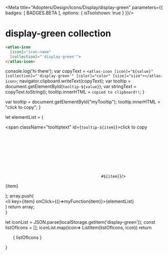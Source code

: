 
<Meta title="Adopters/Design/Icons/Display/display-green" parameters={{ badges: [ BADGES.BETA ], options: { isToolshown: true } }}/>

# display-green collection

```html
<atlas-icon 
  [icon]="icon-name"  
  [collection]="'display-green'">
</atlas-icon>

```

<style>
{`
/* NOTE: This css is generated by Nucleo */
ul {
  display: flex;
  flex-wrap: wrap;
  justify-content: center;
  padding-left: 0;
}

ul li {
  border-radius: .4em;
  transition: background-color .2s;
  user-select: none;
  overflow: hidden;
  text-align: center;
  padding: 2em 1em 1em;
}

ul li:hover {
  background: hsla(0, 0%, 0%, 0.05);
  cursor: pointer;
}

ul p {
  display: block;
  font-size: 0.75rem;
  color: hsla(0, 0%, 0%, 0.5);
  user-select: text;
  cursor: pointer;
  max-width: 6rem;
  padding: 8px 0 4px;
}

ul p::selection {
  background: hsl(230, 93%, 66%);
  color: #fff;
}

ul p::-moz-selection {
  background: hsl(230, 93%, 66%);
  color: #fff;
}

.svg-wrapper {
  font-size: 32px;
}

.svg-wrapper svg {
  display: block;
  margin: 0 auto 10px;
}

/* --------------------------------

Icons

-------------------------------- */

:root {
  --icon-color-primary: inherit;
  --icon-color-secondary: currentColor;
}

.icon {
  display: inline-block;
  color: var(--icon-color-primary); /* icon primary color */
  height: 1em;
  width: 1em;
  line-height: 1;
  flex-shrink: 0;
  max-width: initial;
}

.icon use {
  /* icon secondary color */
  fill: var(--icon-color-secondary);
  stroke: var(--icon-color-secondary);
}

.css-122ju8q {
    padding: 0;
}

.icon-name {
    font-size: 12px;
}

/* --------------------------------

Caps/Corners

-------------------------------- */

.icon use {
  --icon-stroke-linecap-butt: butt;
  stroke-miterlimit: 10;
  stroke-linecap: square;
  stroke-linejoin: miter;
}

.stroke-round use {
  --icon-stroke-linecap-butt: round;
  stroke-linecap: round;
  stroke-linejoin: round;
}

/* --------------------------------

Tooltip

-------------------------------- */

.tooltip {
  position: relative;
  display: inline-block;
}

.tooltip .tooltiptext {
  visibility: hidden;
  width: 100%;
  background-color: #f6f9fc;
  color: #242323;
  text-align: center;
  padding: 3px;
  position: absolute;
  z-index: 1;
  bottom: 84%;
  left: 50%;
  margin-left: -75px;
  opacity: 0;
  transition: opacity 0.3s;
  font-size: 11px;
  justify-content: center;
  display: flex;
  align-items: center;
}

.tooltip:hover .tooltiptext {
  visibility: visible;
  opacity: 1;
}
    
    `}
</style>


  console.log('hi there');
  var copyText = `<atlas-icon [icon]="${value}" [collection]="'display-green'" [color]="color" [size]="size"></atlas-icon>`;
  navigator.clipboard.writeText(copyText);
  var tooltip = document.getElementById(`tooltip-${value}`);
  var stringText = copyText.toString();
  tooltip.innerHTML = `copied to clipboard!!`;
}

  var tooltip = document.getElementById("myTooltip");
  tooltip.innerHTML = "click to copy";
}

  let elementList = (
      <div>
          <span className="tooltiptext" id={`tooltip-${item}`}>click to copy</span>
          <div className="svg-wrapper">
          <svg className="icon">
            <use href={`#${item}`}/>
          </svg>
          </div>
          <p  data-folder="">
          {item}
          </p> 
      </div>
  );
  array.push( <div className="tooltip" key={item}><li key={item} onClick={()=>myFunction(item)}>{elementList}</li></div>)
  return array;   
}

  let iconList = JSON.parse(localStorage.getItem('display-green'));
  const listOfIcons = [];
  iconList.map(icon=> ListItem(listOfIcons, icon))
  return <ul>{ listOfIcons }</ul>
}

<Base/>

<svg xmlns="http://www.w3.org/2000/svg">
  <defs>
    <symbol id="watch-2-green" fill="none" viewBox="0 0 32 32">
      <path fill="#00AC41" d="M25 18h-3v-4h3a1 1 0 0 1 1 1v2a1 1 0 0 1-1 1Z"/>
      <path fill="#00AC41" d="M22 25H8a2 2 0 0 1-2-2V9a2 2 0 0 1 2-2h14a2 2 0 0 1 2 2v14a2 2 0 0 1-2 2Z"/>
      <path fill="#fff" d="M22 23H8V9h14v14Z"/>
      <path fill="#009DE0" d="M20 2H10L8.57 7h12.86L20 2Z"/>
      <path fill="#006A39" d="M21.43 7H8.57L8 9h14l-.57-2Z"/>
      <path fill="#009DE0" d="M21.43 25H8.57L10 30h10l1.43-5Z"/>
      <path fill="#006A39" d="M22 23H8l.57 2h12.86l.57-2Z"/>
    </symbol>
    <symbol id="watch-1-green" fill="none" viewBox="0 0 32 32">
      <path fill="#009DE0" d="M21 2H11a2 2 0 0 0-2 2v4.86a10 10 0 0 1 14 0V4a2 2 0 0 0-2-2ZM9 23.14V28a2 2 0 0 0 2 2h10a2 2 0 0 0 2-2v-4.86a10 10 0 0 1-14 0Z"/>
      <path fill="#00AC41" d="M23 8.86V13H9V8.86a10 10 0 0 0 0 14.28V19h14v4.14a10 10 0 0 0 0-14.28Z"/>
      <path fill="#006A39" d="M16 6a10 10 0 0 0-7 2.86V13h14V8.86A10 10 0 0 0 16 6Zm7 13H9v4.14a10 10 0 0 0 14 0V19Z"/>
      <path fill="#fff" d="M16 24a8 8 0 1 0 0-16 8 8 0 0 0 0 16Z"/>
      <path fill="#00AC41" d="M18.5 20a1.5 1.5 0 1 0 0-3 1.5 1.5 0 0 0 0 3Z"/>
    </symbol>
    <symbol id="unlock-green" fill="none" viewBox="0 0 32 32">
      <path fill="#00AC41" d="M16 2a7 7 0 0 0-7 7v5h2V9a5 5 0 0 1 10 0v1h2V9a7 7 0 0 0-7-7Z"/>
      <path fill="#009DE0" d="M28 28H4V12h24v16Z"/>
      <path fill="#007411" d="M16 16a2 2 0 0 0-2 2 2 2 0 0 0 1 1.72V23a1 1 0 0 0 2 0v-3.28A2 2 0 0 0 18 18a2 2 0 0 0-2-2Zm-5-4H9v2h2v-2Z"/>
    </symbol>
    <symbol id="umbrella-green" fill="none" viewBox="0 0 32 32">
      <path fill="#009DE0" d="M15 4.05A12 12 0 0 0 4 16h11V4.05Zm2 0V16h11A12 12 0 0 0 17 4.05Z"/>
      <path fill="#00AC41" d="M16 2a1 1 0 0 0-1 1v24a1 1 0 0 1-2 0h-2a3 3 0 0 0 6 0V3a1 1 0 0 0-1-1Z"/>
      <path fill="#006A39" d="M16 4h-1v12h2V4.05h-1"/>
    </symbol>
    <symbol id="turbine-green" fill="none" viewBox="0 0 32 32">
      <path fill="#BED3E4" d="M16 8a8 8 0 1 0 0 16 8 8 0 0 0 0-16Zm0 14a6 6 0 1 1 0-12 6 6 0 0 1 0 12Z"/>
      <path fill="#BED3E4" d="M16 4a12 12 0 1 0 0 24 12 12 0 0 0 0-24Zm0 22a10 10 0 1 1 0-20 10 10 0 0 1 0 20Z"/>
      <path fill="#00AC41" d="M16 13a3 3 0 0 0-1 5.82V28c.33 0 .66.05 1 .05.34 0 .67 0 1-.05v-9.18A3 3 0 0 0 16 13Z"/>
      <path fill="#009DE0" d="m26 20.63-9-5.21V5a1 1 0 0 0-2 0v10.42l-9 5.21a1 1 0 0 0-.13 1.673A1 1 0 0 0 7 22.37l9-5.22 9 5.22a1 1 0 0 0 1.513-.744A1 1 0 0 0 26 20.63Z"/>
      <path fill="#009DE0" d="m5.61 22 .02.03-.03-.06.01.03Z"/>
      <path fill="#0061C5" d="m5.6 21.97.01.03.02.03-.03-.06Z"/>
      <path fill="#008E3A" d="M15 21.92v2c.664.08 1.336.08 2 0v-2a6.288 6.288 0 0 1-2 0ZM15 26v2c.33 0 .66.05 1 .05.34 0 .67 0 1-.05v-2c-.33 0-.66.05-1 .05-.34 0-.67 0-1-.05Z"/>
      <path fill="#0082C8" d="M16 8c-.334 0-.668.02-1 .06v2a6.29 6.29 0 0 1 2 0v-2A8.261 8.261 0 0 0 16 8Zm0-4a1 1 0 0 0-1 1v1h2V5a1 1 0 0 0-1-1Zm5.62 14.09a5.63 5.63 0 0 1-1 1.73l1.75 1a8.153 8.153 0 0 0 1-1.74l-1.76-1 .01.01Zm3.5 2.02a10.24 10.24 0 0 1-1 1.73l.91.53a1 1 0 0 0 1.36-.37 1 1 0 0 0-.39-1.37l-.91-.52h.03Zm-14.74-2.02-1.76 1a8.15 8.15 0 0 0 1 1.74l1.75-1a5.63 5.63 0 0 1-1-1.73l.01-.01Zm-3.5 2.02-.88.52a1 1 0 0 0-.13 1.673A1 1 0 0 0 7 22.37l.91-.53a10.24 10.24 0 0 1-1-1.73"/>
      <path fill="#006A39" d="M16 13a3 3 0 0 0-1 .17v2.25l-1.95 1.13a3 3 0 0 0 1 1.73L16 17.16l1.94 1.12a3 3 0 0 0 1-1.73L17 15.42v-2.25a3 3 0 0 0-1-.17Z"/>
    </symbol>
    <symbol id="truck-green" fill="none" viewBox="0 0 32 32">
      <path fill="#009DE0" d="M27 11h-6v8h-2v4h4.05A2.5 2.5 0 0 1 28 23h2v-6l-3-6Z"/>
      <path fill="#009DE0" d="M23 20h5v3h-5v-3Z"/>
      <path fill="#00AC41" d="M19 6H2v13h17V6Z"/>
      <path fill="#006A39" d="M19 19H2v4h4.05A2.5 2.5 0 0 1 11 23h8v-4Z"/>
      <path fill="#006A39" d="M6 19h6v4H6v-4Z"/>
      <path fill="#00AC41" d="M11 23H6.05a2.729 2.729 0 0 0 0 .5A2.5 2.5 0 1 0 11 23Z"/>
      <path fill="#00470F" d="M8.5 21a2.5 2.5 0 0 0-2.45 2H11a2.5 2.5 0 0 0-2.5-2Z"/>
      <path fill="#00AC41" d="M28 23h-4.9a2.5 2.5 0 1 0 4.9 0Z"/>
      <path fill="#006A39" d="M25.5 21a2.5 2.5 0 0 0-2.45 2H28a2.5 2.5 0 0 0-2.45-2"/>
    </symbol>
    <symbol id="trophy-green" fill="none" viewBox="0 0 32 32">
      <path fill="#009DE0" d="M24 6V4H8v2H4v6a5 5 0 0 0 5 5h.77a7.999 7.999 0 0 0 12.47 0H23a5 5 0 0 0 5-5V6h-4ZM6 12V8h2v4a7.89 7.89 0 0 0 .58 3A3 3 0 0 1 6 12Zm20 0a3 3 0 0 1-2.58 3 7.88 7.88 0 0 0 .58-3V8h2v4Z"/>
      <path fill="#00AC41" d="M21 26a2 2 0 0 0-2-2h-2v-6h-2v6h-2a2 2 0 0 0-2 2H8v2h16v-2h-3Z"/>
      <path fill="#007411" d="M15 18v1.93c.331.048.665.072 1 .07.335.002.669-.021 1-.07V18h-2Zm-4.01 8h10v2h-10v-2Z"/>
    </symbol>
    <symbol id="trash-green" fill="none" viewBox="0 0 32 32">
      <path fill="#00AC41" d="M20 8V6a4 4 0 1 0-8 0v2h2V6a2 2 0 1 1 4 0v2h2Z"/>
      <path fill="#009DE0" d="M22 30H10a2 2 0 0 1-2-2V6h16v22a2 2 0 0 1-2 2Z"/>
      <path fill="#00AC41" d="M12 6H6v4h2V6h4Zm14 0h-2v4h2V6Z"/>
      <path fill="#006A39" d="M24 6H8v4h16V6Z"/>
    </symbol>
    <symbol id="traffic-lights-green" fill="none" viewBox="0 0 32 32">
      <path fill="#009DE0" d="M10 2h12v26H10V2Zm2 26h8v2h-8v-2Z"/>
      <path fill="#009DE0" d="M6 4h6v6L6 4Zm0 8h6v6l-6-6Zm0 8h6v6l-6-6ZM26 4h-6v6l6-6Zm0 8h-6v6l6-6Zm0 8h-6v6l6-6Z"/>
      <path fill="#fff" d="M16 10a3 3 0 1 0 0-6 3 3 0 0 0 0 6Zm0 8a3 3 0 1 0 0-6 3 3 0 0 0 0 6Z"/>
      <path fill="#00AC41" d="M16 26a3 3 0 1 0 0-6 3 3 0 0 0 0 6Z"/>
      <path fill="#BED3E4" d="m24 6-2 2v2a2 2 0 0 0 2-2V6Z"/>
      <path fill="#0082C8" d="M22 4v4l2-2a2 2 0 0 0-2-2Z"/>
      <path fill="#BED3E4" d="m24 14-2 2v2a2 2 0 0 0 2-2v-2Z"/>
      <path fill="#0082C8" d="M22 12v4l2-2a2 2 0 0 0-2-2Z"/>
      <path fill="#BED3E4" d="m24 22-2 2v2a2 2 0 0 0 2-2v-2Z"/>
      <path fill="#0082C8" d="M22 20v4l2-2a2 2 0 0 0-2-2Z"/>
      <path fill="#BED3E4" d="M8 6v2a2 2 0 0 0 2 2V8L8 6Z"/>
      <path fill="#0082C8" d="M10 4a2 2 0 0 0-2 2l2 2V4Z"/>
      <path fill="#BED3E4" d="M8 14v2a2 2 0 0 0 2 2v-2l-2-2Z"/>
      <path fill="#0082C8" d="M10 12a2 2 0 0 0-2 2l2 2v-4Z"/>
      <path fill="#BED3E4" d="M8 22v2a2 2 0 0 0 2 2v-2l-2-2Z"/>
      <path fill="#0082C8" d="M10 20a2 2 0 0 0-2 2l2 2v-4Z"/>
    </symbol>
    <symbol id="music-note-green" fill="none" viewBox="0 0 32 32">
      <path fill="#009DE0" d="M9 28a5 5 0 1 0 0-10 5 5 0 0 0 0 10Zm14-2a5 5 0 1 0 0-10 5 5 0 0 0 0 10Z"/>
      <path fill="#00AC41" d="M25 4.53 11 7l3-.53v5l11-1.94L28 9l-3 .53v-5Z"/>
      <path fill="#009DE0" d="M11 23h3V11.47L11 12v11Zm14-2h3V9l-3 .53V21Z"/>
      <path fill="#009DE0" d="M11 7v5l3-.53v-5L11 7Z"/>
      <path fill="#006A39" d="M14 6.47 11 7v5l3-.53v-5Z"/>
      <path fill="#009DE0" d="M25 9.53 28 9V4l-3 .53v5Z"/>
      <path fill="#006A39" d="m28 4-3 .53v5L28 9V4Z"/>
    </symbol>
    <symbol id="tap-green" fill="none" viewBox="0 0 32 32">
      <path fill="#00AC41" d="M26 20h-4v-.42A2.59 2.59 0 0 0 19.42 17H16v-4h3.42A6.59 6.59 0 0 1 26 19.58V20Z"/>
      <path fill="#009DE0" d="M16.5 3h-2.78a2 2 0 0 0-3.44 0H7.5a1.5 1.5 0 0 0 0 3H11V4h2v2h3.5a1.5 1.5 0 0 0 0-3ZM16 26v2H8v-2a2.09 2.09 0 0 0-2 2.1V30h12v-1.9a2.09 2.09 0 0 0-2-2.1Zm-.1 0h.1V11.82a3.84 3.84 0 0 0-3-3.68V10h-2V8.14a3.84 3.84 0 0 0-3 3.68V26h7.9Z"/>
      <path fill="#009DE0" d="M16 28v-2H8v2h8Z"/>
      <path fill="#009DE0" d="M16 28v-2H8v2h8Z" />
      <path fill="#00AC41" d="M13 8.14V6h-2v2.14A4.09 4.09 0 0 1 12 8a4.09 4.09 0 0 1 1 .14Z"/>
      <path fill="#009DE0" d="M11 5.72V6h1a2 2 0 0 1-1-.28ZM12 6h1v-.28A2 2 0 0 1 12 6Z"/>
      <path fill="#009DE0" d="M13 4h-2v1.72a1.93 1.93 0 0 0 2 0V4Z"/>
      <path fill="#00AC41" d="M11 4v2h2V4h-2Z" />
      <path fill="#009DE0" d="M13 10V8.14A4.09 4.09 0 0 0 12 8a4.09 4.09 0 0 0-1 .14V10h2Z"/>
      <path fill="#00AC41" d="M13 10V8.14A4.09 4.09 0 0 0 12 8a4.09 4.09 0 0 0-1 .14V10h2Zm-1 3h4v4h-4v-4Z" />
    </symbol>
    <symbol id="compass-2-green" fill="none" viewBox="0 0 32 32">
      <path fill="#009DE0" d="M8 22h16v2H8v-2ZM20.24 7.76A5.93 5.93 0 0 0 17 6.08 6.74 6.74 0 0 0 16 6a6.63 6.63 0 0 0-1 .08 6 6 0 0 0-2.93 1.38c-.11.1-.22.19-.32.3l-.16.17a6 6 0 0 0 .16 8.32c.302.31.637.585 1 .82a6.05 6.05 0 0 0 1.87.77 5.4 5.4 0 0 0 2.65 0 5.832 5.832 0 0 0 1.87-.77c.258-.152.502-.326.73-.52l.32-.29.16-.17a6 6 0 0 0-.11-8.33Zm-1.31 7-.1.11-.22.2-.43.31A4 4 0 0 1 16 16a4 4 0 0 1-2.92-6.71l.1-.12.22-.2A4 4 0 0 1 15.94 8H16a3.76 3.76 0 0 1 1 .13 3.93 3.93 0 0 1 1.82 1 4 4 0 0 1 .11 5.59v.04ZM17 24h-2v1h2v-1Zm0-3h-2v1h2v-1Z"/>
      <path fill="#0061C5" d="M17.02 22h-2v2h2v-2Z"/>
      <path fill="#009DE0" d="M15 6.08a6 6 0 0 0-2.93 1.38c-.11.1-.22.19-.32.3l-.16.17a6 6 0 0 0 .16 8.32c.302.31.637.585 1 .82l1-1.72a3.998 3.998 0 0 1-.74-6.06l.1-.12.22-.2A4 4 0 0 1 15 8.13V6.08Zm2 0v2.05a3.93 3.93 0 0 1 1.82 1 4 4 0 0 1 .1 5.55l-.1.11-.22.2-.43.31 1 1.72c.258-.152.502-.326.73-.52l.32-.29.16-.17a6 6 0 0 0-.16-8.32A5.93 5.93 0 0 0 17 6.08Z"/>
      <path fill="#00AC41" d="M23.24 24h-2.32l3.22 5.5a1 1 0 0 0 .86.5.9.9 0 0 0 .5-.14 1 1 0 0 0 .36-1.36L23.24 24Zm-4-6.94a5.832 5.832 0 0 1-1.87.77L19.75 22h2.32l-2.88-4.94"/>
      <path fill="#006A39" d="M22.07 22h-2.32l1.17 2h2.32l-1.17-2Z"/>
      <path fill="#00AC41" d="M11.07 24H8.76l-2.62 4.5a1 1 0 0 0 .36 1.36.93.93 0 0 0 .5.14 1 1 0 0 0 .86-.5l3.21-5.5Zm1.73-6.93L9.93 22h2.31l2.43-4.16a6.071 6.071 0 0 1-1.87-.77Z"/>
      <path fill="#006A39" d="M12.24 22H9.93l-1.17 2h2.31l1.17-2Zm5.94-6.66A4 4 0 0 1 16 16a4 4 0 0 1-2.18-.65l-1 1.72a6.05 6.05 0 0 0 1.87.77 5.4 5.4 0 0 0 2.65 0 5.827 5.827 0 0 0 1.87-.77l-1-1.72"/>
      <path fill="#00AC41" d="M15.94 8ZM16 8a4.24 4.24 0 0 1 1 .14A3.76 3.76 0 0 0 16 8Zm1-6h-2v4.08A6.63 6.63 0 0 1 16 6c.335.002.67.029 1 .08V2Z"/>
      <path fill="#006A39" d="M16 6a6.63 6.63 0 0 0-1 .08v2.05a4.09 4.09 0 0 1 .94-.13H16a3.76 3.76 0 0 1 1 .13V6.08A6.74 6.74 0 0 0 16 6Z"/>
    </symbol>
    <symbol id="sunbrella-green" fill="none" viewBox="0 0 32 32">
      <path fill="#009DE0" d="M16 6A12 12 0 0 0 4 18h24A12 12 0 0 0 16 6Z"/>
      <path fill="#00AC41" d="M17 18h-2v10h2V18Zm0-14h-2v2h2V4Z"/>
      <path fill="#00AC41" d="M12 26h8v2h-8v-2Z"/>
      <path fill="#006A39" d="M22 18a15 15 0 0 0-5-11.16V6h-2v.8A15 15 0 0 0 10 18h12Z"/>
      <path fill="#00470F" d="M16 6c-.35.26-.68.53-1 .82V18h2V6.84c-.32-.29-.65-.56-1-.82"/>
    </symbol>
    <symbol id="sofa-green" fill="none" viewBox="0 0 32 32">
      <path fill="#009DE0" d="M28 16v3H4v-3c-1.1 0-2-2-2-2v9h3v-2h2v2h18v-2h2v2h3v-9s-.9 2-2 2Z"/>
      <path fill="#00AC41" d="M5 23h2v3H5v-3Z"/>
      <path fill="#009DE0" d="M5 21h2v2H5v-2Z"/>
      <path fill="#00AC41" d="M5 21h2v2H5v-2Z" />
      <path fill="#00AC41" d="M25 23h2v3h-2v-3Z"/>
      <path fill="#009DE0" d="M25 21h2v2h-2v-2Z"/>
      <path fill="#00AC41" d="M25 21h2v2h-2v-2Z" />
      <path fill="#009DE0" d="M6 14h20a2 2 0 0 1 2-2v-2a4 4 0 0 0-4-4H8a4 4 0 0 0-4 4v2a2 2 0 0 1 2 2Zm20 0H6a2 2 0 0 1-2 2v3h24v-3a2 2 0 0 1-2-2Z"/>
      <path fill="#009DE0" d="M26 14H6a2 2 0 0 1-2 2v3h24v-3a2 2 0 0 1-2-2Z" />
      <path fill="#00AC41" d="M4 12a2 2 0 0 0-2 2h2v-2Zm0 4v-2H2a2 2 0 0 0 2 2Zm24-4v4a2 2 0 0 0 0-4ZM6 14a2 2 0 0 0-2-2v2h2Zm0 0H4v2a2 2 0 0 0 2-2Z"/>
      <path fill="#00AC41" d="M4 12v4a2 2 0 1 0 0-4Z" />
      <path fill="#00AC41" d="M26 14h2v-2a2 2 0 0 0-2 2Zm0 0a2 2 0 0 0 2 2v-2h-2Z"/>
      <path fill="#00AC41" d="M26 14a2 2 0 0 0 2 2v-4a2 2 0 0 0-2 2Z" />
    </symbol>
    <symbol id="wheelchair-green" fill="none" viewBox="0 0 32 32">
      <path fill="#00AC41" d="M9 6H5a1 1 0 0 1 0-2h3a1 1 0 0 1 1 1v1Zm16 13H8a1 1 0 0 1-1-1v-1h18a1 1 0 0 1 0 2Zm-4-7H8a1 1 0 0 1-1-1v-1h14a1 1 0 0 1 0 2Z"/>
      <path fill="#00AC41" d="M9 5v18H7V4h1a1 1 0 0 1 1 1Zm13 6v7a1 1 0 0 1-2 0v-8h1a1 1 0 0 1 1 1Z"/>
      <path fill="#fff" d="M11.5 27a6.5 6.5 0 1 0 0-13 6.5 6.5 0 0 0 0 13Z"/>
      <path fill="#009DE0" d="M11.5 15A5.5 5.5 0 1 1 6 20.5a5.51 5.51 0 0 1 5.5-5.5Zm0-2a7.5 7.5 0 1 0 0 15 7.5 7.5 0 0 0 0-15Z"/>
      <path fill="#009DE0" d="M11.5 22a1.5 1.5 0 1 0 0-3 1.5 1.5 0 0 0 0 3ZM19 9h-7a1 1 0 0 0-1 1h9a1 1 0 0 0-1-1Z"/>
      <path fill="#006A39" d="M20 10h-9v2h9v-2Z"/>
      <path fill="#00AC41" d="M26 18v7a1 1 0 0 1-2 0v-8h1a1 1 0 0 1 1 1Z"/>
      <path fill="#009DE0" d="M24 22.17a3 3 0 1 0 2 0V25a1 1 0 0 1-2 0v-2.83Z"/>
      <path fill="#006A39" d="M25 22a3 3 0 0 0-1 .17V25a1 1 0 0 0 2 0v-2.83a3 3 0 0 0-1-.17Z"/>
      <path fill="#fff" d="M25 26a1 1 0 1 0 0-2 1 1 0 0 0 0 2Z"/>
    </symbol>
    <symbol id="sliders-1-green" fill="none" viewBox="0 0 32 32">
      <path fill="#009DE0" d="M23 14H9A5 5 0 0 1 9 4h14a5 5 0 1 1 0 10Z"/>
      <path fill="#00AC41" d="M23 28H9a5 5 0 0 1 0-10h14a5 5 0 1 1 0 10Z"/>
      <path fill="#fff" d="M9 26a3 3 0 1 0 0-6 3 3 0 0 0 0 6Zm14-14a3 3 0 1 0 0-6 3 3 0 0 0 0 6Z"/>
    </symbol>
    <symbol id="balloon-green" fill="none" viewBox="0 0 32 32">
      <path fill="#00AC41" d="M14 27v1a2 2 0 0 0 4 0v-1"/>
      <path fill="#CDDCED" d="M18 26.99h-4V24h4v2.99Z"/>
      <path fill="#009DE0" d="M23.07 4.91A10 10 0 0 0 16 2a10 10 0 0 0-7.07 2.91 9.88 9.88 0 0 0 0 14.09L14 24h4l5.05-5a9.858 9.858 0 0 0 0-14"/>
      <path fill="#00AC41" d="M16 2a6.13 6.13 0 0 0-3.17 2.73 14.67 14.67 0 0 0 0 14.19L16 24V2Z"/>
      <path fill="#007411" d="M16 2a6.13 6.13 0 0 0-3.17 2.73A13.66 13.66 0 0 0 11 11.82a13.68 13.68 0 0 0 1.83 7.1L16 24V2Z"/>
      <path fill="#00AC41" d="M16 2a6.13 6.13 0 0 1 3.17 2.73 14.67 14.67 0 0 1 0 14.19L16 24V2Z"/>
      <path fill="#007411" d="M16 2v22l3.17-5.08a13.68 13.68 0 0 0 1.83-7.1 13.66 13.66 0 0 0-1.83-7.09A6.13 6.13 0 0 0 16 2Z"/>
    </symbol>
    <symbol id="signpost-green" fill="none" viewBox="0 0 32 32">
      <path fill="#00AC41" d="M16 12h-2v16h2v-8h-2v-6h2v-2Zm0-8h-2v2h2V4Z"/>
      <path fill="#009DE0" d="M21 14h-5v6h5l2-3.01L21 14Z"/>
      <path fill="#006A39" d="M16 14h-2v6h2v-6Z"/>
      <path fill="#009DE0" d="M14 6H6L4 9l2 3h8V6Zm12 0H16v6h10l2-3-2-3Z"/>
      <path fill="#006A39" d="M16 6h-2v6h2V6Z"/>
    </symbol>
    <symbol id="cctv-green" fill="none" viewBox="0 0 32 32">
      <path fill="#0061C5" d="m14.01 20.99-2 2 2 2.01 2.01-2.01-2.01-2Z"/>
      <path fill="#00AC41" d="M27 22a1 1 0 0 0-1 1v1h-4l-3-3-1 1 4 4h4v1a1 1 0 0 0 1 1h1v-6h-1Z"/>
      <path fill="#009DE0" d="M28 13 17.01 23.99l-5-5L23 8l5 5Z"/>
      <path fill="#00AC41" d="M23 4 4 23a5.65 5.65 0 0 0 8 0l-1-1 2-2-1-1L23 8l2 2 2-2-4-4Z"/>
      <path fill="#004132" d="m13.01 19.99-2 2 1 1 2-2-1-1Z"/>
      <path fill="#006A39" d="M23 8 12.01 18.99l1 1 1 1L25 10l-2-2Z"/>
    </symbol>
    <symbol id="scales-bathroom-green" fill="none" viewBox="0 0 32 32">
      <path fill="#009DE0" d="M26 28H6a2 2 0 0 1-2-2V6a2 2 0 0 1 2-2h20a2 2 0 0 1 2 2v20a2 2 0 0 1-2 2Z"/>
      <path fill="#fff" d="M16 6a8 8 0 0 0-8 8h16a8 8 0 0 0-8-8Z"/>
      <path fill="#00AC41" d="M17 14h-2V9a1 1 0 0 1 2 0v5Z"/>
      <path fill="#006A39" d="M18 14h-4a2 2 0 0 0 4 0Z"/>
      <path fill="#00AC41" d="M17 12.27V14h-2v-1.73A2 2 0 0 0 14 14h4a2 2 0 0 0-1-1.73Z"/>
      <path fill="#007411" d="M16 12a2 2 0 0 0-1 .27V14h2v-1.73a2 2 0 0 0-1-.27Z"/>
    </symbol>
    <symbol id="root-vegetable-green" fill="none" viewBox="0 0 32 32">
      <path fill="#00AC41" d="M15 9h2v12h-2V9Zm1-1a3 3 0 1 0 0-6 3 3 0 0 0 0 6Z"/>
      <path fill="#00AC41" d="M20 9a4 4 0 1 1-8 0 4 4 0 0 1 8 0Zm3-2a2 2 0 1 0 0-4 2 2 0 0 0 0 4Z"/>
      <path fill="#00AC41" d="M26 9a3 3 0 1 1-5.999 0A3 3 0 0 1 26 9ZM9 7a2 2 0 1 0 0-4 2 2 0 0 0 0 4Z"/>
      <path fill="#00AC41" d="M12 9a3 3 0 1 1-5.999 0A3 3 0 0 1 12 9Z"/>
      <path fill="#009DE0" d="M22 23c0 3.31-6 7-6 7s-6-3.69-6-7 2.69-5 6-5 6 1.69 6 5Z"/>
      <path fill="#007411" d="M17 9h-2v3.87a3.91 3.91 0 0 0 2 0V9Z"/>
      <path fill="#006A39" d="M16 18c-.34 0-.67 0-1 .05V21h2v-2.95c-.33 0-.66-.05-1-.05Z"/>
      <path fill="#00AC41" d="M21.43 11.56a5.999 5.999 0 0 1-1.19 1.68A5.91 5.91 0 0 1 17 14.92v2a8 8 0 0 0 6.43-5 3 3 0 0 1-2-.41"/>
      <path fill="#007411" d="M24 9h-2a5.93 5.93 0 0 1-.57 2.56 3 3 0 0 0 2 .41A7.929 7.929 0 0 0 24 9Z"/>
      <path fill="#00AC41" d="M10.57 11.56a3 3 0 0 1-2 .41 8 8 0 0 0 6.43 5v-2a5.91 5.91 0 0 1-3.24-1.68 6.002 6.002 0 0 1-1.19-1.68"/>
      <path fill="#007411" d="M10 9H8a7.93 7.93 0 0 0 .57 3 3 3 0 0 0 2-.41A5.93 5.93 0 0 1 10 9Zm7 5.92a6.288 6.288 0 0 1-2 0v2c.664.08 1.336.08 2 0v-2Z"/>
    </symbol>
    <symbol id="scissors-green" fill="none" viewBox="0 0 32 32">
      <path fill="#009DE0" d="M12 23Z"/>
      <path fill="#00AC41" d="M13.69 21.31v-.16a5 5 0 0 0-3-2.84 5.05 5.05 0 1 0 3 3ZM9 26a3 3 0 0 1 0-6h.08A3 3 0 0 1 9 26Zm14-8a5 5 0 0 0-1.69.31 5.001 5.001 0 0 0-2.95 2.84c0 .05 0 .1-.05.15A4.999 4.999 0 1 0 23 18Zm0 8a3 3 0 1 1 0-5.999A3 3 0 0 1 23 26Z"/>
      <path fill="#007411" d="M10.69 18.31 9 20h.08A3 3 0 0 1 12 23l1.69-1.69v-.16a5 5 0 0 0-3-2.84ZM20 23a3 3 0 0 1 3-3l-1.69-1.69a5 5 0 0 0-2.95 2.84c0 .05 0 .1-.05.15L20 23Z"/>
      <path fill="#009DE0" d="M27.38 4.62a2.12 2.12 0 0 0-3 0L16 13l-3 3-2.31 2.31a5.001 5.001 0 0 1 3 2.84v.16L16 19l3-3 8.38-8.38a2.12 2.12 0 0 0 0-3Z"/>
      <path fill="#009DE0" d="M21.31 18.31 19 16l-3-3-8.38-8.38a2.121 2.121 0 1 0-3 3L13 16l3 3 2.31 2.31s0-.1.05-.15a5 5 0 0 1 2.95-2.84v-.01Z"/>
      <path fill="#0061C5" d="m13 16 2.997-2.998L18.996 16l-2.999 2.998L13 16Z"/>
    </symbol>
    <symbol id="robot-arm-green" fill="none" viewBox="0 0 32 32">
      <path fill="#00AC41" d="M20.71 9.29a1 1 0 0 0-1.42 0L17.59 11H14V7.41l1.71-1.7a1 1 0 0 0-.325-1.639 1 1 0 0 0-1.095.219l-2 2a1 1 0 0 0-.21.33c-.051.12-.078.25-.08.38v5a1 1 0 0 0 1 1h5a.997.997 0 0 0 .38-.08.999.999 0 0 0 .33-.21l2-2a1 1 0 0 0 0-1.42Z"/>
      <path fill="#009DE0" d="m15 28-9-9 4-4 13 13h-8Z"/>
      <path fill="#00AC41" d="M4 17a4 4 0 1 1 8 0 4 4 0 0 1-8 0Zm9 9H5a1 1 0 0 0 0 2h10l-2-2Zm14 0h-6l2 2h4a1 1 0 0 0 0-2Z"/>
      <path fill="#006A39" d="M21 26h-8l2 2h8l-2-2Z"/>
      <path fill="#00AC41" d="M4 26h3v2H4v-2Zm21 0h3v2h-3v-2Z"/>
      <path fill="#009DE0" d="M12 11a2 2 0 0 0-1.41.59L9 13.14A4 4 0 0 1 11.86 16l1.55-1.55A2 2 0 0 0 14 13h-1a1 1 0 0 1-1-1v-1Z"/>
      <path fill="#006A39" d="m9 13.14-2.41 2.45a2 2 0 1 0 2.82 2.82L11.86 16A4 4 0 0 0 9 13.14ZM12 11v1a1 1 0 0 0 1 1h1a2 2 0 0 0-2-2Z"/>
    </symbol>
    <symbol id="glasses-green" fill="none" viewBox="0 0 32 32">
      <path fill="#009DE0" d="M9 11a6 6 0 0 0-5.66 4H4v2H3a6 6 0 1 0 12 0h-2a4 4 0 1 1-8-.006A4 4 0 0 1 13 17a3 3 0 0 1 1.43-2.56A6 6 0 0 0 9 11Zm14 0a6 6 0 0 0-5.43 3.44A3 3 0 0 1 19 17h-2a6 6 0 1 0 12 0h-2a4 4 0 1 1-8-.006A4 4 0 0 1 27 17h1v-2h.66A6 6 0 0 0 23 11Z"/>
      <path fill="#00AC41" d="M16 14a3 3 0 0 0-1.57.44A6 6 0 0 1 15 17a1 1 0 0 1 2 0 6 6 0 0 1 .57-2.56A3 3 0 0 0 16 14Z"/>
      <path fill="#006A39" d="M14.43 14.44A3 3 0 0 0 13 17h2a6 6 0 0 0-.57-2.56Zm3.14 0A6 6 0 0 0 17 17h2a3 3 0 0 0-1.43-2.56Z"/>
      <path fill="#00AC41" d="M3.34 15H2v2h1a6 6 0 0 1 .34-2Z"/>
      <path fill="#006A39" d="M4 15h-.66A6 6 0 0 0 3 17h1v-2Z"/>
      <path fill="#00AC41" d="M30 15h-1.34c.226.643.341 1.319.34 2h1v-2Z"/>
      <path fill="#006A39" d="M28.66 15H28v2h1a6.001 6.001 0 0 0-.34-2Z"/>
    </symbol>
    <symbol id="profit-green" fill="none" viewBox="0 0 32 32">
      <path fill="#00AC41" d="M16 14h4l2-2V8l-6 6Zm7-10 1.5 1.5-.5.5h2v2l.5-.5L28 9V4h-5Zm-9 9-3-3-2 2-5 5h4l2-2v-2h4Zm1.5 1.5L14 13v4l1.5 1.5.5-.5v-4l-.5.5Z"/>
      <path fill="#009DE0" d="M4 17h4v11H4V17Zm6-2v13h4V13h-4v2Zm6 3v10h4V14h-4v4Zm8-12h-2v22h4V6h-2Z"/>
      <path fill="#007411" d="m6 19 2-2H4l2 2Zm4-6v2l1-1 2.5 2.5.5.5v-4h-4Zm6 5 4-4h-4v4Zm8-12-2 2v4l4-4V6h-2Z"/>
    </symbol>
    <symbol id="processor-green" fill="none" viewBox="0 0 32 32">
      <path fill="#009DE0" d="M9 12H5a1 1 0 0 1 0-2h4v2Zm0 5H5a1 1 0 0 1 0-2h4v2Zm0 5H5a1 1 0 0 1 0-2h4v2Zm18-10h-4v-2h4a1 1 0 0 1 0 2Zm0 5h-4v-2h4a1 1 0 0 1 0 2Zm0 5h-4v-2h4a1 1 0 0 1 0 2Zm-15 1v4a1 1 0 0 1-2 0v-4h2Zm5 0v4a1 1 0 0 1-2 0v-4h2Zm5 0v4a1 1 0 0 1-2 0v-4h2ZM12 5v4h-2V5a1 1 0 0 1 2 0Zm5 0v4h-2V5a1 1 0 0 1 2 0Zm5 0v4h-2V5a1 1 0 0 1 2 0Z"/>
      <path fill="#00AC41" d="M23 7h-1v2h-2V7h-3v2h-2V7h-3v2h-2V7H9a2 2 0 0 0-2 2v1h2v2H7v3h2v2H7v3h2v2H7v1a2 2 0 0 0 2 2h1v-2h2v2h3v-2h2v2h3v-2h2v2h1a2 2 0 0 0 2-2v-1h-2v-2h2v-3h-2v-2h2v-3h-2v-2h2V9a2 2 0 0 0-2-2Z"/>
      <path fill="#006A39" d="M9 10H7v2h2v-2Zm0 5H7v2h2v-2Zm0 5H7v2h2v-2Zm16-10h-2v2h2v-2Zm0 5h-2v2h2v-2Zm0 5h-2v2h2v-2Zm-13 3h-2v2h2v-2Zm5 0h-2v2h2v-2Zm5 0h-2v2h2v-2ZM12 7h-2v2h2V7Zm5 0h-2v2h2V7Zm5 0h-2v2h2V7Z"/>
      <path fill="#009DE0" d="M22 10H10v12h12V10Z"/>
      <path fill="#fff" d="M21 11v10H11V11h10Zm2-2H9v14h14V9Z"/>
    </symbol>
    <symbol id="processor-ai-green" fill="none" viewBox="0 0 32 32">
      <path fill="#009DE0" d="M9 12H5a1 1 0 0 1 0-2h4v2Zm0 5H5a1 1 0 0 1 0-2h4v2Zm0 5H5a1 1 0 0 1 0-2h4v2Zm18-10h-4v-2h4a1 1 0 0 1 0 2Zm0 5h-4v-2h4a1 1 0 0 1 0 2Zm0 5h-4v-2h4a1 1 0 0 1 0 2Zm-15 1v4a1 1 0 0 1-2 0v-4h2Zm5 0v4a1 1 0 0 1-2 0v-4h2Zm5 0v4a1 1 0 0 1-2 0v-4h2ZM12 5v4h-2V5a1 1 0 0 1 2 0Zm5 0v4h-2V5a1 1 0 0 1 2 0Zm5 0v4h-2V5a1 1 0 0 1 2 0Z"/>
      <path fill="#00AC41" d="M23 7h-1v2h-2V7h-3v2h-2V7h-3v2h-2V7H9a2 2 0 0 0-2 2v1h2v2H7v3h2v2H7v3h2v2H7v1a2 2 0 0 0 2 2h1v-2h2v2h3v-2h2v2h3v-2h2v2h1a2 2 0 0 0 2-2v-1h-2v-2h2v-3h-2v-2h2v-3h-2v-2h2V9a2 2 0 0 0-2-2Z"/>
      <path fill="#006A39" d="M9 10H7v2h2v-2Zm0 5H7v2h2v-2Zm0 5H7v2h2v-2Zm16-10h-2v2h2v-2Zm0 5h-2v2h2v-2Zm0 5h-2v2h2v-2Zm-13 3h-2v2h2v-2Zm5 0h-2v2h2v-2Zm5 0h-2v2h2v-2ZM12 7h-2v2h2V7Zm5 0h-2v2h2V7Zm5 0h-2v2h2V7Z"/>
      <path fill="#009DE0" d="M10 10h12v12H10V10Z"/>
      <path fill="#fff" d="M21 11v10H11V11h10Zm2-2H9v14h14V9Z"/>
      <path fill="#fff" d="M15.84 17.52h-2.42L12.94 19H12l2.06-6h1.21l2 6h-1l-.43-1.48Zm-.25-.75-.1-.31c-.7-2.15-.81-2.55-.86-2.73-.05.18-.16.57-.88 2.73l-.09.31h1.93ZM19 13h1v6h-1v-6Z"/>
    </symbol>
    <symbol id="presentation-green" fill="none" viewBox="0 0 32 32">
      <path fill="#fff" d="M6 8h20v14H6V8Z"/>
      <path fill="#BED3E4" d="M8 14h8v2H8v-2Zm0-4h8v2H8v-2Zm0 8h16v2H8v-2Z"/>
      <path fill="#009DE0" d="M4 6v18h24V6H4Zm22 16H6V8h20v14Z"/>
      <path fill="#00AC41" d="M14 4h4v2h-4V4Z"/>
      <path fill="#007411" d="M14 6h4v2h-4V6Z"/>
      <path fill="#BED3E4" d="M21 16a3 3 0 1 0 0-6 3 3 0 0 0 0 6Z"/>
      <path fill="#00AC41" d="m8 22-2 2-1.6 1.59a1.414 1.414 0 1 0 2 2L10 24l2-2H8Zm19.58 3.59L26 24l-2-2h-4l2 2 3.59 3.59a1.415 1.415 0 1 0 2-2h-.01Z"/>
      <path fill="#007411" d="M23.99 22H20l2 2h3.99l-2-2ZM8 22l-1.99 2H10l1.99-2H8Z"/>
    </symbol>
    <symbol id="cart-2-green" fill="none" viewBox="0 0 32 32">
      <path fill="#00AC41" d="M9 6H5a1 1 0 0 1 0-2h3a1 1 0 0 1 1 1v1Zm18 18H8a1 1 0 0 1-1-1v-1h20a1 1 0 0 1 0 2Z"/>
      <path fill="#00AC41" d="M9 5v18H7V4h1a1 1 0 0 1 1 1Z"/>
      <path fill="#009DE0" d="M14.83 24H9.17a3 3 0 1 0 5.66 0Z"/>
      <path fill="#006A39" d="M12 22a3 3 0 0 0-2.83 2h5.66A3 3 0 0 0 12 22Z"/>
      <path fill="#009DE0" d="M25.83 24h-5.66a3.001 3.001 0 1 0 5.66 0Z"/>
      <path fill="#006A39" d="M23 22a3 3 0 0 0-2.83 2h5.66A3 3 0 0 0 23 22Z"/>
      <path fill="#009DE0" d="M28 8H9v12h15l4-12Z"/>
      <path fill="#006A39" d="M9 8H7v12h2V8Z"/>
    </symbol>
    <symbol id="plan-green" fill="none" viewBox="0 0 32 32">
      <path fill="#009DE0" d="M25 30H7a1 1 0 0 1-1-1V5a1 1 0 0 1 1-1h18a1 1 0 0 1 1 1v24a1 1 0 0 1-1 1Z"/>
      <path fill="#fff" d="M24 28H8V6h16v22Z"/>
      <path fill="#00AC41" d="M16 2a2 2 0 0 0-1.72 1H12v1h8V3h-2.28A2 2 0 0 0 16 2Z"/>
      <path fill="#006A39" d="M20 4h-8v2h8V4Z"/>
      <path fill="#00AC41" d="M20 6h-8v1h8V6Z"/>
      <path fill="#009DE0" d="m14.002 20.004 2.001-2 6.003 6.003-2 2-6.004-6.003Z"/>
      <path fill="#009DE0" d="m14.01 24 6.002-6.004 2.002 2.001-6.004 6.004-2-2.001Z"/>
      <path fill="#00AC41" d="M10 15h2v11h-2V15Zm9-4h2v4h-2v-4Z"/>
      <path fill="#00AC41" d="M10 14h11v2H10v-2Zm13-2h-6l3-3 3 3Z"/>
    </symbol>
    <symbol id="magnifying-glass-green" fill="none" viewBox="0 0 32 32">
      <path fill="#00AC41" d="M18 30h-4v-8h4v8Z"/>
      <path fill="#009DE0" d="M16 4a8 8 0 1 1 0 16 8 8 0 0 1 0-16Zm0-2a10 10 0 1 0 0 20 10 10 0 0 0 0-20Zm-1 20h2-2Z"/>
      <path fill="#006A39" d="M17 22h-2v2h2v-2Z"/>
      <path fill="#0061C5" d="M17 20c-.664.08-1.336.08-2 0v2h2v-2Z"/>
    </symbol>
    <symbol id="tools-green" fill="none" viewBox="0 0 32 32">
      <path fill="#009DE0" d="m27 22-9-9-1.5 1.5L10 8l1-1-5-3-2 2 3 5 1-1 6.5 6.5L13 18l9 9a3.44 3.44 0 0 0 2.47 1A3.498 3.498 0 0 0 28 24.5a3.44 3.44 0 0 0-1-2.5Z"/>
      <path fill="#006A39" d="m14.17 12.17-2 2 2.33 2.33L13 18l3.33 3.33 5-5L18 13l-1.5 1.5-2.33-2.33Z"/>
      <path fill="#00AC41" d="m14.5 16.5-2.33-2.33-7 7a4.002 4.002 0 1 0 5.66 5.66l5.5-5.5L13 18l1.5-1.5ZM8 26a2 2 0 1 1 0-4 2 2 0 0 1 0 4ZM27.41 7.41l-4 4a2 2 0 0 1-2.82 0 2 2 0 0 1 0-2.82l4-4A6.07 6.07 0 0 0 22 4a6 6 0 0 0-6 6v.33l-1.85 1.84 2.35 2.33L18 13l3.33 3.33.34-.35.33.02a6 6 0 0 0 5.41-8.59Z"/>
      <path fill="#009DE0" d="M22 12a2 2 0 1 0 0-4 2 2 0 0 0 0 4Z"/>
    </symbol>
    <symbol id="pin-green" fill="none" viewBox="0 0 32 32">
      <path fill="#00AC41" d="M18.87 20.91a5 5 0 1 0-5.74 8.189 5 5 0 0 0 5.74-8.189Z"/>
      <path fill="#009DE0" d="M16 2a8 8 0 0 0-8 8c0 2.63 2.84 7.45 5.13 10.91C14.69 23.27 16 25 16 25s1.31-1.73 2.87-4.09C21.16 17.45 24 12.63 24 10a8 8 0 0 0-8-8Z"/>
      <path fill="#007411" d="M18.87 20.91a5 5 0 0 0-5.74 0C14.69 23.27 16 25 16 25s1.31-1.73 2.87-4.09Z"/>
      <path fill="#fff" d="M16 14a4 4 0 1 0 0-8 4 4 0 0 0 0 8Z"/>
    </symbol>
    <symbol id="target-green" fill="none" viewBox="0 0 32 32">
      <path fill="#009DE0" d="M4 16a12 12 0 1 1 24 0 12 12 0 0 1-24 0Z"/>
      <path fill="#fff" d="M6 16a10 10 0 1 1 20 0 10 10 0 0 1-20 0Z"/>
      <path fill="#009DE0" d="M9 16a7 7 0 1 1 14 0 7 7 0 0 1-14 0Z"/>
      <path fill="#fff" d="M11 16a4.999 4.999 0 1 1 9.998 0A4.999 4.999 0 0 1 11 16Z"/>
      <path fill="#009DE0" d="M18 16a2 2 0 1 1-4 0 2 2 0 0 1 4 0Z"/>
      <path fill="#00AC41" d="m25 4-2.15 2.15a11.88 11.88 0 0 1 3 3L28 7h-3V4Z"/>
      <path fill="#006A39" d="M22.85 6.15 22 7v1a9.999 9.999 0 0 1 2 2h1l.85-.85a11.88 11.88 0 0 0-3-3Z"/>
      <path fill="#00AC41" d="M22 8v.59l-1.81 1.8a7.082 7.082 0 0 1 1.42 1.42L23.42 10H24a9.998 9.998 0 0 0-2-2Z"/>
      <path fill="#006A39" d="m20.19 10.39-1.43 1.44c.56.37 1.04.85 1.41 1.41l1.44-1.43a7.082 7.082 0 0 0-1.42-1.42Z"/>
      <path fill="#00AC41" d="m18.76 11.83-2.25 2.25a2 2 0 0 1 1.42 1.41l2.24-2.25a5 5 0 0 0-1.41-1.41Z"/>
      <path fill="#006A39" d="m16.51 14.08-.51.51-.71.7.71.71.71.71.7-.71.52-.51a2 2 0 0 0-1.42-1.41Z"/>
    </symbol>
    <symbol id="pencil-green" fill="none" viewBox="0 0 32 32">
      <path fill="#BDD3E2" d="m6 20-2 8 8-2-6-6Z"/>
      <path fill="#00AC41" d="M18 8 6 20l1 1L19 9l-1-1Z"/>
      <path fill="#009DE0" d="M23 13 11 25l1 1 12-12-1-1Z"/>
      <path fill="#0082C7" d="m11 25 1 1-1-1Z"/>
      <path fill="#0061C5" d="M23 13 11 25l12-12Z"/>
      <path fill="#006A39" d="M19 9 7 21l4 4 12-12-4-4Z"/>
      <path fill="#005833" d="m7 21 4 4-4-4Z"/>
      <path fill="#007411" d="M19 9 7 21 19 9Z"/>
      <path fill="#BDD3E2" d="m18.002 8.004 2.001-2.002 6.004 6.004-2.001 2-6.004-6.002Z"/>
      <path fill="#00AC41" d="m20.002 5.995 2.001-2 6.004 6.002L26.006 12l-6.004-6.005ZM6.4 27.4 4 28l2.4-.6Zm-1.8-1.8L4 28l.6-2.4Z"/>
      <path fill="#008E3A" d="M4.6 25.6 4 28l2.4-.6-1.8-1.8Z"/>
    </symbol>
    <symbol id="double-helix-green" fill="none" viewBox="0 0 32 32">
      <path fill="#009DE0" d="M28 6V4h-4v2a8.24 8.24 0 0 1-.25 2 7.802 7.802 0 0 1-.82 2 8.212 8.212 0 0 1-1.27 1.66l-.37.34a8 8 0 0 1-10.58 0l-.37-.34A8.21 8.21 0 0 1 9.07 10a7.8 7.8 0 0 1-.82-2A8.24 8.24 0 0 1 8 6V4H4v2a12 12 0 0 0 5.37 10A12 12 0 0 0 4 26v2h4v-2a8.24 8.24 0 0 1 .25-2 7.8 7.8 0 0 1 .82-2 8.21 8.21 0 0 1 1.27-1.66l.37-.34a8 8 0 0 1 10.58 0l.37.34c.492.497.92 1.055 1.27 1.66.365.625.64 1.299.82 2a8.24 8.24 0 0 1 .25 2v2h4v-2a12 12 0 0 0-5.37-10A12 12 0 0 0 28 6Z"/>
      <path fill="#009DE0" d="M22.63 16a12 12 0 0 1-13.26 0A12 12 0 0 0 4 26v2h4v-2H6c0-.672.068-1.341.2-2h2.05a7.8 7.8 0 0 1 .82-2H6.84A10 10 0 0 1 8 20h2.7a8 8 0 0 1 10.58 0H24c.466.62.859 1.29 1.17 2h-2.24c.365.625.64 1.299.82 2h2.05c.132.659.2 1.328.2 2h-2v2h4v-2a12 12 0 0 0-5.37-10ZM28 4h-4v2h2c0 .672-.068 1.342-.2 2h-2.05a7.802 7.802 0 0 1-.82 2h2.23A9.998 9.998 0 0 1 24 12h-2.7a8 8 0 0 1-10.58 0H8a10 10 0 0 1-1.17-2h2.24a7.8 7.8 0 0 1-.82-2h-2A10.2 10.2 0 0 1 6 6h2V4H4v2a12 12 0 0 0 5.37 10 12 12 0 0 1 13.26 0A12 12 0 0 0 28 6V4Z"/>
      <path fill="#0061C5" d="M16 14a12 12 0 0 0-6.63 2 12 12 0 0 0 13.26 0A12 12 0 0 0 16 14Z"/>
      <path fill="#00AC41" d="M23.75 24H8.25A8.24 8.24 0 0 0 8 26h16a8.24 8.24 0 0 0-.25-2Zm-2.46-4H10.71l-.37.34A8.21 8.21 0 0 0 9.07 22h13.86a8.212 8.212 0 0 0-1.27-1.66l-.37-.34Zm1.64-10H9.07a8.21 8.21 0 0 0 1.27 1.66l.37.34h10.58l.37-.34A8.212 8.212 0 0 0 22.93 10ZM24 6H8a8.24 8.24 0 0 0 .25 2h15.5A8.24 8.24 0 0 0 24 6Z"/>
      <path fill="#006A39" d="M8.25 24h-2A10.2 10.2 0 0 0 6 26h2a8.24 8.24 0 0 1 .25-2Zm17.55 0h-2.05a8.24 8.24 0 0 1 .25 2h2c0-.672-.068-1.341-.2-2Zm-15.09-4H8a10 10 0 0 0-1.17 2h2.24a8.21 8.21 0 0 1 1.27-1.66l.37-.34ZM24 20h-2.7l.37.34A8.212 8.212 0 0 1 22.93 22h2.23A9.998 9.998 0 0 0 24 20ZM9.07 10H6.84A10 10 0 0 0 8 12h2.7l-.37-.34A8.211 8.211 0 0 1 9.07 10Zm16.09 0h-2.23a8.212 8.212 0 0 1-1.27 1.66l-.37.34H24c.466-.62.859-1.29 1.17-2h-.01ZM8 6H6c0 .672.068 1.342.2 2h2.05A8.24 8.24 0 0 1 8 6Zm18 0h-2a8.24 8.24 0 0 1-.25 2h2.05c.132-.658.2-1.328.2-2Z"/>
    </symbol>
    <symbol id="padlock-green" fill="none" viewBox="0 0 32 32">
      <path fill="#009DE0" d="M28 28H4V12h24v16Z"/>
      <path fill="#006A39" d="M16 16a2 2 0 0 0-2 2 2 2 0 0 0 1 1.72V23a1 1 0 0 0 2 0v-3.28A2 2 0 0 0 18 18a2 2 0 0 0-2-2Z"/>
      <path fill="#00AC41" d="M16 4a7 7 0 0 0-7 7v1h2v-1a5 5 0 0 1 10 0v1h2v-1a7 7 0 0 0-7-7Z"/>
      <path fill="#006A39" d="M11 12H9v4h2v-4Zm12 0h-2v4h2v-4Z"/>
    </symbol>
    <symbol id="nucleus-2-green" fill="none" viewBox="0 0 32 32">
      <path fill="#009DE0" d="M27.66 14.66A4.77 4.77 0 0 0 26 12.91a7.84 7.84 0 0 0-.81-.47A8.43 8.43 0 0 0 26 9.1a3.56 3.56 0 0 0-.19-1.21 2.7 2.7 0 0 0-1.7-1.7A3.56 3.56 0 0 0 22.9 6a8.67 8.67 0 0 0-3.52.94 7.13 7.13 0 0 0-1.06-1.73 4.17 4.17 0 0 0-1-.86A2.63 2.63 0 0 0 16 4a2.63 2.63 0 0 0-1.29.35 4.69 4.69 0 0 0-1.63 1.73 8.649 8.649 0 0 0-.45.86A8.67 8.67 0 0 0 9.1 6a3.56 3.56 0 0 0-1.21.19 2.68 2.68 0 0 0-1 .65L6.66 7l.18-.17a2.68 2.68 0 0 0-.65 1A3.56 3.56 0 0 0 6 9.1a8.43 8.43 0 0 0 .86 3.34 7.181 7.181 0 0 0-1.68 1.14 4.14 4.14 0 0 0-.84 1.08 2.81 2.81 0 0 0 0 2.68 4.77 4.77 0 0 0 1.71 1.75c.26.173.53.33.81.47A8.43 8.43 0 0 0 6 22.9c-.007.411.057.82.19 1.21.132.396.355.755.65 1.05.28.289.622.511 1 .65A3.55 3.55 0 0 0 9.1 26a8.67 8.67 0 0 0 3.52-.94 7.13 7.13 0 0 0 1.06 1.73 4.17 4.17 0 0 0 1 .86c.402.23.857.352 1.32.35a2.63 2.63 0 0 0 1.29-.35 4.69 4.69 0 0 0 1.63-1.73c.166-.278.316-.565.45-.86 1.097.56 2.3.88 3.53.94.411.007.82-.057 1.21-.19a2.701 2.701 0 0 0 1.7-1.7A3.56 3.56 0 0 0 26 22.9a8.43 8.43 0 0 0-.86-3.34 7.178 7.178 0 0 0 1.68-1.14 4.14 4.14 0 0 0 .84-1.08 2.81 2.81 0 0 0 0-2.68Zm-5.34 3.86c-.34.1-.7.19-1.07.28l-.38.08a2.451 2.451 0 0 1 0-.26c.29-.32.58-.65.85-1 .28.32.42.61.6.9Zm-4 3.64a7.413 7.413 0 0 1-.63-.42c.18-.15.37-.31.55-.48h.3c-.11.3-.18.61-.26.9h.04Zm-4.56 0c-.08-.28-.15-.58-.21-.89h.3c.18.17.37.33.55.48-.267.167-.493.303-.68.41h.04Zm-4-8.68c.34-.1.7-.19 1.07-.28l.38-.08c.005.087.005.173 0 .26-.29.32-.58.65-.85 1-.31-.32-.5-.61-.68-.9h.08Zm4-3.64c.207.133.417.273.63.42-.18.15-.37.31-.55.48h-.3c.03-.3.1-.61.18-.9h.04Zm4.56 0c.08.28.15.58.21.89h-.3c-.18-.17-.37-.33-.55-.48l.64-.41ZM16 19.35h-1.36c-.33-.3-.66-.61-1-.94l-.58-.6C13 17.2 13 16.61 13 16c0-.61 0-1.2.05-1.77l.58-.6c.33-.33.66-.64 1-.94h2.73c.33.3.66.61 1 .94l.58.6c0 .57.05 1.16.05 1.77 0 .61 0 1.2-.05 1.77l-.58.6c-.33.33-.66.64-1 .94-.43.03-.89.04-1.36.04Zm-5.74-1.7c.27.32.56.65.85 1 .005.087.005.173 0 .26-.51-.1-1-.23-1.45-.36.2-.32.39-.61.6-.9Zm11.48-3.3c-.27-.32-.56-.65-.85-1a2.255 2.255 0 0 1 0-.26c.51.1 1 .23 1.45.36-.2.32-.34.61-.6.9ZM22.87 8c.19-.006.38.02.56.08a.67.67 0 0 1 .46.46c.069.179.106.368.11.56a6.7 6.7 0 0 1-.71 2.59c-.5-.17-1-.31-1.59-.44L20.59 11a21.799 21.799 0 0 0-.51-2.21A7.26 7.26 0 0 1 22.87 8ZM15.2 6.52c.138-.167.3-.312.48-.43a.61.61 0 0 1 .64 0 3 3 0 0 1 .9 1c.148.253.281.513.4.78-.527.347-1.067.723-1.62 1.13a31.018 31.018 0 0 0-1.62-1.08 5.86 5.86 0 0 1 .82-1.4Zm-7.12 2a.72.72 0 0 1 .17-.29.72.72 0 0 1 .29-.17A1.66 1.66 0 0 1 9.1 8a7.26 7.26 0 0 1 2.79.82c-.13.48-.26 1-.37 1.5-.05.23-.09.47-.14.71-.914.156-1.817.377-2.7.66A6.7 6.7 0 0 1 8 9.1a1.66 1.66 0 0 1 .08-.56v-.02ZM6.55 17a1.93 1.93 0 0 1-.44-.54.86.86 0 0 1 0-.84 3 3 0 0 1 1-1c.19-.12.41-.25.65-.37.38.55.77 1.15 1.24 1.75-.44.6-.83 1.2-1.18 1.79A5.53 5.53 0 0 1 6.55 17Zm2.58 7a1.62 1.62 0 0 1-.56-.08.72.72 0 0 1-.29-.17l-.71.71.71-.71a.789.789 0 0 1-.17-.29A1.66 1.66 0 0 1 8 22.9a6.7 6.7 0 0 1 .71-2.59c.5.17 1 .31 1.59.44l1.11.22a21.7 21.7 0 0 0 .51 2.21 7.26 7.26 0 0 1-2.79.82Zm7.67 1.48a1.84 1.84 0 0 1-.48.42.56.56 0 0 1-.64 0 2.8 2.8 0 0 1-.9-1 8.005 8.005 0 0 1-.4-.78A26.29 26.29 0 0 0 16 23.04c.553.393 1.093.753 1.62 1.08a5.86 5.86 0 0 1-.82 1.36Zm7.12-2a.67.67 0 0 1-.46.46 1.66 1.66 0 0 1-.56.08 7.26 7.26 0 0 1-2.79-.82c.13-.48.26-1 .37-1.5.05-.23.09-.47.14-.71a19.753 19.753 0 0 0 2.7-.66A6.7 6.7 0 0 1 24 22.9c.006.19-.021.38-.08.56v.02Zm2-7a3 3 0 0 1-1 1c-.19.12-.41.25-.65.37-.41-.65-.8-1.25-1.27-1.85.44-.6.83-1.2 1.18-1.79.449.22.866.499 1.24.83.178.152.327.335.44.54a.86.86 0 0 1 0 .84l.06.06Z"/>
      <path fill="#009DE0" d="m18.56 21-.36.31h.3l.06-.29V21Zm-5.12.02.06.29h.3l-.36-.31v.02Zm3.94-1.66h-2.74c.46.427.92.827 1.38 1.2.46-.373.92-.773 1.38-1.2h-.02Zm-7.68-.79c-.07.13-.15.26-.23.38-.29.49-.53 1-.74 1.41.5.17 1 .31 1.59.44l1.11.22c-.11-.67-.21-1.36-.28-2.09-.51-.1-1-.23-1.45-.36Zm12.64 0c-.34.1-.7.19-1.07.28l-.38.08c-.07.73-.17 1.42-.28 2.09a19.753 19.753 0 0 0 2.7-.66c-.21-.44-.45-.92-.74-1.41-.08-.12-.16-.25-.23-.38ZM28 16h-2a.91.91 0 0 1-.11.42 2.999 2.999 0 0 1-1 1c-.19.12-.41.25-.65.37l.06.1c.32.541.61 1.098.87 1.67a7.178 7.178 0 0 0 1.68-1.14 4.14 4.14 0 0 0 .84-1.08A2.84 2.84 0 0 0 28 16Zm-2.86-3.56c-.26.572-.55 1.129-.87 1.67l-.06.1c.449.22.866.498 1.24.83.178.152.327.335.44.54A.91.91 0 0 1 26 16h2a2.84 2.84 0 0 0-.34-1.34A4.77 4.77 0 0 0 26 12.91c-.26-.173-.53-.33-.81-.47h-.05Zm-18.23 0a7.182 7.182 0 0 0-1.68 1.14 4.141 4.141 0 0 0-.84 1.08 2.81 2.81 0 0 0 0 2.68 4.77 4.77 0 0 0 1.71 1.75c.26.173.53.33.81.47.26-.572.55-1.129.87-1.67l.06-.1A5.53 5.53 0 0 1 6.55 17a1.93 1.93 0 0 1-.44-.54.86.86 0 0 1 0-.84 3 3 0 0 1 1-1c.19-.12.41-.25.65-.37l-.06-.1c-.32-.541-.61-1.098-.87-1.67l.08-.04Zm9.09-.95c-.46.367-.92.767-1.38 1.2h2.73c-.44-.46-.89-.86-1.35-1.2Zm4.59-.49c.11.67.21 1.36.28 2.09.51.1 1 .23 1.45.36.07-.13.15-.26.23-.38.29-.49.53-1 .74-1.41-.5-.17-1-.31-1.59-.44L20.59 11Zm-9.18 0c-.914.156-1.817.377-2.7.66.21.44.45.92.74 1.41.08.12.16.25.23.38.34-.1.7-.19 1.07-.28l.38-.08c.07-.73.17-1.42.28-2.09Zm2.39-.29h-.3l-.06.29.36-.31v.02Zm4.4-.02.36.31-.06-.29h-.3"/>
      <path fill="#009DE0" d="m14.38 24.11-.27.16c-.51.3-1 .56-1.49.79a7.13 7.13 0 0 0 1.06 1.73 4.17 4.17 0 0 0 1 .86c.402.23.857.352 1.32.35a2.63 2.63 0 0 0 1.29-.35 4.69 4.69 0 0 0 1.63-1.73c.166-.278.316-.565.45-.86-.48-.23-1-.49-1.49-.79l-.27-.16c-.21.492-.485.953-.82 1.37a2.15 2.15 0 0 1-.48.43.68.68 0 0 1-.31.09.68.68 0 0 1-.32-.09 3 3 0 0 1-.9-1 8.005 8.005 0 0 1-.4-.78v-.02ZM20.59 21c-.67.12-1.37.21-2.09.27-.07.32-.14.63-.22.92l.62.39c.41.24.8.45 1.18.63.13-.48.26-1 .37-1.5.05-.23.09-.47.14-.71Zm-9.18 0a21.7 21.7 0 0 0 .51 2.21c.38-.18.77-.39 1.18-.63l.62-.39c-.08-.28-.15-.58-.21-.89-.72-.06-1.42-.15-2.09-.27l-.01-.03Zm-.29-2.32c.005.087.005.173 0 .26l.27.05-.29-.31h.02Zm9.76 0-.29.31.27-.05a2.451 2.451 0 0 1 0-.26h.02Zm-7.86-4.39c-.56.587-1.08 1.177-1.56 1.77.48.587 1 1.177 1.56 1.77C13 17.2 13 16.61 13 16c0-.61 0-1.2.05-1.77l-.03.06Zm5.93-.06c0 .57.05 1.16.05 1.77 0 .61 0 1.2-.05 1.77A33.34 33.34 0 0 0 20.51 16c-.48-.587-1-1.177-1.56-1.77Zm1.65-1.16.29.31a2.301 2.301 0 0 1 0-.26h-.27l-.02-.05Zm-9.18.05h-.27c.005.087.005.173 0 .26l.29-.31-.02.05Zm8.7-4.3c-.38.18-.77.39-1.18.63l-.62.39c.08.28.15.58.21.89.72.06 1.42.15 2.09.27a21.8 21.8 0 0 0-.51-2.21l.01.03Zm-8.17-.03c-.13.48-.26 1-.37 1.5-.05.23-.09.47-.14.71.67-.12 1.37-.21 2.09-.27.07-.32.14-.63.22-.92l-.62-.39c-.41-.24-.8-.45-1.18-.63ZM16 4a2.63 2.63 0 0 0-1.29.35 4.69 4.69 0 0 0-1.63 1.73 8.65 8.65 0 0 0-.45.86c.48.23 1 .49 1.49.79l.27.16c.21-.492.485-.953.82-1.37a1.84 1.84 0 0 1 .48-.42.56.56 0 0 1 .64 0 2.8 2.8 0 0 1 .9 1c.148.253.281.513.4.78l.27-.16c.51-.3 1-.56 1.49-.79a7.131 7.131 0 0 0-1.06-1.73 4.17 4.17 0 0 0-1-.86A2.63 2.63 0 0 0 16 4Z"/>
      <path fill="#0061C5" d="m20.87 18.88-.27.05c-.26.29-.54.57-.82.85-.28.28-.81.8-1.22 1.17l-.06.29c.72-.06 1.42-.15 2.09-.27.11-.67.21-1.36.28-2.09Zm-9.74 0c.07.73.17 1.42.28 2.09.67.12 1.37.21 2.09.27l-.06-.24c-.41-.37-.82-.76-1.22-1.17-.4-.41-.56-.56-.82-.85l-.27-.05v-.05Zm2.37-8.07c-.72.06-1.42.15-2.09.27-.11.67-.21 1.36-.28 2.09h.27c.26-.29.54-.57.82-.85.28-.28.81-.8 1.22-1.17l.06-.29v-.05Zm5 .05.06.29c.41.37.82.76 1.22 1.17.4.41.56.56.82.85h.27c-.07-.73-.17-1.42-.28-2.09-.67-.12-1.37-.21-2.09-.27"/>
      <path fill="#009DE0" d="M22.32 13.48c-.18.29-.37.58-.58.87.46.553.89 1.103 1.29 1.65.44-.6.83-1.2 1.18-1.79a8.712 8.712 0 0 0-.8-.35c-.34-.14-.7-.26-1.09-.38Zm-4.7-5.59c-.527.333-1.067.703-1.62 1.11.553.4 1.103.83 1.65 1.29l.63-.42a13 13 0 0 0-.66-1.95v-.03ZM22.9 6a8.67 8.67 0 0 0-3.52.94c.14.3.27.61.39.94.12.33.21.62.31.94A7.26 7.26 0 0 1 22.87 8c.19-.006.38.022.56.08a.67.67 0 0 1 .46.46c.069.179.106.368.11.56a6.7 6.7 0 0 1-.71 2.59c.634.205 1.252.455 1.85.75A8.43 8.43 0 0 0 26 9.1a3.56 3.56 0 0 0-.19-1.21 2.7 2.7 0 0 0-1.7-1.7A3.56 3.56 0 0 0 22.9 6Z"/>
      <path fill="#0061C5" d="M23.29 11.69c-.21.44-.45.92-.74 1.41-.08.12-.16.25-.23.38.39.12.75.24 1.09.38.272.103.54.22.8.35l.06-.1c.32-.541.61-1.098.87-1.67a13.722 13.722 0 0 0-1.85-.75Zm-3.91-4.75c-.48.23-1 .49-1.49.79l-.27.16c.274.648.494 1.317.66 2l.62-.39c.41-.24.8-.45 1.18-.63-.1-.32-.2-.64-.31-.94-.11-.3-.25-.64-.39-.94"/>
      <path fill="#009DE0" d="M14.35 21.74a7.413 7.413 0 0 1-.63.42 13 13 0 0 0 .66 1.95A26.335 26.335 0 0 0 16 23.03a28.49 28.49 0 0 1-1.65-1.29Zm-7.49-2.18A8.43 8.43 0 0 0 6 22.9c-.007.411.057.82.19 1.21.132.396.355.755.65 1.05.28.289.622.511 1 .65A3.55 3.55 0 0 0 9.1 26a8.67 8.67 0 0 0 3.52-.94c-.14-.3-.27-.61-.39-.94-.12-.33-.21-.62-.31-.94a7.26 7.26 0 0 1-2.79.82 1.62 1.62 0 0 1-.56-.08.72.72 0 0 1-.29-.17l-.71.71.71-.71a.79.79 0 0 1-.17-.29A1.66 1.66 0 0 1 8 22.9a6.7 6.7 0 0 1 .71-2.59 13.712 13.712 0 0 1-1.85-.75ZM9 16c-.44.6-.83 1.2-1.18 1.79.26.13.528.247.8.35.34.14.7.26 1.09.38.18-.29.37-.58.58-.87-.48-.547-.91-1.097-1.29-1.65Z"/>
      <path fill="#0061C5" d="m7.79 17.79-.06.1a17.93 17.93 0 0 0-.87 1.67c.598.295 1.216.545 1.85.75.21-.44.45-.92.74-1.41.08-.12.16-.25.23-.38-.39-.12-.75-.24-1.09-.38a8.695 8.695 0 0 1-.8-.35Zm5.93 4.37-.62.39c-.41.24-.8.45-1.18.63.1.32.2.64.31.94.11.3.25.64.39.94.48-.23 1-.49 1.49-.79l.27-.16a12.995 12.995 0 0 1-.66-1.95Z"/>
      <path fill="#009DE0" d="M11.11 13.38c-.29.32-.58.65-.85 1 .23.34.48.69.75 1 0-.68 0-1.35.1-2Zm3.51-.69c-.49 0-1 .06-1.44.11 0 .46-.1.94-.13 1.43l.58-.6c.33-.33.66-.64 1-.94h-.01Zm-.26-2.43c-.18.15-.37.31-.55.48l1.14-.07-.59-.41Z"/>
      <path fill="#0061C5" d="m14.94 10.67-1.14.07-.36.31c-.1.55-.19 1.14-.26 1.75.47-.05 1-.09 1.44-.11.46-.427.92-.827 1.38-1.2-.36-.29-.71-.56-1.06-.82Zm-1.76 2.13c-.62.07-1.22.16-1.78.27l-.29.31c-.06.65-.09 1.32-.1 2 .15.21.31.41.48.62.48-.587 1-1.177 1.56-1.77 0-.49.08-1 .13-1.43Z"/>
      <path fill="#003CAD" d="M13.44 11.05c-.41.37-.82.76-1.22 1.17-.4.41-.56.56-.82.85.56-.11 1.16-.2 1.78-.27.07-.61.16-1.2.26-1.75Z"/>
      <path fill="#009DE0" d="m18.2 21.26-1.14.07.59.41c.18-.15.37-.31.55-.48Zm.8-3.49-.58.6c-.33.33-.66.64-1 .94.49 0 1-.06 1.44-.11.05-.46.1-.94.13-1.43H19Zm1.99-1.15c0 .68 0 1.35-.1 2 .29-.32.58-.65.85-1-.23-.34-.48-.69-.75-1Z"/>
      <path fill="#0061C5" d="M18.82 19.2c-.47.05-.95.09-1.44.11-.46.427-.92.827-1.38 1.2.36.29.71.56 1.06.82l1.14-.07.36-.31c.1-.55.19-1.14.26-1.75Zm1.69-3.2c-.48.587-1 1.177-1.56 1.77 0 .49-.08 1-.13 1.43.62-.07 1.22-.16 1.78-.27l.29-.31c.06-.65.09-1.32.1-2-.15-.21-.31-.41-.48-.62Z"/>
      <path fill="#003CAD" d="M20.6 18.93c-.56.11-1.16.2-1.78.27-.07.61-.16 1.2-.26 1.75.41-.37.82-.76 1.22-1.17.4-.41.56-.56.82-.85Z"/>
      <path fill="#009DE0" d="M9.68 13.48c-.651.185-1.284.43-1.89.73.35.59.74 1.19 1.21 1.79.4-.553.83-1.103 1.29-1.65-.21-.29-.4-.58-.58-.87h-.03Zm4.73-5.59c-.09.21-.18.44-.27.67-.14.39-.27.82-.39 1.28.207.133.417.273.63.42A19.58 19.58 0 0 1 16 9a31.031 31.031 0 0 0-1.62-1.08l.03-.03ZM9.1 6a3.56 3.56 0 0 0-1.21.19 2.68 2.68 0 0 0-1 .65L6.66 7l.18-.17a2.68 2.68 0 0 0-.65 1A3.56 3.56 0 0 0 6 9.1a8.43 8.43 0 0 0 .86 3.34 9.018 9.018 0 0 1 1-.44c.28-.11.57-.22.86-.31A6.7 6.7 0 0 1 8 9.1a1.66 1.66 0 0 1 .08-.56.72.72 0 0 1 .17-.29.72.72 0 0 1 .29-.17c.18-.058.37-.086.56-.08a7.26 7.26 0 0 1 2.79.82c.184-.644.418-1.272.7-1.88A8.67 8.67 0 0 0 9.1 6Z"/>
      <path fill="#0061C5" d="M8.71 11.69c-.29.09-.58.2-.86.31a9.018 9.018 0 0 0-1 .44c.26.572.55 1.129.87 1.67l.06.1a11.02 11.02 0 0 1 1.89-.73c-.07-.13-.15-.26-.23-.38-.29-.49-.53-1-.74-1.41h.01Zm3.91-4.75a12.913 12.913 0 0 0-.7 1.88c.38.18.77.39 1.18.63l.62.39c.12-.46.25-.89.39-1.28.09-.23.18-.46.27-.67l-.27-.16c-.51-.3-1-.56-1.49-.79Z"/>
      <path fill="#009DE0" d="M20.89 13.38c.05.65.09 1.32.1 2 .27-.34.52-.69.75-1-.27-.32-.56-.65-.85-1Zm-3.51-.69c.33.3.66.61 1 .94l.58.6c0-.49-.08-1-.13-1.43-.47-.05-.95-.09-1.44-.11h-.01Zm.28-2.43-.59.41c.39 0 .77 0 1.14.07-.18-.17-.37-.33-.55-.48Z"/>
      <path fill="#0061C5" d="M17.06 10.67c-.35.26-.7.53-1.06.82.46.367.92.767 1.38 1.2.49 0 1 .06 1.44.11-.07-.61-.16-1.2-.26-1.75l-.36-.31c-.37 0-.75-.06-1.14-.07Zm1.76 2.13c.05.46.1.94.13 1.43.56.587 1.08 1.177 1.56 1.77.17-.21.33-.41.48-.62 0-.68 0-1.35-.1-2l-.29-.31c-.56-.11-1.16-.2-1.78-.27Z"/>
      <path fill="#003CAD" d="M18.56 11.05c.1.55.19 1.14.26 1.75.62.07 1.22.16 1.78.27-.26-.29-.54-.57-.82-.85-.28-.28-.81-.8-1.22-1.17Z"/>
      <path fill="#009DE0" d="M13.8 21.26c.18.17.37.33.55.48l.59-.41c-.39 0-.77 0-1.14-.07Zm-.75-3.49c0 .49.08 1 .13 1.43.47.05 1 .09 1.44.11-.33-.3-.66-.61-1-.94l-.58-.6h.01Zm-2.01-1.15c-.27.34-.52.69-.75 1 .27.32.56.65.85 1 0-.65-.09-1.32-.1-2Z"/>
      <path fill="#0061C5" d="M13.18 19.2c.07.61.16 1.2.26 1.75l.36.31c.37 0 .75.06 1.14.07.35-.26.7-.53 1.06-.82a27.36 27.36 0 0 1-1.38-1.2c-.49 0-1-.06-1.44-.11ZM11.49 16c-.17.21-.33.41-.48.62 0 .68.05 1.35.1 2l.29.31c.56.11 1.16.2 1.78.27 0-.46-.1-.94-.13-1.43A33.34 33.34 0 0 1 11.49 16Z"/>
      <path fill="#003CAD" d="M11.4 18.93c.26.29.54.57.82.85.28.28.81.8 1.22 1.17-.1-.55-.19-1.14-.26-1.75-.62-.07-1.22-.16-1.78-.27Z"/>
      <path fill="#009DE0" d="M17.65 21.74c-.547.46-1.097.88-1.65 1.26a31.07 31.07 0 0 0 1.62 1.08c.09-.21.18-.44.27-.67.14-.39.27-.82.39-1.28a7.413 7.413 0 0 1-.63-.42v.03Zm7.49-2.21a9.002 9.002 0 0 1-1 .44c-.28.11-.57.22-.86.31A6.7 6.7 0 0 1 24 22.9c.006.19-.021.38-.08.56a.67.67 0 0 1-.46.46 1.66 1.66 0 0 1-.56.08 7.26 7.26 0 0 1-2.79-.82 12.913 12.913 0 0 1-.7 1.88 8.67 8.67 0 0 0 3.49.94 3.56 3.56 0 0 0 1.21-.19 2.701 2.701 0 0 0 1.7-1.7A3.56 3.56 0 0 0 26 22.9a8.43 8.43 0 0 0-.86-3.34v-.03ZM23 16c-.4.553-.83 1.103-1.29 1.65.21.29.4.58.58.87a11 11 0 0 0 1.89-.73c-.32-.59-.71-1.19-1.18-1.79Z"/>
      <path fill="#0061C5" d="M24.21 17.79a11 11 0 0 1-1.89.73c.07.13.15.26.23.38.29.49.53 1 .74 1.41.29-.09.58-.2.86-.31a9.002 9.002 0 0 0 1-.44c-.26-.572-.55-1.129-.87-1.67l-.06-.1h-.01Zm-5.93 4.37c-.12.46-.25.89-.39 1.28-.09.23-.18.46-.27.67l.27.16c.51.3 1 .56 1.49.79.282-.608.516-1.236.7-1.88-.38-.18-.77-.39-1.18-.63l-.62-.39ZM16 9c-.553.4-1.103.83-1.65 1.29l.59.41h2.12l.59-.41C17.103 9.81 16.553 9.38 16 9Z"/>
      <path fill="#003CAD" d="M16 10.65h-1.06c.35.26.7.53 1.06.82.36-.29.71-.56 1.06-.82H16Z"/>
      <path fill="#0061C5" d="M10.26 14.35C9.8 14.903 9.38 15.453 9 16c.4.553.83 1.103 1.29 1.65.23-.34.48-.69.75-1v-1.24c-.27-.34-.52-.69-.75-1"/>
      <path fill="#003CAD" d="M11 15.38v1.24c.15-.21.31-.41.48-.62-.17-.21-.33-.41-.48-.62Z"/>
      <path fill="#0061C5" d="M21.74 14.35c-.23.34-.48.69-.75 1v1.24c.27.34.52.69.75 1 .46-.507.88-1.037 1.26-1.59-.4-.553-.83-1.103-1.29-1.65"/>
      <path fill="#003CAD" d="M21 15.38c-.15.21-.31.41-.48.62.17.21.33.41.48.62v-1.24Z"/>
      <path fill="#0061C5" d="M17.06 21.33h-2.12l-.59.41c.553.46 1.103.89 1.65 1.29.553-.4 1.103-.83 1.65-1.29l-.59-.41Z"/>
      <path fill="#003CAD" d="M16 20.51c-.36.29-.71.56-1.06.82h2.12c-.35-.26-.7-.53-1.06-.82Z"/>
      <path fill="#00AC41" d="M16 18a2 2 0 1 0 0-4 2 2 0 0 0 0 4Z"/>
    </symbol>
    <symbol id="time-forward-green" fill="none" viewBox="0 0 32 32">
      <path fill="#009DE0" d="M24.49 7.51A12 12 0 1 0 28 16a1 1 0 0 0-2 0 10 10 0 1 1-2.93-7.07 1.003 1.003 0 1 0 1.42-1.42Z"/>
      <path fill="#009DE0" d="M19 10h6V4h-2v4h-4v2Z"/>
      <path fill="#00AC41" d="M17 17h-2 2Zm0-8h-2v6h2V9Zm-2 6h-4v2h4v-2Z"/>
      <path fill="#007411" d="M17 15h-2v2h2v-2Z"/>
    </symbol>
    <symbol id="car-green" fill="none" viewBox="0 0 32 32">
      <path fill="#00AC41" d="M27 18H5a3 3 0 0 0 0 6h1a2 2 0 0 1 4 0h12a2 2 0 0 1 4 0h1a3 3 0 0 0 0-6Z"/>
      <path fill="#009DE0" d="M10 24H6a2 2 0 0 0 4 0Z"/>
      <path fill="#006A39" d="M8 22a2 2 0 0 0-2 2h4a2 2 0 0 0-2-2Z"/>
      <path fill="#009DE0" d="M26 24h-4a2 2 0 0 0 4 0Z"/>
      <path fill="#006A39" d="M24 22a2 2 0 0 0-2 2h4a2 2 0 0 0-2-2Z"/>
      <path fill="#009DE0" d="M8 18a8 8 0 0 1 16 0"/>
    </symbol>
    <symbol id="video-green" fill="none" viewBox="0 0 32 32">
      <path fill="#00AC41" d="m22 12.4-2 .6v6l2 .6 8 2.4V10l-8 2.4Z"/>
      <path fill="#009DE0" d="M20 6H4a2 2 0 0 0-2 2v16a2 2 0 0 0 2 2h16a2 2 0 0 0 2-2V8a2 2 0 0 0-2-2Z"/>
      <path fill="#007411" d="M20 13v6l2 .6v-7.2l-2 .6Z"/>
    </symbol>
    <symbol id="calendar-green" fill="none" viewBox="0 0 32 32">
      <path fill="#BED3E4" d="M4 10h24v17a1 1 0 0 1-1 1H5a1 1 0 0 1-1-1V10Z"/>
      <path fill="#00AC41" d="M10 4h2v2h-2V4Z"/>
      <path fill="#009DE0" d="M26 6H6a2 2 0 0 0-2 2v4h24V8a2 2 0 0 0-2-2Z"/>
      <path fill="#007411" d="M10 6h2v2h-2V6Z"/>
      <path fill="#00AC41" d="M20 4h2v2h-2V4Z"/>
      <path fill="#007411" d="M20 6h2v2h-2V6Z"/>
      <path fill="#fff" d="M12.5 17a2.5 2.5 0 1 1 0 5 2.5 2.5 0 0 1 0-5Zm0-2a4.5 4.5 0 1 0 4.5 4.5 4.49 4.49 0 0 0-4.5-4.5Zm8.5 0h2v9h-2v-9Z"/>
      <path fill="#fff" d="M18.495 17.497 21 14.994l1.499 1.5-2.504 2.502-1.5-1.499Z"/>
    </symbol>
    <symbol id="mug-green" fill="none" viewBox="0 0 32 32">
      <path fill="#CFDBEA" d="M14 4c1.1 0 2 .9 2 2s-.9 2-2 2V4Zm0 8c-1.1 0-2-.9-2-2s.9-2 2-2v4Z"/>
      <path fill="#459BDA" d="M21 26H6c-1.1 0-2-.9-2-2V13h19v11c0 1.1-.9 2-2 2Z"/>
      <path fill="#459AD9" d="M18.9 28H8.1c-.6 0-1.1-.5-1.1-1.1V26h13v.9c0 .6-.5 1.1-1.1 1.1Z"/>
      <path fill="#285FBD" d="M18.9 28H8.1c-.6 0-1.1-.5-1.1-1.1V26h13v.9c0 .6-.5 1.1-1.1 1.1Z"/>
      <path fill="#00AC41" d="M21 13v2h5v3c0 1.1-.9 2-2 2h-3v2h3c2.2 0 4-1.8 4-4v-5h-7Z"/>
      <path fill="#007411" d="M21 13h2v2h-2v-2Zm0 7h2v2h-2v-2Z"/>
    </symbol>
    <symbol id="mountains-green" fill="none" viewBox="0 0 32 32">
      <path fill="#009DE0" d="M21 9 4 26h26V12l-3-3h-6Z"/>
      <path fill="#009DE0" d="m21 9 3 3 3-3"/>
      <path fill="#BED3E4" d="m21.006 9.003 2.999-2.998 2.998 2.998-2.998 2.999-2.999-2.999Z"/>
      <path fill="#00AC41" d="m10 13-2 2-2-2-1.5 1.5L2 17v9h2l9.5-9.5-2-2L10 13Z"/>
      <path fill="#006A39" d="M13.5 16.5 4 26h19l-9.5-9.5Z"/>
      <path fill="#BED3E4" d="m6.005 12.996 2.001-2.002 2.001 2.002-2 2-2.002-2Z"/>
    </symbol>
    <symbol id="plane-paper-green" fill="none" viewBox="0 0 32 32">
      <path fill="#009DE0" d="M28 27 16 4 4 27l12-2 12 2Z"/>
      <path fill="#00AC41" d="m16 25-2.57.43L16 28l2.57-2.57L16 25Z"/>
      <path fill="#006A39" d="m16 4-3 21 .43.43L16 25l2.57.43L19 25 16 4Z"/>
    </symbol>
    <symbol id="mortarboard-green" fill="none" viewBox="0 0 32 32">
      <path fill="#00AC41" d="M27 8h2v13h-2V8Z" />
      <path fill="#007411" d="M2 6v2h27V6H2Z"/>
      <path fill="#009DE0" d="M29 21v2h-2v-2h-1v5l2-2 2 2v-5h-1Z"/>
      <path fill="#007411" d="M27 21h2v2h-2v-2Z"/>
      <path fill="#009DE0" d="M8 8v7a4.21 4.21 0 0 1 3.5-2 4.21 4.21 0 0 1 3.5 2 4.06 4.06 0 0 1 7 0V8H8Z"/>
    </symbol>
    <symbol id="squares-green" fill="none" viewBox="0 0 32 32">
      <path fill="#00AC41" d="M28 20H12V4h16v16Z"/>
      <path fill="#009DE0" d="M12 12H4v16h16v-8h-8v-8Z"/>
      <path fill="#006A39" d="M20 12h-8v8h8v-8Z"/>
    </symbol>
    <symbol id="shoe-green" fill="none" viewBox="0 0 32 32">
      <path fill="#00AC41" d="M14.09 12H16v-2h-2v1c.005.335.035.67.09 1Z"/>
      <path fill="#009DE0" d="M20 17a6.001 6.001 0 0 1-4.46-2 5.87 5.87 0 0 1-1.19-2 6.2 6.2 0 0 1-.35-2V7a1 1 0 0 0-2 0v1H2v15h21v-6h-3Z"/>
      <path fill="#007411" d="M12 11a1 1 0 0 0 1 1h1.09a6.637 6.637 0 0 1-.09-1v-1h-1a1 1 0 0 0-1 1Z"/>
      <path fill="#00AC41" d="M17 15v-2h-2.65c.26.74.664 1.42 1.19 2H17Z"/>
      <path fill="#007411" d="M13 14a1 1 0 0 0 1 1h1.54a5.87 5.87 0 0 1-1.19-2H14a1 1 0 0 0-1 1Z"/>
      <path fill="#fff" d="M7 10a3 3 0 1 0 0 6 3 3 0 0 0 0-6Zm0 5a2 2 0 1 1 0-4 2 2 0 0 1 0 4Z"/>
      <path fill="#BED3E4" d="M24 17h-1v6H2v3h28v-3a6 6 0 0 0-6-6Z"/>
    </symbol>
    <symbol id="lion-green" fill="none" viewBox="0 0 32 32">
      <path fill="#00AC41" d="M16 2A14 14 0 0 0 2 16a14.05 14.05 0 0 0 2 7h2c2 5 10 7 10 7s8-2 10-7h2a14.05 14.05 0 0 0 2-7A14 14 0 0 0 16 2Z"/>
      <path fill="#fff" d="M16 25a9 9 0 1 0 0-18 9 9 0 0 0 0 18Z"/>
      <path fill="#fff" d="M9.5 12a2.5 2.5 0 1 0 0-5 2.5 2.5 0 0 0 0 5Zm13 0a2.5 2.5 0 1 0 0-5 2.5 2.5 0 0 0 0 5Z"/>
      <path fill="#CCDBED" d="M19.05 17H13a3 3 0 1 0 3 3 3 3 0 1 0 3-3h.05Z"/>
      <path fill="#009DE0" d="m13 17 3 3 3-3h-6Z"/>
    </symbol>
    <symbol id="flexible-green" fill="none" viewBox="0 0 32 32">
      <path fill="#009DE0" d="M10 20H2v4h8a8 8 0 0 0 6-2.71A8 8 0 0 1 14 16a4 4 0 0 1-4 4Zm8-4a4 4 0 0 1 4-4h4v2l4-4-4-4v2h-4a8 8 0 0 0-6 2.71A8 8 0 0 1 18 16Z"/>
      <path fill="#00AC41" d="M10 8H2v4h8a4 4 0 0 1 4 4 8 8 0 0 1 2-5.29A8 8 0 0 0 10 8Zm16 12h-4a4 4 0 0 1-4-4 8 8 0 0 1-2 5.29A8 8 0 0 0 22 24h4v2l4-4-4-4v2Z" />
      <path fill="#007411" d="M18 16a8 8 0 0 0-2-5.29 8 8 0 0 0 0 10.58A8 8 0 0 0 18 16Z"/>
    </symbol>
    <symbol id="lightbulb-green-green" fill="none" viewBox="0 0 32 32">
      <path fill="#BED3E4" d="M26 12a10 10 0 1 1-20 0 10 10 0 0 1 20 0Z"/>
      <path fill="#87A0C4" d="M16 30a4 4 0 0 0 4-4h-8a4 4 0 0 0 4 4Z"/>
      <path fill="#BED3E4" d="M12 20v6h8v-6h-8Z"/>
      <path fill="#fff" d="M17 19V6a1 1 0 0 0-2 0v13a1 1 0 0 0 2 0Z"/>
      <path fill="#00AC41" d="M16 17h2a3 3 0 0 0 3-3v-2h-2a3 3 0 0 0-3 3v2Zm0-4h-2a3 3 0 0 1-3-3V8h2a3 3 0 0 1 3 3v2Z"/>
      <path fill="#00AC41" d="M16 5a1 1 0 0 0-1 1v2.76A3 3 0 0 1 16 11v2h-1v6a1 1 0 0 0 2 0v-2h-1v-2a2.998 2.998 0 0 1 1-2.24V6a1 1 0 0 0-1-1Z"/>
      <path fill="#007411" d="M17 12.76A3 3 0 0 0 16 15v2h1v-4.24Zm-2-4V13h1v-2a2.998 2.998 0 0 0-1-2.24Z"/>
    </symbol>
    <symbol id="sliders-green" fill="none" viewBox="0 0 32 32">
      <path fill="#009DE0" d="M30 24H2v-2h28v2Zm0-7H2v-2h28v2Zm0-7H2V8h28v2Z"/>
      <path fill="#00AC41" d="M13.83 10H8.17a3 3 0 0 0 5.66 0ZM11 6a3 3 0 0 0-2.83 2h5.66A3 3 0 0 0 11 6Z"/>
      <path fill="#006A39" d="M13.83 8H8.17a3 3 0 0 0 0 2h5.66a3 3 0 0 0 0-2Z"/>
      <path fill="#fff" d="M11 10a1 1 0 1 0 0-2 1 1 0 0 0 0 2Z"/>
      <path fill="#00AC41" d="M23.83 17h-5.66a3 3 0 0 0 5.66 0ZM21 13a3 3 0 0 0-2.83 2h5.66A3 3 0 0 0 21 13Z"/>
      <path fill="#006A39" d="M23.83 15h-5.66a3 3 0 0 0 0 2h5.66a3 3 0 0 0 0-2Z"/>
      <path fill="#00AC41" d="M13.83 24H8.17a3 3 0 0 0 5.66 0ZM11 20a3 3 0 0 0-2.83 2h5.66A3 3 0 0 0 11 20Z"/>
      <path fill="#006A39" d="M13.83 22H8.17a3 3 0 0 0 0 2h5.66a3 3 0 0 0 0-2Z"/>
      <path fill="#fff" d="M21 17a1 1 0 1 0 0-2 1 1 0 0 0 0 2Zm-10 7a1 1 0 1 0 0-2 1 1 0 0 0 0 2Z"/>
    </symbol>
    <symbol id="basketball-green" fill="none" viewBox="0 0 32 32">
      <path fill="#009DE0" d="M2 16a14 14 0 1 1 28 0 14 14 0 0 1-28 0Z"/>
      <path fill="#0075A0" d="M17 2.06V2h-1 1v.06ZM16 2h-1v.06h1V2Zm0 28h1v-.06h-1V30Zm-1-.06V30h1-1v-.06ZM2 16v-1 1Zm.07 1v-1 1h.07-.07Zm27.86 0H30v-1 .33c0 .11 0 .45-.05.67h-.02Zm.07-1v-1h-.07v1"/>
      <path fill="#006A39" d="M16 2h-1v13h-4.06a14.83 14.83 0 0 0-4.23-9.45l-.09.08c-.46.427-.892.885-1.29 1.37a12.8 12.8 0 0 1 3.6 8H2.07v2h6.86a12.79 12.79 0 0 1-3.6 8c.399.482.83.936 1.29 1.36l.09.08A14.8 14.8 0 0 0 10.94 17H15v12.94h2V17h4.06a14.82 14.82 0 0 0 4.23 9.45l.09-.08c.46-.427.892-.885 1.29-1.37a12.79 12.79 0 0 1-3.6-8h6.86c0-.22.05-.44.05-.67V15h-6.91a12.8 12.8 0 0 1 3.6-8 13.93 13.93 0 0 0-1.29-1.36l-.09-.08A14.83 14.83 0 0 0 21.06 15H17V2.06h-1"/>
    </symbol>
    <symbol id="calendar-cross-green" fill="none" viewBox="0 0 32 32">
      <path fill="#CFDBEA" d="m20 15-2 2 3 3-3 3 2 2 3-3 1 1v4a1 1 0 0 1-1 1H5a1 1 0 0 1-1-1V12h20v5l-1 1-3-3Z"/>
      <path fill="#00AC41" d="M8 4h2v2H8V4Z"/>
      <path fill="#459AD9" d="M22.09 6H5.91A1.9 1.9 0 0 0 4 7.89V12h20V7.91A1.9 1.9 0 0 0 22.11 6h-.02Z"/>
      <path fill="#007411" d="M8 6h2v2H8V6Z"/>
      <path fill="#00AC41" d="M18 4h2v2h-2V4Z"/>
      <path fill="#007411" d="M18 6h2v2h-2V6Z"/>
      <path fill="#00AC41" d="m25 20 3 3-2 2-3-3-3 3-2-2 3-3-3-3 2-2 3 3 3-3 2 2-3 3Z"/>
    </symbol>
    <symbol id="lightbulb-energy-green" fill="none" viewBox="0 0 32 32">
      <path fill="#CDDCED" d="M16 22c5.523 0 10-4.477 10-10S21.523 2 16 2 6 6.477 6 12s4.477 10 10 10Z"/>
      <path fill="#00AC41" d="M11 11h5v7l-5-7Zm10 2h-5V6l5 7Z"/>
      <path fill="#87A0C4" d="M16 30a4 4 0 0 0 4-4h-8a4 4 0 0 0 4 4Z"/>
      <path fill="#CDDCED" d="M12 20h8v6h-8v-6Z"/>
    </symbol>
    <symbol id="laptop-green" fill="none" viewBox="0 0 32 32">
      <path fill="#009DE0" d="M5 26V7a1 1 0 0 1 1-1h20a1 1 0 0 1 1 1v19H5Z"/>
      <path fill="#fff" d="M6 8h20v14H6V8Z"/>
      <path fill="#00AC41" d="M5 24H2v2h3v-2Zm25 0h-3v2h3v-2Z"/>
      <path fill="#006A39" d="M27 24H5v2h22v-2Z"/>
    </symbol>
    <symbol id="face-mask-green" fill="none" viewBox="0 0 32 32">
      <path fill="#009DE0" d="M24 21v-2h1a2.82 2.82 0 0 0 1-.19v-5.63a3.05 3.05 0 0 0-1-.18h-1v-2h1c.336-.002.671.031 1 .1V11a2.69 2.69 0 0 0-1.92-2.58L16 6 7.9 8.42A2.69 2.69 0 0 0 6 11v.1a4.712 4.712 0 0 1 1-.1h1v2H7a3 3 0 0 0-1 .18v5.63A2.78 2.78 0 0 0 7 19h1v2H7a5.476 5.476 0 0 1-1-.1v.1a2.69 2.69 0 0 0 1.9 2.57L16 26l8.08-2.43A2.69 2.69 0 0 0 26 21v-.1c-.33.064-.664.097-1 .1h-1Z"/>
      <path fill="#00AC41" d="M4 16a3 3 0 0 1 2-2.82V11.1a5 5 0 0 0 0 9.8v-2.09A3 3 0 0 1 4 16Z" />
      <path fill="#009DE0" d="M7 13h1v-2H7a4.712 4.712 0 0 0-1 .1v2.08A3 3 0 0 1 7 13Z"/>
      <path fill="#007411" d="M7 13h1v-2H7a4.712 4.712 0 0 0-1 .1v2.08A3 3 0 0 1 7 13Z"/>
      <path fill="#009DE0" d="M8 21v-2H7a2.782 2.782 0 0 1-1-.19v2.09c.33.064.664.097 1 .1h1Z"/>
      <path fill="#007411" d="M8 21v-2H7a2.782 2.782 0 0 1-1-.19v2.09c.33.064.664.097 1 .1h1Z"/>
      <path fill="#00AC41" d="M30 16a5 5 0 0 0-4-4.9v2.08a3 3 0 0 1 0 5.63v2.09a5 5 0 0 0 4-4.9Z" />
      <path fill="#009DE0" d="M24 11v2h1c.341.004.68.065 1 .18V11.1a4.712 4.712 0 0 0-1-.1h-1Z"/>
      <path fill="#007411" d="M24 11v2h1c.341.004.68.065 1 .18V11.1a4.712 4.712 0 0 0-1-.1h-1Z"/>
      <path fill="#009DE0" d="M25 19h-1v2h1c.336-.003.67-.036 1-.1v-2.09a2.82 2.82 0 0 1-1 .19Z"/>
      <path fill="#007411" d="M25 19h-1v2h1c.336-.003.67-.036 1-.1v-2.09a2.82 2.82 0 0 1-1 .19Z"/>
      <path fill="#BED3E4" d="m6 21 10 3 10-3a2.69 2.69 0 0 1-1.92 2.57L16 26l-8.1-2.43A2.69 2.69 0 0 1 6 21Zm20-10L16 8 6 11a2.69 2.69 0 0 1 1.9-2.58L16 6l8.08 2.42A2.69 2.69 0 0 1 26 11Z"/>
      <path fill="#fff" d="M21.99 15h-12v-2h12v2Zm-12 2h12v2h-12v-2Z"/>
    </symbol>
    <symbol id="boat-paper-green" fill="none" viewBox="0 0 32 32">
      <path fill="#00AC41" d="M25.99 26H6l-4-9h27.99l-4 9Z"/>
      <path fill="#009DE0" d="M15.99 6 8.66 17h14.67L15.99 6Z"/>
      <path fill="#006A39" d="M23.33 17H8.66L6 20.99h19.99L23.33 17Z"/>
    </symbol>
    <symbol id="lamp-green" fill="none" viewBox="0 0 32 32">
      <path fill="#00AC41" d="M21.49 4.1a6.53 6.53 0 0 0-1.49.16l-1.7-1.7A2 2 0 0 0 17 2a1.91 1.91 0 0 0-1.36.56l-2 2.05a1.93 1.93 0 0 0 0 2.72l1.35 1.35.35.35A6.39 6.39 0 0 0 17 15l2.75-2.75 3.54-3.54L26 6a6.38 6.38 0 0 0-4.51-1.9ZM26 28H9v2h17v-2Z"/>
      <path fill="#009DE0" d="m23.25 8.71-3.54 3.54a2.502 2.502 0 0 0 4.083-2.728 2.504 2.504 0 0 0-.543-.812Z"/>
      <path fill="#00AC41" d="M17 2a1.91 1.91 0 0 0-1.36.56l-2 2.05a1.93 1.93 0 0 0 0 2.72l1.35 1.35 2.38-2.39a1 1 0 0 1 1.639.325 1 1 0 0 1-.219 1.095l-3.57 3.56A6.43 6.43 0 0 0 17 15l2.75-2.75a2.503 2.503 0 1 1 3.54-3.54L26 6a6.38 6.38 0 0 0-4.51-1.9 6.53 6.53 0 0 0-1.49.16l-1.7-1.7A2 2 0 0 0 17 2Z"/>
      <path fill="#006A39" d="M21.5 8a2.5 2.5 0 0 0-1.79 4.25l3.54-3.54A2.5 2.5 0 0 0 21.5 8Z"/>
      <path fill="#009DE0" d="m8.41 18-.7.71a1 1 0 0 1-1.42 0l9.3 9.29h2.82l-10-10Z"/>
      <path fill="#006A39" d="M18.41 28h-2.82l2 2h2.82l-2-2Z"/>
      <path fill="#009DE0" d="m14.91 8.68-8.62 8.61a1.001 1.001 0 1 0 1.42 0l.7.71 6.73-6.73A6.48 6.48 0 0 1 15.26 9l-.35-.35"/>
      <path fill="#006A39" d="M18 6a1 1 0 0 0-.71.29l-2.38 2.39.35.35a6.481 6.481 0 0 0-.12 2.24l3.57-3.56A1.001 1.001 0 0 0 18 6Z"/>
      <path fill="#009DE0" d="M6 18Z"/>
      <path fill="#0061C5" d="M7 17a1 1 0 0 0-.926 1.384.999.999 0 0 0 1.636.326l.7-.71-.7-.71A1 1 0 0 0 7 17Z"/>
    </symbol>
    <symbol id="pawn-green" fill="none" viewBox="0 0 32 32">
      <path fill="#00AC41" d="M24 25H8a2 2 0 0 0-2 2v3h20v-3a2 2 0 0 0-2-2ZM19.5 8a4 4 0 0 1-6.92 0 1.5 1.5 0 0 0 0 3h7a1.5 1.5 0 1 0 0-3"/>
      <path fill="#009DE0" d="M23 30H9l4-19h6l4 19ZM16 2a4 4 0 0 0-4 4 3.89 3.89 0 0 0 .54 2h6.92A3.89 3.89 0 0 0 20 6a4 4 0 0 0-4-4Z"/>
      <path fill="#006A39" d="M19.46 8h-6.92a4 4 0 0 0 6.92 0Zm2.49 17h-11.9L9 30h14l-1.05-5Z"/>
    </symbol>
    <symbol id="key-green" fill="none" viewBox="0 0 32 32">
      <path fill="#00AC41" d="M4 20a8 8 0 1 1 16 0 8 8 0 0 1-16 0Z"/>
      <path fill="#fff" d="M10.5 24a2.5 2.5 0 1 0 0-5 2.5 2.5 0 0 0 0 5Z"/>
      <path fill="#009DE0" d="M28 4h-4l-1.42 1.42-7.29 7.29a8 8 0 0 1 4 4L22 14v-2h2v-2h2l.58-.58L28 8V4Z"/>
      <path fill="#006A39" d="M15.29 12.71 14 14a2.83 2.83 0 1 0 4 4l1.29-1.29a8 8 0 0 0-4-4Z"/>
    </symbol>
    <symbol id="pacifier-green" fill="none" viewBox="0 0 32 32">
      <path fill="#BED3E4" d="M18 14v-2.42a5 5 0 1 0-4 0V14h4Z"/>
      <path fill="#00AC41" d="M24.5 14H16a7.999 7.999 0 0 1 6.24 3h2.26a1.5 1.5 0 1 0 0-3ZM16 14H7.5a1.5 1.5 0 1 0 0 3h2.26A8 8 0 0 1 16 14Z"/>
      <path fill="#009DE0" d="M21 22a5 5 0 1 1-5-5H9.76a8 8 0 1 0 12.48 0H16a5 5 0 0 1 5 5Z" />
      <path fill="#00AC41" d="M16 14a7.998 7.998 0 0 0-6.24 3h12.48A8 8 0 0 0 16 14Z"/>
      <path fill="#007411" d="M16 14a7.998 7.998 0 0 0-6.24 3h12.48A8 8 0 0 0 16 14Z"/>
    </symbol>
    <symbol id="house-green" fill="none" viewBox="0 0 32 32">
      <path fill="#00AC41" d="M25 28H7V14h18v14Z"/>
      <path fill="#009DE0" d="M16 4 4 16h3v-2h18v2h3L16 4Z"/>
      <path fill="#006A39" d="M25 14H7v2h18v-2Z"/>
      <path fill="#fff" d="M16 22h-2v6h4v-6h-2Z"/>
      <path fill="#fff" d="M14 22h4v6h-4v-6Z"/>
    </symbol>
    <symbol id="volatile-green" fill="none" viewBox="0 0 32 32">
      <g >
        <path fill="#fff" d="M3 7h26v18H3V7Z" />
        <path fill="#BED3E4" d="M28 8v16H4V8h24Zm2-2H2v20h28V6Z" />
      </g>
      <path fill="#CDDCED" d="M15.5 6.5h1v19h-1v-19Z"/>
      <path fill="#BED3E4" d="M17 6h-2v20h2V6Z"/>
      <path fill="#BED3E4" d="M3 15h26v2H3v-2Z"/>
      <path fill="#009DE0" d="m25 15 .79.79-1.79 1.8-2.09-2.09-1.41-1.41-2.5-2.5-2.5 2.5-1.41 1.41L10 19.59 8.91 18.5 7.5 17.09 5.41 15H4v2h.59l1.5 1.5 1.41 1.41 2.5 2.5 5.5-5.5 1.41-1.41L18 14.41l1.09 1.09 1.41 1.41 3.5 3.5 3.21-3.2.79.79v-3h-3Z"/>
      <path fill="#00AC41" d="m25 8 .79.79-5.29 5.3-1.41 1.41L18 16.59l-1.09-1.09-1.41-1.41-2.5-2.5-5.5 5.5-1.41 1.41-.5.5H4v2h2.41l1.09-1.09 1.41-1.41L13 14.41l1.09 1.09 1.41 1.41 2.5 2.5 2.5-2.5 1.41-1.41 5.3-5.29.79.79V8h-3Z"/>
      <path fill="#007411" d="m14.086 15.5 1.414-1.414 1.415 1.414-1.415 1.414-1.414-1.414Zm4.996.004 1.414-1.414 1.414 1.414-1.414 1.415-1.414-1.415ZM6.09 18.498l1.415-1.414 1.414 1.414-1.414 1.414-1.415-1.414Z"/>
    </symbol>
    <symbol id="scooter-green" fill="none" viewBox="0 0 32 32">
      <path fill="#00AC41" d="M18 8h-2a1 1 0 1 1 0-2h2v2Zm-4 5H6a2 2 0 0 1 2-2h4a2 2 0 0 1 2 2ZM9 23H3a3 3 0 0 0 6 0Zm20 0h-6a3 3 0 0 0 6 0Z"/>
      <path fill="#009DE0" d="M18 6v2a3 3 0 0 1 3 3v10h-7a3 3 0 0 1 0-6v-2H6a2 2 0 0 0-2 2v4.56A4 4 0 0 0 2 23h1a3 3 0 0 1 6 0h14a3 3 0 0 1 6 0h1a4 4 0 0 0-2.57-3.72L26 10h-3.1A5 5 0 0 0 18 6Z"/>
      <path fill="#006A39" d="M14 13H6h8Zm-8 7a3 3 0 0 0-3 3h6a3 3 0 0 0-3-3Zm20 0a3 3 0 0 0-3 3h6a3 3 0 0 0-3-3Z"/>
      <path fill="#009DE0" d="M25 9h-1.5a1.5 1.5 0 0 1 0-3H25v3Z"/>
      <path fill="#00AC41" d="M26 6h-2 1v3h-1 2V6Z"/>
      <path fill="#006A39" d="M25 6h-1v3h1V6Z"/>
    </symbol>
    <symbol id="airpods-green" fill="none" viewBox="0 0 32 32">
      <path fill="#BED3E4" d="M12 4a6 6 0 0 0-6 6v16h3V12.54a.53.53 0 0 1 .91-.38 3 3 0 0 0 2.33.83A3.12 3.12 0 0 0 15 9.83V7.16A3.2 3.2 0 0 0 12 4Zm8 0a6 6 0 0 1 6 6v16h-3V12.55a.54.54 0 0 0-.91-.39 3 3 0 0 1-2.33.83A3.11 3.11 0 0 1 17 9.83V7.16A3.21 3.21 0 0 1 20 4Z"/>
      <path fill="#00AC41" d="M12 11a1 1 0 0 1-1-1V8a1 1 0 0 1 2 0v2a1 1 0 0 1-1 1Zm8 0a1 1 0 0 1-1-1V8a1 1 0 0 1 2 0v2a1 1 0 0 1-1 1Z"/>
      <path fill="#87A0C4" d="M8 28H7a1 1 0 0 1-1-1v-1h3v1a1 1 0 0 1-1 1Zm17 0h-1a1 1 0 0 1-1-1v-1h3v1a1 1 0 0 1-1 1Z"/>
    </symbol>
    <symbol id="headphones-2-green" fill="none" viewBox="0 0 32 32">
      <path fill="#0061C4" d="M10 16a1 1 0 0 0-1 1v10a1 1 0 1 0 2 0V17a1 1 0 0 0-1-1Zm12 0a1 1 0 0 0-1 1v10a1 1 0 0 0 2 0V17a1 1 0 0 0-1-1Z"/>
      <path fill="#009EE0" d="M9 27a5 5 0 0 1 0-10v10Zm17-9-.14-.1-.14-.09a5.82 5.82 0 0 0-.74-.4h-.11a6.002 6.002 0 0 0-.87-.31 5.477 5.477 0 0 0-1-.1v10a5 5 0 0 0 3-9Z"/>
      <path fill="#00AC41" d="M16 4A10 10 0 0 0 6 14v4a4.92 4.92 0 0 1 2-.9V14a8 8 0 0 1 16 0v3.1c.29.069.574.159.85.27h.11c.256.115.503.249.74.4l.14.09.16.14v-4A10 10 0 0 0 16 4Z"/>
      <path fill="#006B39" d="M8 17.1a4.92 4.92 0 0 0-2 .9v4h2v-4.9Zm16 0V22h2v-4l-.14-.1-.14-.09a5.807 5.807 0 0 0-.74-.4h-.11a5.99 5.99 0 0 0-.87-.31Z"/>
    </symbol>
    <symbol id="ipad-green" fill="none" viewBox="0 0 32 32">
      <path fill="#009DE0" d="M25 30H7a1 1 0 0 1-1-1V3a1 1 0 0 1 1-1h18a1 1 0 0 1 1 1v26a1 1 0 0 1-1 1Z"/>
      <path fill="#fff" d="M24 26H8V4h16v22Z"/>
      <path fill="#00AC41" d="m13 19-5 5v2h12-9.99L15 21l-2-2Z"/>
      <path fill="#00AC41" d="m20 16-5 5 5 5h4v-6l-4-4Z"/>
      <path fill="#007411" d="m15 21-4.99 5H20l-5-5Z"/>
      <path fill="#fff" d="M15 28a1 1 0 1 1 2 0 1 1 0 0 1-2 0Z"/>
      <path fill="#009DE0" d="M14 14a2 2 0 1 1-4 0 2 2 0 0 1 4 0Z"/>
      <path fill="#00AC41" d="M10 7h12v2H10V7Z"/>
    </symbol>
    <symbol id="apple-green" fill="none" viewBox="0 0 32 32">
      <path fill="#009DE0" d="M21 8a7.48 7.48 0 0 0-3.57 1A7.6 7.6 0 0 0 16 10a8.402 8.402 0 0 0-.8-.65A7.62 7.62 0 0 0 11 8c-4 0-7 2.89-7 8 0 4.3 2.55 12 12 12s12-7.7 12-12c0-5.11-3-8-7-8Z"/>
      <path fill="#00AC41" d="M22 4a7 7 0 0 0-6.8 5.35c.28.2.547.417.8.65a7.6 7.6 0 0 1 1.43-1 5.14 5.14 0 0 1 1-1.5A5 5 0 0 1 22 6V4Z"/>
      <path fill="#006A39" d="M17.43 9A7.6 7.6 0 0 0 16 10a8.402 8.402 0 0 0-.8-.65A6.9 6.9 0 0 0 15 11v3h2v-3c.004-.69.15-1.37.43-2Z"/>
    </symbol>
    <symbol id="drugs-green" fill="none" viewBox="0 0 32 32">
      <path fill="#009DE0" d="M12 24V8a4 4 0 1 0-8 0v16a4 4 0 1 0 8 0Z"/>
      <path fill="#00AC41" d="M4 16v8a4 4 0 1 0 8 0v-8H4Z"/>
      <path fill="#006A39" d="M6 22a1 1 0 1 0 0 2 1 1 0 0 0 0-2Zm4-6a1 1 0 1 0 0 2 1 1 0 0 0 0-2Zm-4 0a1 1 0 1 0 0 2 1 1 0 0 0 0-2Zm2 9a1 1 0 1 0 0 2 1 1 0 0 0 0-2Zm2-3a1 1 0 1 0 0 2 1 1 0 0 0 0-2Zm-2-3a1 1 0 1 0 0 2 1 1 0 0 0 0-2Z"/>
      <path fill="#009DE0" d="M23 5a5 5 0 0 0-4.38 7.38l6.75-6.75A4.87 4.87 0 0 0 23 5Zm4.38 2.62-6.76 6.75A4.94 4.94 0 0 0 23 15a5 5 0 0 0 4.38-7.38Z"/>
      <path fill="#0061C5" d="m25.37 5.63-6.75 6.75a5.1 5.1 0 0 0 2 2l6.76-6.75a5.06 5.06 0 0 0-2-2"/>
      <path fill="#009DE0" d="M19 16a5 5 0 0 0-2.38.62l6.76 6.76A4.999 4.999 0 0 0 19 16Zm-4.38 2.63a5 5 0 0 0 6.75 6.75l-6.75-6.75Z"/>
      <path fill="#0061C5" d="M16.62 16.62a5.149 5.149 0 0 0-2 2l6.75 6.75a5.15 5.15 0 0 0 2-2l-6.76-6.76"/>
    </symbol>
    <symbol id="add-chat-green" fill="none" viewBox="0 0 32 32">
      <path fill="#009DE0" d="M28 8H8v16h13.99L26 28v-4h2V8Z"/>
      <path fill="#00AC41" d="M9 4a5 5 0 0 0-1 9.9V8h5.9A5 5 0 0 0 9 4Z"/>
      <path fill="#006A39" d="M13.9 8H8v5.9A5 5 0 0 0 14 9a4.712 4.712 0 0 0-.1-1Z"/>
      <path fill="#fff" d="M12 8h-2V6H8v2H6v2h2v2h2v-2h2V8Z"/>
    </symbol>
    <symbol id="photo-green" fill="none" viewBox="0 0 32 32">
      <path fill="#009DE0" d="M28 28H4V4h24v24Z"/>
      <path fill="#D5D9E0" d="M26 24H6V6h20v18Z"/>
      <path fill="#fff" d="m26 22-5-5-7 7h12v-2Z"/>
      <path fill="#fff" d="m6 21 7-7 9 10H6v-3Z"/>
      <path fill="#00AC41" d="m21 17-2.79 2.79L22 24h4v-2l-5-5Zm-8-3-7 7v3h8l4.21-4.21L13 14Z"/>
      <path fill="#007411" d="M18.21 19.79 14 24h8l-3.79-4.21Z"/>
      <path fill="#009DE0" d="M10 12a2 2 0 1 0 0-4 2 2 0 0 0 0 4Z"/>
      <path fill="#fff" d="M21 8h2v2h-2V8Z"/>
      <path fill="#fff" d="M20 9h4v2h-4V9Z"/>
      <path fill="#fff" d="M17 10h6v2h-6v-2Z"/>
      <path fill="#fff" d="M17 12a1 1 0 1 0 0-2 1 1 0 0 0 0 2Zm6 0a1 1 0 1 0 0-2 1 1 0 0 0 0 2Zm0-2a1 1 0 1 0 0-2 1 1 0 0 0 0 2Z"/>
      <path fill="#fff" d="M21 10a1 1 0 1 0 0-2 1 1 0 0 0 0 2Z"/>
    </symbol>
    <symbol id="clipboard-green" fill="none" viewBox="0 0 32 32">
      <path fill="#009DE0" d="M25 30H7a1 1 0 0 1-1-1V5a1 1 0 0 1 1-1h18a1 1 0 0 1 1 1v24a1 1 0 0 1-1 1Z"/>
      <path fill="#fff" d="M24 28H8V6h16v22Z"/>
      <path fill="#00AC41" d="M10 10h6v2h-6v-2Zm0 4h12v2H10v-2Zm0 4h12v2H10v-2Zm0 4h12v2H10v-2Zm6-20a2 2 0 0 0-1.72 1H12v1h8V3h-2.28A2 2 0 0 0 16 2Z"/>
      <path fill="#006A39" d="M20 4h-8v2h8V4Z"/>
      <path fill="#00AC41" d="M20 6h-8v1h8V6Zm0 6a2 2 0 1 0 0-4 2 2 0 0 0 0 4Z"/>
    </symbol>
    <symbol id="globe-green" fill="none" viewBox="0 0 32 32">
      <path fill="#009DE0" d="M22.5 6.5A8.48 8.48 0 0 0 11 6.08c-.16.132-.314.272-.46.42a2.492 2.492 0 0 0-.22.24.87.87 0 0 1-.1.11A8.47 8.47 0 0 0 20.48 20 8.774 8.774 0 0 0 22 18.92l.11-.1.35-.32.22-.24A8.48 8.48 0 0 0 22.5 6.5Z"/>
      <path fill="#00AC41" d="M17 26v-1a12.43 12.43 0 0 0 8-3.29l-2.83-2.84-12-12L7.33 4a12.47 12.47 0 0 0-3.28 7.56 9.08 9.08 0 0 0 0 .91v.48A12.51 12.51 0 0 0 15 24.88V26H6v2h22v-2H17Zm-.49-3A10.47 10.47 0 0 1 6 12.87V11.7A10.53 10.53 0 0 1 7.53 7L9 8.52 20.48 20 22 21.45A10.37 10.37 0 0 1 16.51 23Z"/>
      <path fill="#007411" d="M20.48 20A8.77 8.77 0 0 0 22 18.92l.11-.1-12-12A8.48 8.48 0 0 0 9 8.52L20.48 20Z"/>
    </symbol>
    <symbol id="chat-green" fill="none" viewBox="0 0 32 32">
      <path fill="#009DE0" d="M26 29a1 1 0 0 1-1 1H11a1 1 0 0 1-1-1V3a1 1 0 0 1 1-1h14a1 1 0 0 1 1 1v26Z"/>
      <path fill="#fff" d="M19 28a1 1 0 1 1-2 0 1 1 0 0 1 2 0Zm5-2H12V4h12v22Z"/>
      <path fill="#00AC41" d="M10 8H8a2 2 0 0 0-2 2v6a2 2 0 0 0 2 2h2V8Z"/>
      <path fill="#006A39" d="M12 8h-2v10h2V8Z"/>
      <path fill="#00AC41" d="M18 8h-6v10h2l3 3v-3h1a2 2 0 0 0 2-2v-6a2 2 0 0 0-2-2Z"/>
    </symbol>
    <symbol id="flower-green" fill="none" viewBox="0 0 32 32">
      <path fill="#009DE0" d="M16 2a12.22 12.22 0 0 0-3.69 5.09 6.14 6.14 0 0 1 1.57 1.13A8.56 8.56 0 0 1 16 13.48a8.56 8.56 0 0 1 2.12-5.26c.46-.457.99-.839 1.57-1.13A12.22 12.22 0 0 0 16 2Z"/>
      <path fill="#00AC41" d="M7 6H6a13.27 13.27 0 0 0 1.09 6.31A6.423 6.423 0 0 1 9 12a8.54 8.54 0 0 1 5.22 2.22A8.54 8.54 0 0 1 12 9c.006-.649.11-1.293.31-1.91A12.78 12.78 0 0 0 7 6Z"/>
      <path fill="#006A39" d="M12.31 7.09A6.42 6.42 0 0 0 12 9a8.54 8.54 0 0 0 2.22 5.22c.65.534 1.246 1.13 1.78 1.78a13.26 13.26 0 0 1 0-2.52 8.56 8.56 0 0 0-2.12-5.26 6.138 6.138 0 0 0-1.57-1.13Z"/>
      <path fill="#009DE0" d="M7.09 12.31A12.22 12.22 0 0 0 2 16a12.22 12.22 0 0 0 5.09 3.69c.291-.58.673-1.11 1.13-1.57A8.56 8.56 0 0 1 13.48 16a8.56 8.56 0 0 1-5.26-2.12 6.14 6.14 0 0 1-1.13-1.57Z"/>
      <path fill="#006A39" d="M9 12a6.42 6.42 0 0 0-1.91.31c.291.58.673 1.11 1.13 1.57A8.56 8.56 0 0 0 13.48 16c.47 0 .92-.06 1.29-.06A11 11 0 0 1 16 16a12.884 12.884 0 0 1-1.78-1.78A8.54 8.54 0 0 0 9 12Z"/>
      <path fill="#004132" d="M14.22 14.22c.534.65 1.13 1.246 1.78 1.78a12.879 12.879 0 0 0-1.78-1.78Z"/>
      <path fill="#00AC41" d="M14.22 17.78A8.54 8.54 0 0 1 9 20a6.417 6.417 0 0 1-1.91-.31A13.27 13.27 0 0 0 6 26h1c1.828.02 3.638-.351 5.31-1.09A6.423 6.423 0 0 1 12 23a8.54 8.54 0 0 1 2.22-5.22Z"/>
      <path fill="#006A39" d="M16 16a11 11 0 0 1-1.23.06c-.37 0-.82 0-1.29-.06a8.56 8.56 0 0 0-5.26 2.12c-.457.46-.839.99-1.13 1.57A6.42 6.42 0 0 0 9 20a8.54 8.54 0 0 0 5.22-2.22c.534-.65 1.13-1.246 1.78-1.78Z"/>
      <path fill="#00470F" d="M14.77 15.94c-.37 0-.82 0-1.29.06.47 0 .92.06 1.29.06.41.003.822-.017 1.23-.06a11 11 0 0 0-1.23-.06Z"/>
      <path fill="#009DE0" d="M16 18.52a8.56 8.56 0 0 1-2.12 5.26c-.46.457-.99.839-1.57 1.13A12.219 12.219 0 0 0 16 30a12.219 12.219 0 0 0 3.69-5.09 6.136 6.136 0 0 1-1.57-1.13A8.56 8.56 0 0 1 16 18.52Z"/>
      <path fill="#006A39" d="M16 16c-.534.65-1.13 1.246-1.78 1.78A8.54 8.54 0 0 0 12 23a6.42 6.42 0 0 0 .31 1.91 6.136 6.136 0 0 0 1.57-1.13A8.56 8.56 0 0 0 16 18.52 13.26 13.26 0 0 1 16 16Z"/>
      <path fill="#004132" d="M16 16c-.65.534-1.246 1.13-1.78 1.78.65-.534 1.246-1.13 1.78-1.78Z"/>
      <path fill="#00AC41" d="M17.78 17.78A8.54 8.54 0 0 1 20 23a6.42 6.42 0 0 1-.31 1.91A12.778 12.778 0 0 0 25 26h1a13.27 13.27 0 0 0-1.09-6.31c-.617.2-1.261.304-1.91.31a8.54 8.54 0 0 1-5.22-2.22Z"/>
      <path fill="#006A39" d="M16 16c.08.838.08 1.682 0 2.52a8.56 8.56 0 0 0 2.12 5.26c.46.457.99.839 1.57 1.13A6.42 6.42 0 0 0 20 23a8.54 8.54 0 0 0-2.22-5.22A12.884 12.884 0 0 1 16 16Z"/>
      <path fill="#00470F" d="M16 16a13.26 13.26 0 0 0 0 2.52c.08-.838.08-1.682 0-2.52Z"/>
      <path fill="#009DE0" d="M24.91 12.31a6.143 6.143 0 0 1-1.13 1.57A8.56 8.56 0 0 1 18.52 16a8.56 8.56 0 0 1 5.26 2.12c.457.46.839.99 1.13 1.57A12.22 12.22 0 0 0 30 16a12.22 12.22 0 0 0-5.09-3.69Z"/>
      <path fill="#006A39" d="M18.52 16c-.47 0-.92.06-1.29.06A11 11 0 0 1 16 16c.65.534 1.246 1.13 1.78 1.78A8.54 8.54 0 0 0 23 20a6.42 6.42 0 0 0 1.91-.31 6.136 6.136 0 0 0-1.13-1.57A8.56 8.56 0 0 0 18.52 16Z"/>
      <path fill="#004132" d="M16 16c.534.65 1.13 1.246 1.78 1.78A12.884 12.884 0 0 0 16 16Z"/>
      <path fill="#00AC41" d="M25 6a12.78 12.78 0 0 0-5.31 1.09c.2.617.304 1.261.31 1.91a8.54 8.54 0 0 1-2.22 5.22A8.54 8.54 0 0 1 23 12c.649.006 1.293.11 1.91.31A13.27 13.27 0 0 0 26 6h-1Z"/>
      <path fill="#006A39" d="M19.69 7.09c-.58.291-1.11.673-1.57 1.13A8.56 8.56 0 0 0 16 13.48c.08.838.08 1.682 0 2.52.534-.65 1.13-1.246 1.78-1.78A8.54 8.54 0 0 0 20 9a6.42 6.42 0 0 0-.31-1.91Z"/>
      <path fill="#00470F" d="M16 13.48A13.26 13.26 0 0 0 16 16c.08-.838.08-1.682 0-2.52Z"/>
      <path fill="#006A39" d="M23 12a8.54 8.54 0 0 0-5.22 2.22c-.534.65-1.13 1.246-1.78 1.78a11 11 0 0 1 1.23-.06c.37 0 .82 0 1.29.06a8.56 8.56 0 0 0 5.26-2.12c.457-.46.839-.99 1.13-1.57A6.42 6.42 0 0 0 23 12Z"/>
      <path fill="#004132" d="M17.78 14.22c-.65.534-1.246 1.13-1.78 1.78.65-.534 1.246-1.13 1.78-1.78Z"/>
      <path fill="#00470F" d="M17.23 15.94A11 11 0 0 0 16 16a11 11 0 0 0 1.23.06c.37 0 .82 0 1.29-.06-.47 0-.92-.06-1.29-.06Z"/>
      <path fill="#fff" d="M16 19.5a3.5 3.5 0 1 0 0-7 3.5 3.5 0 0 0 0 7Z"/>
    </symbol>
    <symbol id="bell-green" fill="none" viewBox="0 0 32 32">
      <path fill="#00AC41" d="m28 24-5-7.92V10a6 6 0 0 0-6-6h-2a6 6 0 0 0-6 6v6.08L4 24h24Z"/>
      <path fill="#009DE0" d="M20.9 24h-9.8a5 5 0 0 0 9.8 0Z"/>
      <path fill="#006A39" d="M16 18a5 5 0 0 0-4.9 6h9.8a5 5 0 0 0-4.9-6Z"/>
    </symbol>
    <symbol id="piggy-bank-green" fill="none" viewBox="0 0 32 32">
      <path fill="#009DE0" d="M9.5 12a2.5 2.5 0 0 0 0-5H7v2.5A2.5 2.5 0 0 0 9.5 12Z"/>
      <path fill="#fff" d="M16 10a3 3 0 0 1-2.19-1 1 1 0 0 0-.81 1 1 1 0 0 0 1 1h4a1 1 0 0 0 1-1 1 1 0 0 0-.81-1A3 3 0 0 1 16 10Z"/>
      <path fill="#009DE0" d="M19 7.51A9 9 0 1 0 25 16a9.05 9.05 0 0 0-6-8.49ZM18 11h-4a1 1 0 0 1-1-1 1 1 0 0 1 .81-1A.58.58 0 0 1 14 9h4a.58.58 0 0 1 .19 0 1 1 0 0 1 .81 1 1 1 0 0 1-1 1Z"/>
      <path fill="#00AC41" d="M16 4a3 3 0 0 0-3 3c.001.171.018.342.05.51a3 3 0 0 0 1.756 2.192A3 3 0 0 0 18.19 9 3 3 0 0 0 19 7.51 2.84 2.84 0 0 0 19 7a3 3 0 0 0-3-3Z"/>
      <path fill="#007411" d="M14 9h4a.58.58 0 0 1 .19 0A3 3 0 0 0 19 7.51a8.79 8.79 0 0 0-5.9 0A3 3 0 0 0 13.81 9 .58.58 0 0 1 14 9Z"/>
      <path fill="#009DE0" d="M8 15H5a1 1 0 0 0-1 1v3a1 1 0 0 0 1 1h3a1 1 0 0 0 1-1v-3a1 1 0 0 0-1-1Z"/>
      <path fill="#fff" d="M10 16a1 1 0 1 0 0-2 1 1 0 0 0 0 2Z"/>
      <path fill="#009DE0" d="M10 26.5a1.5 1.5 0 0 0 3 0v-4a1.5 1.5 0 0 0-3 0v4Zm9 0a1.5 1.5 0 0 0 3 0v-4a1.5 1.5 0 0 0-3 0v4Z"/>
      <path fill="#009DE0" d="M25 18a1 1 0 0 1 0-2 1 1 0 0 0 1-1 1 1 0 0 1 2 0 3 3 0 0 1-3 3Z" />
    </symbol>
    <symbol id="cake-green" fill="none" viewBox="0 0 32 32">
      <path fill="#00AC41" d="M17 20H4v2h11v-2h2Zm11 0H17v2h11v-2Z"/>
      <path fill="#009DE0" d="M6 11.5V20h20v-8.5A2.5 2.5 0 0 0 23.5 9h-15A2.5 2.5 0 0 0 6 11.5Z"/>
      <path fill="#00AC41" d="M22 26h-5v2h-2v-2h-5v2h12v-2Zm-7-4v4h2v-4h-2Z"/>
      <path fill="#007411" d="M17 20h-2v2h2v-2Zm0 6h-2v2h2v-2Z"/>
      <path fill="#00AC41" d="M17 7h-2v2h2V7Z"/>
      <path fill="#006A39" d="M17 9h-2v2h2V9Z"/>
      <path fill="#009DE0" d="M16 7a1 1 0 1 0 0-2 1 1 0 0 0 0 2Z"/>
      <path fill="#009DE0" d="m16 4-1 2h2l-1-2Z"/>
    </symbol>
    <symbol id="scales-balance-green" fill="none" viewBox="0 0 32 32">
      <path fill="#009DE0" d="M4 26h24v2H4v-2Z"/>
      <path fill="#009DE0" d="M15 28V4h2v24h-2Z"/>
      <path fill="#0061C5" d="M15 26h2v2h-2v-2Z"/>
      <path fill="#00AC41" d="M14 18a5 5 0 1 1-10 0h10Zm14-3a5 5 0 1 1-10 0h10Z"/>
      <path fill="#009DE0" d="M24 6H8v14h2V8h12v9h2V6Z"/>
      <path fill="#0061C5" d="M15 6h2v2h-2V6Z"/>
      <path fill="#007411" d="M8 18h2v2H8v-2Zm14-3h2v2h-2v-2Z"/>
    </symbol>
    <symbol id="first-aid-green" fill="none" viewBox="0 0 32 32">
      <path fill="#00AC41" d="M14 8a2 2 0 1 1 4 0v1h2V8a4 4 0 1 0-8 0v1h2V8Z"/>
      <path fill="#009DE0" d="M24 9H4.01L4 28h23.99L28 9h-4Z"/>
      <path fill="#007411" d="M18 9h2v2h-2V9Zm-6 0h2v2h-2V9Z"/>
      <path fill="#00AC41" d="M8 8h2v1H8V8Z"/>
      <path fill="#007411" d="M8 9h2v2H8V9Z"/>
      <path fill="#00AC41" d="M22 8h2v1h-2V8Z"/>
      <path fill="#007411" d="M22 9h2v2h-2V9Z"/>
      <path fill="#fff" d="M20 18h-3v-3h-2v3h-3v2h3v3h2v-3h3v-2Z"/>
    </symbol>
    <symbol id="plane-green" fill="none" viewBox="0 0 32 32">
      <path fill="#009DE0" d="M13 19v6.9a1.1 1.1 0 0 1-2.18.22L10 22l-4.12-.82A1.11 1.11 0 0 1 5 20.1 1.1 1.1 0 0 1 6.1 19H13ZM24 8h-8.13a1.25 1.25 0 0 1-.28.41l-2.18 2.18a1.42 1.42 0 0 1-2 0 1.42 1.42 0 0 1 0-2L12 8H5a1 1 0 0 0-1 1v.38a1 1 0 0 0 .55.9L16 16l5.72 11.45a1 1 0 0 0 .9.55H23a1 1 0 0 0 1-1v-7l-.59.59a1.42 1.42 0 0 1-2 0 1.42 1.42 0 0 1 0-2l2.18-2.18c.12-.117.258-.212.41-.28V8Z"/>
      <path fill="#00AC41" d="m9.17 21.83-1 1a.709.709 0 0 0 .487 1.255.71.71 0 0 0 .513-.255l1-1L10 22l-.83-.17Z"/>
      <path fill="#002B99" d="M11 20.29a.7.7 0 0 0-.5.21l-1.33 1.33.83.17.17.83 1.33-1.33a.71.71 0 0 0-.5-1.21Z"/>
      <path fill="#CCDBED" d="M27.74 6.29c.82-1.62-.41-2.85-2-2-2.07 1-5.87 4.16-8.92 7.21C12 16.27 9 21 10 22s5.73-2 10.53-6.79c3-3.05 6.17-6.84 7.21-8.92Z"/>
      <path fill="#00AC41" d="M14.59 6a1.41 1.41 0 0 0-1 .41L12 8h3.87a1.4 1.4 0 0 0-1.28-2Z"/>
      <path fill="#002B99" d="M15.87 8H12l-.59.59a1.42 1.42 0 0 0 0 2 1.42 1.42 0 0 0 2 0l2.18-2.18a1.25 1.25 0 0 0 .28-.41Z"/>
      <path fill="#00AC41" d="M24.59 16a1.37 1.37 0 0 0-.59.13V20l1.59-1.59a1.42 1.42 0 0 0 0-2 1.44 1.44 0 0 0-1-.41Z"/>
      <path fill="#002B99" d="M24 16.13a1.42 1.42 0 0 0-.41.28l-2.18 2.18a1.42 1.42 0 0 0 0 2 1.42 1.42 0 0 0 2 0L24 20v-3.87Z"/>
    </symbol>
    <symbol id="letter-green" fill="none" viewBox="0 0 32 32">
      <path fill="#BED3E4" d="M6 4v18h20V4H6Z"/>
      <path fill="#00AC41" d="M8 6h8v2H8V6Zm0 4h4v2H8v-2Zm14.5-1a1.5 1.5 0 1 0 0-3 1.5 1.5 0 0 0 0 3Z"/>
      <path fill="#009DE0" d="m8.5 16-.5-.33V16h.5ZM24 20v-2h-3.5l-3 2H24ZM8 18v2h6.5l-3-2H8Z"/>
      <path fill="#00AC41" d="m23.5 16 .5-.33V14H8v1.67l.5.33h15Z"/>
      <path fill="#009DE0" d="m8.5 16-.5-.33.5.33ZM24 20v-2h-3.5l-3 2H24ZM8 18v2h6.5l-3-2H8Z"/>
      <path fill="#00AC41" d="M14.5 20h3l3-2h-9l3 2Z"/>
      <path fill="#009DE0" d="m28 13-2-1.17v2.5l-2 1.34-.5.33-3 2-3 2-1.5 1-1.5-1-3-2-3-2-.5-.33-2-1.34v-2.5L4 13v15h24V13Z"/>
      <path fill="#007411" d="M24 20v-2h-3.5l-3 2H24ZM8 18v2h6.5l-3-2H8Z"/>
      <path fill="#009DE0" d="m24 15.67-.5.33.5-.33Z"/>
      <path fill="#007411" d="M24 16v-.33l-.5.33h.5ZM8.5 16l-.5-.33V16h.5Z"/>
    </symbol>
    <symbol id="arrow-circle-green" fill="none" viewBox="0 0 32 32">
      <path fill="#189BD7" d="m28.05 8-4-4v3H16a9 9 0 0 0-5.64 16H16a7 7 0 1 1 0-14h8.05v3l4-4Z"/>
      <path fill="#275D39" d="M21.64 9H16a7 7 0 1 1 0 14h-5.64A8.91 8.91 0 0 0 16 25a9 9 0 0 0 5.64-16Z"/>
      <path fill="#00AB4B" d="M8 23v-3l-4 4 4 4v-3h8a8.91 8.91 0 0 1-5.64-2H8Z"/>
    </symbol>
    <symbol id="dragonfly-green" fill="none" viewBox="0 0 32 32">
      <path fill="#009DE0" d="M16 10a2 2 0 0 0-2 2l1 13a1 1 0 0 0 2 0l1-13a2 2 0 0 0-2-2Z"/>
      <path fill="#00AC41" d="M7 6a5 5 0 0 0-5 5 4.91 4.91 0 0 0 1.45 3.52L5 16l-1.55 1.48A4.91 4.91 0 0 0 2 21a5 5 0 0 0 5 5 5.7 5.7 0 0 0 5-3c.29-.56 1.5-2.66 2.51-4.41l-.46-6C13.16 11.07 12.25 9.47 12 9a5.68 5.68 0 0 0-5-3Z"/>
      <path fill="#006A39" d="m14.05 12.61.46 6C15.31 17.18 16 16 16 16l-1.95-3.39Z"/>
      <path fill="#00AC41" d="M25 6a5.68 5.68 0 0 0-5 3c-.25.47-1.16 2.07-2.05 3.61l-.46 6c1 1.75 2.22 3.85 2.51 4.41a5.7 5.7 0 0 0 5 3 5 5 0 0 0 5-5 4.91 4.91 0 0 0-1.45-3.52L27 16l1.55-1.48A4.911 4.911 0 0 0 30 11a5 5 0 0 0-5-5Z"/>
      <path fill="#006A39" d="M18 12.61 16 16s.69 1.18 1.49 2.59l.46-6"/>
    </symbol>
    <symbol id="gauge-green" fill="none" viewBox="0 0 32 32">
      <path fill="#00AC41" d="m16.86 14.2-.24-3.2-.12-1.49A.5.5 0 0 0 16 9a.5.5 0 0 0-.49.51L15.39 11l-.25 3.15L15 16a1 1 0 0 0 2 0l-.14-1.8Z"/>
      <path fill="#009DE0" d="M16.59 17.91a2 2 0 1 1-1.182-3.82 2 2 0 0 1 1.182 3.82Z"/>
      <path fill="#00AC41" d="M16 4a12 12 0 1 1 0 24 12 12 0 0 1 0-24Zm0-2a14 14 0 1 0 0 28 14 14 0 0 0 0-28Z"/>
      <path fill="#009DE0" d="M21 16a5 5 0 1 0-10 0H7a9 9 0 0 1 18 0h-4Z"/>
      <path fill="#009DE0" d="M16 21a5 5 0 1 0 0-10V7a9 9 0 0 1 0 18v-4Z"/>
      <path fill="#00AC41" d="M16 11a4.086 4.086 0 0 0-.61 0l-.25 3.15.27-.1c.193-.046.392-.063.59-.05.298 0 .593.068.86.2l-.24-3.2a4.22 4.22 0 0 0-.62 0Z"/>
      <path fill="#006A39" d="M16 14a2 2 0 0 0-.59.09l-.27.1L15 16a1 1 0 0 0 2 0l-.14-1.77A1.94 1.94 0 0 0 16 14Zm.5-4.49A.5.5 0 0 0 16 9a.5.5 0 0 0-.49.51L15.39 11a4.14 4.14 0 0 1 .61 0 4.22 4.22 0 0 1 .62 0l-.12-1.49Z"/>
    </symbol>
    <symbol id="imac-green" fill="none" viewBox="0 0 32 32">
      <path fill="#009DE0" d="M27 4H5a1 1 0 0 0-1 1v18a1 1 0 0 0 1 1h22a1 1 0 0 0 1-1V5a1 1 0 0 0-1-1Z"/>
      <path fill="#00AC41" d="M28 20V5a1 1 0 0 0-1-1H5a1 1 0 0 0-1 1v15h24Z"/>
      <path fill="#009DE0" d="M20 24h-8v2h8v-2Z"/>
      <path fill="#0061C5" d="M20 20h-8v4h8v-4Z"/>
      <path fill="#fff" d="M6 6h20v12H6V6Z"/>
      <path fill="#00AC41" d="M12 26H9v2h3v-2Zm11 0h-3v2h3v-2Z"/>
      <path fill="#006A39" d="M20 26h-8v2h8v-2Z"/>
    </symbol>
    <symbol id="ipad-energy-green" fill="none" viewBox="0 0 32 32">
      <path fill="#009DE0" d="M25 30H7a1 1 0 0 1-1-1V3a1 1 0 0 1 1-1h18a1 1 0 0 1 1 1v26a1 1 0 0 1-1 1Z"/>
      <path fill="#fff" d="M8 4h16v22H8V4Z"/>
      <path fill="#00AC41" d="M11 14h5v7l-5-7Zm10 2h-5V9l5 7Z"/>
      <path fill="#fff" d="M15 28a1 1 0 1 1 2 0 1 1 0 0 1-2 0Zm-7-4 5-5 7 7H8v-2Z"/>
    </symbol>
    <symbol id="documents-green" fill="none" viewBox="0 0 32 32">
      <path fill="#009DE0" d="M23 4H6v21h3V7h14V4Z"/>
      <path fill="#00AC41" d="M26 7h-3v18H9v3h17V7Z"/>
      <path fill="#006A39" d="M23 7H9v18h14V7Z"/>
      <path fill="#fff" d="M11 9h4v4h-4V9Zm0 15h13v2H11v-2Zm0-4h13v2H11v-2Zm0-4h13v2H11v-2Z"/>
    </symbol>
    <symbol id="eye-green" fill="none" viewBox="0 0 32 32">
      <path fill="#fff" d="M30 17s-5.64 8-14 8-14-8-14-8 5.63-8 14-8c8.37 0 14 8 14 8Z"/>
      <path fill="#009DE0" d="M22 17a6 6 0 1 0-12 0 6 6 0 0 0 12 0Z"/>
      <path fill="#006A39" d="M16 13.5a3.54 3.54 0 0 0-3.5 3.5 3.48 3.48 0 0 0 3.5 3.5 3.46 3.46 0 0 0 2.66-5.74A1 1 0 0 1 18 15a1 1 0 0 1-1-1 .88.88 0 0 1 .06-.33A3.312 3.312 0 0 0 16 13.5Z"/>
      <path fill="#A1DBF4" d="M18 13a1 1 0 0 0-.93.68 3.67 3.67 0 0 1 1.58 1.08A1 1 0 0 0 18 13Z"/>
      <path fill="#A1C8B6" d="M17.06 13.68A.88.88 0 0 0 17 14a1 1 0 0 0 1.65.76 3.67 3.67 0 0 0-1.58-1.08"/>
    </symbol>
    <symbol id="luggage-green" fill="none" viewBox="0 0 32 32">
      <path fill="#00AC41" d="M11 5a1 1 0 0 1 1-1h6a1 1 0 0 1 1 1v1h2V5a3 3 0 0 0-3-3h-6a3 3 0 0 0-3 3v1h2V5Z"/>
      <path fill="#009DE0" d="M22.1 6H7.9A1.9 1.9 0 0 0 6 7.9v18.2A1.9 1.9 0 0 0 7.9 28h14.2a1.9 1.9 0 0 0 1.9-1.9V7.9A1.9 1.9 0 0 0 22.1 6Z"/>
      <path fill="#007411" d="M9 6h2v2H9V6Zm10 0h2v2h-2V6Z"/>
      <path fill="#00AC41" d="M9 29a1 1 0 1 0 2 0v-1H9v1Z"/>
      <path fill="#007411" d="M10 26a1 1 0 0 0-1 1v1h2v-1a1 1 0 0 0-1-1Z"/>
      <path fill="#00AC41" d="M19 29a1 1 0 0 0 2 0v-1h-2v1Z"/>
      <path fill="#007411" d="M20 26a1 1 0 0 0-1 1v1h2v-1a1 1 0 0 0-1-1Z"/>
      <path fill="#00AC41" d="M26 16a3 3 0 0 0-2-2.82v5.64A3 3 0 0 0 26 16Z"/>
      <path fill="#007411" d="M23 17v2a3 3 0 0 0 1-.18V16a1 1 0 0 1-1 1Zm0-2a1 1 0 0 1 1 1v-2.82a3 3 0 0 0-1-.18v2Z"/>
    </symbol>
    <symbol id="hoop-green" fill="none" viewBox="0 0 32 32">
      <path fill="#fff" d="M5 20V5h22v15H5Z"/>
      <path fill="#009DE0" d="M26 6v13H6V6h20Zm2-2H4v17h24V4Z"/>
      <path fill="#009DE0" d="M23 8H9v7h2v-5h10v5h2V8Z"/>
      <path fill="#00AC41" d="M23 21h-2v2l-2-2h-3l2 2-2 2-2-2 2-2h-3l-2 2v-2H9v7l3.5-3.5L16 28l3.5-3.5L23 28v-7Zm-12-4H9v2h2v-2Zm9 0h-3l-1 1-1-1h-3l2 2h4l2-2Zm3 0h-2v2h2v-2Z"/>
      <path fill="#006A39" d="M11 19H9v2h2v-2Zm7 0h-4l.5.5L13 21h6l-1.5-1.5.5-.5Zm5 0h-2v2h2v-2Z"/>
      <path fill="#009DE0" d="M24 17H8v-2h16v2Z"/>
      <path fill="#0061C5" d="M24 15H8v2h16v-2Z"/>
    </symbol>
    <symbol id="headphones-1-green" fill="none" viewBox="0 0 32 32">
      <path fill="#009DE0" d="M22 28a6 6 0 1 0 0-12v12ZM10 16a6 6 0 1 0 0 12V16Z"/>
      <path fill="#00AC41" d="M16 4A10 10 0 0 0 6 14v3.53a5.87 5.87 0 0 1 2-1.19V14a8 8 0 0 1 16 0v2.34c.74.26 1.42.664 2 1.19V14A10 10 0 0 0 16 4Z"/>
      <path fill="#006A39" d="M24 16.34V23h2v-5.47a5.871 5.871 0 0 0-2-1.19Zm-16 0a5.87 5.87 0 0 0-2 1.19V23h2v-6.66Z"/>
    </symbol>
    <symbol id="crab-green" fill="none" viewBox="0 0 32 32">
      <path fill="#00AC41" d="M8.12 6.88 6 9 3.88 6.88A3 3 0 0 0 5 11.81c.32.123.658.188 1 .19a3 3 0 0 0 1-.18 3 3 0 0 0 1.12-4.94Z"/>
      <path fill="#009DE0" d="M26 12a3 3 0 0 1-1-.18V13a1 1 0 0 1-1 1h-.46A8.1 8.1 0 0 0 19 9.59V11h-2V9.08A8.42 8.42 0 0 0 16 9c-.34 0-.67 0-1 .07V11h-2V9.58A8.141 8.141 0 0 0 8.45 14H8a1 1 0 0 1-1-1v-1.18A3 3 0 0 1 6 12a2.83 2.83 0 0 1-1-.19V13a3 3 0 0 0 3 3c.012.337.06.672.14 1H7a3 3 0 0 0-3 3v2h2v-2a1 1 0 0 1 1-1h2.18l.69 1A3 3 0 0 0 7 23v3h2v-3a1 1 0 0 1 1-1h1.43c.763.645 1.73 1 2.73 1h3.65a4.26 4.26 0 0 0 2.74-1H22a1 1 0 0 1 1 1v3h2v-3a3 3 0 0 0-2.9-3l.69-1H25a1 1 0 0 1 1 1v2h2v-2a3 3 0 0 0-3-3h-1.16c.092-.326.146-.662.16-1a3 3 0 0 0 3-3v-1.17a2.89 2.89 0 0 1-1 .17Z"/>
      <path fill="#00AC41" d="M15 6h-2v3.58a8.271 8.271 0 0 1 2-.51V6Z"/>
      <path fill="#009DE0" d="M15 11V9.07a8.271 8.271 0 0 0-2 .51V11h2Z"/>
      <path fill="#00AC41" d="M15 11V9.07a8.271 8.271 0 0 0-2 .51V11h2Z" />
      <path fill="#00AC41" d="M19 6h-2v3.08a7.829 7.829 0 0 1 2 .51V6Z"/>
      <path fill="#009DE0" d="M19 11V9.59a7.829 7.829 0 0 0-2-.51V11h2Z"/>
      <path fill="#00AC41" d="M19 11V9.59a7.829 7.829 0 0 0-2-.51V11h2Z" />
      <path fill="#00AC41" d="M28.12 6.88 26 9l-2.12-2.12A3 3 0 0 0 25 11.82a3 3 0 0 0 1 .18c.341 0 .68-.061 1-.18a3 3 0 0 0 1.14-4.94h-.02Z"/>
      <path fill="#00AC41" d="M27 11.82V10h-2v1.82a3 3 0 0 0 1 .18c.341 0 .68-.061 1-.18Zm-20 0V10H5v1.81c.32.123.658.188 1 .19a3 3 0 0 0 1-.18Z" />
    </symbol>
    <symbol id="arrows-cycle-green" fill="none" viewBox="0 0 32 32">
      <path fill="#009DE0" d="M30 12H5v-2a4 4 0 0 1 4-4h15l6 6Z"/>
      <path fill="#00AC41" d="M23 26H8l-6-6h25v2a4 4 0 0 1-4 4Z"/>
      <path fill="#009DE0" d="M11 20V6H9a4 4 0 0 0-4 4v10H2l6 6 6-6h-3Z"/>
      <path fill="#00AC41" d="m30 12-6-6-6 6h3v14h2a4 4 0 0 0 4-4V12h3Z"/>
      <path fill="#007411" d="M11 20H2l6 6 6-6h-3ZM24 6l-6 6h12l-6-6Z"/>
      <path fill="#0061C5" d="M11 6H9a4 4 0 0 0-4 4v2h6V6Z"/>
      <path fill="#007411" d="M21 26h2a4 4 0 0 0 4-4v-2h-6v6Z"/>
    </symbol>
    <symbol id="heart-green" fill="none" viewBox="0 0 32 32">
      <path fill="#00AC41" d="M6.36 16H3a1 1 0 0 0 0 2h4a1 1 0 0 0 .81-.43c-.43-.45-.81-.85-1.11-1.18-.12-.12-.23-.26-.34-.39ZM29 16h-3.36a3.999 3.999 0 0 1-.33.39c-.4.43-.93 1-1.53 1.61H29a1 1 0 0 0 0-2Z"/>
      <path fill="#009DE0" d="M21 6a5.83 5.83 0 0 0-5 3 5.83 5.83 0 0 0-5-3 6 6 0 0 0-6 6 6.55 6.55 0 0 0 1.36 4c.11.13.22.27.34.39.3.33.68.73 1.11 1.18C10.74 20.63 16 26 16 26s4.8-4.89 7.78-8c.6-.62 1.13-1.18 1.53-1.61.118-.123.228-.253.33-.39A6.53 6.53 0 0 0 27 12a6 6 0 0 0-6-6Z"/>
      <path fill="#007411" d="M25.64 16h-3.1l-1.71-2.56a1 1 0 0 0-1.66 0l-3 4.57-4.27-8.46A1 1 0 0 0 11 9a1 1 0 0 0-.9.5L6.42 16h-.06c.11.13.22.27.34.39.3.33.68.73 1.11 1.18l.06-.07 3.07-5.38 4.17 8.33a1 1 0 0 0 .83.55H16a1 1 0 0 0 .83-.45L20 15.8l1.17 1.75A1 1 0 0 0 22 18h1.78c.6-.62 1.13-1.18 1.53-1.61.118-.123.228-.253.33-.39Z"/>
    </symbol>
    <symbol id="cone-green" fill="none" viewBox="0 0 32 32">
      <path fill="#009DE0" d="M24 26h-1L17.63 3a1.35 1.35 0 0 0-1.29-1h-.68a1.35 1.35 0 0 0-1.29 1L9 26H8a2 2 0 1 0 0 4h16a2 2 0 0 0 0-4Z"/>
      <path fill="#006A39" d="M24 26H8a2 2 0 1 0 0 4h16a2 2 0 0 0 0-4Z"/>
      <path fill="#00AC41" d="M9.94 22h12.13l-1.41-6h-9.32l-1.4 6Zm8.62-15h-5.12l-1.17 5h7.46l-1.17-5Z"/>
    </symbol>
    <symbol id="download-green" fill="none" viewBox="0 0 32 32">
      <path fill="#00AC41" d="m18 24 3-3h-3V4h-4v17h-3l3 3h4Z"/>
      <path fill="#009DE0" d="M21 21v3H11v-3H4v7h24v-7h-7Z"/>
      <path fill="#007411" d="m16 26 2-2h-4l2 2Z"/>
    </symbol>
    <symbol id="people-green" fill="none" viewBox="0 0 32 32">
      <path fill="#00AC41" d="M21.48 17A6.45 6.45 0 0 0 16 20a6.31 6.31 0 0 1 1 3.44V28h11v-4.55A6.49 6.49 0 0 0 21.48 17Z"/>
      <path fill="#00AC41" d="M21.5 4A6.49 6.49 0 0 0 16 7a6.52 6.52 0 0 1 0 7 6.5 6.5 0 1 0 5.5-10Z"/>
      <path fill="#009DE0" d="M10.48 17A6.45 6.45 0 0 0 4 23.45V28h11v-4.55A6.38 6.38 0 0 1 16 20a6.51 6.51 0 0 0-5.51-3"/>
      <path fill="#006A39" d="M16 20a6.38 6.38 0 0 0-1 3.44V28h2v-4.55A6.31 6.31 0 0 0 16 20Z"/>
      <path fill="#009DE0" d="M10.5 4A6.5 6.5 0 1 0 16 14a6.52 6.52 0 0 1 0-7 6.49 6.49 0 0 0-5.5-3Z"/>
      <path fill="#006A39" d="M16 7a6.52 6.52 0 0 0 0 7 6.52 6.52 0 0 0 0-7Z"/>
    </symbol>
    <symbol id="arrow-green" fill="none" viewBox="0 0 32 32">
      <path fill="#009DE0" d="M2 13h22v6H2v-6Z"/>
      <path fill="#00AC41" d="m20 6 10 10-10 10V6Z"/>
      <path fill="#007411" d="M20 13h4v6h-4v-6Z"/>
    </symbol>
    <symbol id="ev-charger-green" fill="none" viewBox="0 0 32 32">
      <path fill="#009DE0" d="M19 18h-2v-2h2a4 4 0 0 0 4-4v-2h2v2a6 6 0 0 1-6 6Z"/>
      <path fill="#00AC41" d="M23 5a1 1 0 0 0-2 0v1h2V5Zm4 0a1 1 0 0 0-2 0v1h2V5Zm-9 21h2v2h-2v-2ZM4 26h2v2H4v-2Z"/>
      <path fill="#009DE0" d="M16.08 4H7.92A1.92 1.92 0 0 0 6 5.92V28h12V5.92A1.92 1.92 0 0 0 16.08 4Z"/>
      <path fill="#007411" d="M6 26h12v2H6v-2Z"/>
      <path fill="#009DE0" d="M28 8V6h-8v2a4 4 0 1 0 8 0Z"/>
      <path fill="#007411" d="M21 6h2v2h-2V6Zm4 0h2v2h-2V6Z"/>
      <path fill="#fff" d="M16 16h-4v-5l4 5Zm-8-1h4v5l-4-5Z"/>
    </symbol>
    <symbol id="rocket-green" fill="none" viewBox="0 0 32 32">
      <path fill="#009DE0" d="M24 23h-1v-5.2a1.79 1.79 0 0 0-1.77-1.8H10.81A1.788 1.788 0 0 0 9 17.79V23H8a2 2 0 0 0-2 2v3h20v-3a2 2 0 0 0-2-2Z"/>
      <path fill="#BED3E4" d="M20 11.58V9.1C20 4.75 16 2 16 2s-4 2.75-4 7.1V28h8V11.58Z"/>
      <path fill="#00AC41" d="M12 27.99H9V30h6v-2h-3v-.01Z"/>
      <path fill="#006A39" d="M12 24a3 3 0 0 0-3 3v1h3v-4Z"/>
      <path fill="#008E3A" d="M12 24v4h3v-1a3 3 0 0 0-3-3Z"/>
      <path fill="#00AC41" d="M22.99 27.99H20V28h-3.01v2h6v-2.01Z"/>
      <path fill="#006A39" d="M20 24v4h3v-1a3 3 0 0 0-3-3Z"/>
      <path fill="#008E3A" d="M20 24a3 3 0 0 0-3 3v1h3v-4Z"/>
      <path fill="#fff" d="M16 12a2 2 0 1 0 0-4 2 2 0 0 0 0 4Z"/>
    </symbol>
    <symbol id="gas-can-green" fill="none" viewBox="0 0 32 32">
      <path fill="#009DE0" d="M26 28H6a2 2 0 0 1-2-2V13a2 2 0 0 1 2-2h20a2 2 0 0 1 2 2v13a2 2 0 0 1-2 2Z"/>
      <path fill="#00AC41" d="M6 9h4v2H6V9Z"/>
      <path fill="#009DE0" d="M7 6h2v3H7V6Z"/>
      <path fill="#00AC41" d="M23 4h-8a3 3 0 0 0-3 3v4h2V7a1 1 0 0 1 1-1h8a1 1 0 0 1 1 1v4h2V7a3 3 0 0 0-3-3Z"/>
      <path fill="#006A39" d="M14 11h-2v2h2v-2Zm12 0h-2v2h2v-2Zm2 9H4v6a2 2 0 0 0 2 2h20a2 2 0 0 0 2-2v-6Z"/>
      <path fill="#fff" d="M18 21a2 2 0 0 1-4 0c0-1.1 2-4 2-4s2 2.9 2 4Z"/>
    </symbol>
    <symbol id="cloud-green" fill="none" viewBox="0 0 32 32">
      <path fill="#009DE0" d="M26.89 14.74a8 8 0 0 0-14.34-3.47A4.95 4.95 0 0 0 6 16v.1A5 5 0 0 0 7 26h17a6 6 0 0 0 2.89-11.26Z"/>
      <path fill="#00AC41" d="M18 6h-4v3.75a8 8 0 0 1 4-1.69V6Z"/>
      <path fill="#006A39" d="M19.53 16H18V8.06a8 8 0 0 0-4 1.69V16h-3l3.53 3.53L16 21l2.1-2.1L21 16h-1.47Z"/>
    </symbol>
    <symbol id="government-green" fill="none" viewBox="0 0 32 32">
      <path fill="#009DE0" d="M26 26v-2H6v2H4v2h24v-2h-2Zm-1-8a9 9 0 0 0-18 0h18Z"/>
      <path fill="#00AC41" d="M6 16h20v2H6v-2Z"/>
      <path fill="#00AC41" d="M9 26V16h2v10H9Zm4 0V16h2v10h-2Zm8 0V16h2v10h-2Zm-4 0V16h2v10h-2Z"/>
      <path fill="#007411" d="M9 24h2v2H9v-2Zm0-8h2v2H9v-2Zm4 8h2v2h-2v-2Zm0-8h2v2h-2v-2Zm8 8h2v2h-2v-2Zm0-8h2v2h-2v-2Zm-4 8h2v2h-2v-2Zm0-8h2v2h-2v-2Z"/>
      <path fill="#BED3E4" d="M15 11V4h2v7h-2Z"/>
      <path fill="#00AC41" d="M21 8h-6V4h6v4Z"/>
      <path fill="#3780C2" d="M17 11V9.06a8.36 8.36 0 0 0-2 0V11h2Z"/>
      <path fill="#00AC41" d="M17 4h4v4h-4V4Z"/>
      <path fill="#008E3A" d="M15 4h2v4h-2V4Z"/>
    </symbol>
    <symbol id="mute-green" fill="none" viewBox="0 0 32 32">
      <path fill="#009DE0" d="M21 2v28L11 20v-8L21 2Z"/>
      <path fill="#009DE0" d="M6 11h6v10H6V11Z"/>
      <path fill="#00AC41" d="M25 11a1.002 1.002 0 0 0-.71.29L21 14.59 22.41 16l3.3-3.29A1 1 0 0 0 25 11Z"/>
      <path fill="#006A39" d="m19.59 16-3.3 3.29a1.002 1.002 0 0 0 .325 1.639 1 1 0 0 0 1.095-.219l3.29-3.3L19.59 16ZM17 11a1.002 1.002 0 0 0-1.006 1 1 1 0 0 0 .296.71l3.3 3.29L21 14.59l-3.29-3.3A1 1 0 0 0 17 11Z"/>
      <path fill="#00AC41" d="M22.41 16 21 17.41l3.29 3.3a1.002 1.002 0 0 0 1.639-.325 1 1 0 0 0-.219-1.095L22.41 16Z"/>
      <path fill="#007411" d="M21 14.59v2.82L22.41 16 21 14.59Z"/>
      <path fill="#00470F" d="M21 14.59 19.59 16 21 17.41v-2.82Z"/>
    </symbol>
    <symbol id="circles-green" fill="none" viewBox="0 0 32 32">
      <path fill="#009DE0" d="M22 16a10 10 0 1 1-20 0 10 10 0 0 1 20 0Z"/>
      <path fill="#00AC41" d="M20 6a10 10 0 0 0-4 .83 10 10 0 0 1 0 18.34A10 10 0 1 0 20 6Z"/>
      <path fill="#006A39" d="M16 6.83a10 10 0 0 0 0 18.34 10 10 0 0 0 0-18.34Z"/>
    </symbol>
    <symbol id="present-green" fill="none" viewBox="0 0 32 32">
      <path fill="#009DE0" d="M26 8H6v20h20V8Z"/>
      <path fill="#00AC41" d="M13 8H4v6h2V8h7Zm15 0h-2v6h2V8Z"/>
      <path fill="#006A39" d="M13 8H6v6h7V8Zm13 0h-7v6h7V8Z"/>
      <path fill="#0061C5" d="M19 14h-6v14h6V14Z"/>
      <path fill="#004132" d="M19 8h-6v6h6V8Z"/>
      <path fill="#0061C5" d="M16 8h-4V4"/>
      <path fill="#009DE0" d="M20 4v4h-4l4-4Z"/>
      <path fill="#0061C5" d="m20 4-4 4h4V4Z"/>
    </symbol>
    <symbol id="chat-1-green" fill="none" viewBox="0 0 32 32">
      <path fill="#009DE0" d="M4 8v16h2v4l4-4h11V8H4Z"/>
      <path fill="#00AC41" d="M28 4H13v14h10l3 3v-3h2V4Z"/>
      <path fill="#006A39" d="M21 8h-8v10h8V8Z"/>
    </symbol>
    <symbol id="arrows-green" fill="none" viewBox="0 0 32 32">
      <path fill="#009DE0" d="m4.524 25.485 5.487-5.487 2.008 2.009-5.487 5.487-2.008-2.009Z"/>
      <path fill="#00AC41" d="m19.983 22.022 2.008-2.008 5.487 5.487-2.008 2.008-5.487-5.487ZM4.524 6.506l2.008-2.008 5.487 5.487-2.008 2.009-5.487-5.488Z"/>
      <path fill="#009DE0" d="m19.986 9.993 5.487-5.487 2.008 2.009-5.487 5.487-2.008-2.009Z"/>
      <path fill="#00AC41" d="M4 4v7l7-7H4Z"/>
      <path fill="#009DE0" d="M4 28h7l-7-7v7Z"/>
      <path fill="#00AC41" d="M28 28v-7l-7 7h7Z"/>
      <path fill="#009DE0" d="M28 4h-7l7 7V4Z"/>
    </symbol>
    <symbol id="trees-green" fill="none" viewBox="0 0 32 32">
      <path fill="#009DE0" d="M19 23.94h-2V28h2v-4.06Z"/>
      <path fill="#00AC41" d="M18 4a10 10 0 0 0-9.85 8.29 6 6 0 0 1 5.3 10.61 9.93 9.93 0 0 0 3.55 1V20h2v3.94A10 10 0 0 0 18 4Z"/>
      <path fill="#006A39" d="M19 20h-2v3.94h2V20Z"/>
      <path fill="#009DE0" d="M11 23.91a6.288 6.288 0 0 1-2 0V28h2v-4.09Z"/>
      <path fill="#00AC41" d="M8.15 12.28A6 6 0 0 0 9 23.91V22h2v1.91a6 6 0 0 0 2.45-1 10 10 0 0 1-5.3-10.62"/>
      <path fill="#007411" d="M10 12a5.92 5.92 0 0 0-1.85.29 10 10 0 0 0 5.3 10.62A6 6 0 0 0 10 12Z"/>
      <path fill="#006A39" d="M11 22H9v1.91a6.288 6.288 0 0 0 2 0V22Z"/>
    </symbol>
    <symbol id="baby-bottle-green" fill="none" viewBox="0 0 32 32">
      <path fill="#BED3E4" d="M8 21h16v-6H8v6Zm2-4h4v2h-4v-2Z"/>
      <path fill="#00AC41" d="M10 12H7a1 1 0 0 0-1 1v1a1 1 0 0 0 1 1h1v-1a2 2 0 0 1 2-2Zm15 0h-3a2 2 0 0 1 2 2v1h1a1 1 0 0 0 1-1v-1a1 1 0 0 0-1-1Z" />
      <path fill="#BED3E4" d="M22 12H10a2 2 0 0 0-2 2v1h16v-1a2 2 0 0 0-2-2Z"/>
      <path fill="#008E3A" d="M22 12H10a2 2 0 0 0-2 2v1h16v-1a2 2 0 0 0-2-2Z"/>
      <path fill="#BED3E4" d="M18 6.35V4a2 2 0 1 0-4 0v2.35A6 6 0 0 0 10 12h12a6 6 0 0 0-4-5.65Z"/>
      <path fill="#009DE0" d="M14 23h-4v-2H8v6a3 3 0 0 0 3 3h10a3 3 0 0 0 3-3v-6H14v2Zm0 4h-4v-2h4v2Z"/>
      <path fill="#fff" d="M10 17h4v2h-4v-2Zm0 4h4v2h-4v-2Zm0 4h4v2h-4v-2Z"/>
    </symbol>
    <symbol id="upload-green" fill="none" viewBox="0 0 32 32">
      <path fill="#00AC41" d="M18 9h3l-5-5-5 5h3v15h4V9Z"/>
      <path fill="#009DE0" d="M21 21v3H11v-3H4v7h24v-7h-7Z"/>
      <path fill="#007411" d="M14 24h4v4h-4v-4Z"/>
    </symbol>
    <symbol id="safety-green" fill="none" viewBox="0 0 32 32">
      <path fill="#00AC41" d="M12 18v-2h8v2h-8Zm0-4v-2h8v2h-8Zm0-4V8h8v2h-8Zm9-6a1 1 0 0 0-1 1v1h-8V5a1 1 0 0 0-2 0v14a3 3 0 0 0 2 2.79V20h8v1.8a3 3 0 0 0 2-2.75V5a1 1 0 0 0-1-1Z"/>
      <path fill="#009DE0" d="M16.17 20h-.34A3 3 0 0 1 12 21.8v.2h8v-.2c-.32.123-.658.19-1 .2a3 3 0 0 1-2.83-2ZM28 19a3 3 0 0 1-6 0v7h-2v-2h-8v2h-2v-7a3 3 0 0 1-6 0v9h24v-9Z"/>
      <path fill="#006A39" d="M10 19v7h2v-2h8v2h2v-6.95a3 3 0 0 1-2 2.75v.2h-8v-.2a3 3 0 0 1-2-2.8Zm6 0a3.14 3.14 0 0 1-.17 1h.34a3.14 3.14 0 0 1-.17-1Z"/>
    </symbol>
    <symbol id="cash-green" fill="none" viewBox="0 0 32 32">
      <path fill="#009DE0" d="M2 6v20h28V6H2Zm26 18H4V8h24v16Z"/>
      <path fill="#00AC41" d="M16 12a4 4 0 1 0 0 8 4 4 0 0 0 0-8Z"/>
      <path fill="#009DE0" d="M4 20v4h4a4 4 0 0 0-4-4Z"/>
      <path fill="#0061C5" d="M4 20a4 4 0 0 0-2 .55V26h5.45A4 4 0 0 0 8 24H4v-4Z"/>
      <path fill="#009DE0" d="M8 8H4v4a4 4 0 0 0 4-4Z"/>
      <path fill="#0061C5" d="M7.45 6H2v5.45A4 4 0 0 0 4 12V8h4a4 4 0 0 0-.55-2Z"/>
      <path fill="#009DE0" d="M28 20a4 4 0 0 0-4 4h4v-4Z"/>
      <path fill="#0061C5" d="M28 20v4h-4a4 4 0 0 0 .55 2H30v-5.45a4 4 0 0 0-2-.55Z"/>
      <path fill="#009DE0" d="M28 8h-4a4 4 0 0 0 4 4V8Z"/>
      <path fill="#0061C5" d="M30 6h-5.45A4 4 0 0 0 24 8h4v4a4 4 0 0 0 2-.55V6Z"/>
    </symbol>
    <symbol id="cart-1-green" fill="none" viewBox="0 0 32 32">
      <path fill="#00AC41" d="M9 6H5a1 1 0 0 1 0-2h3a1 1 0 0 1 1 1v1Zm18 18H8a1 1 0 0 1-1-1v-1h20a1 1 0 0 1 0 2Z"/>
      <path fill="#00AC41" d="M9 5v18H7V4h1a1 1 0 0 1 1 1Z"/>
      <path fill="#009DE0" d="M14.83 24H9.17a3 3 0 1 0 5.66 0Z"/>
      <path fill="#006A39" d="M12 22a3 3 0 0 0-2.83 2h5.66A3 3 0 0 0 12 22Z"/>
      <path fill="#009DE0" d="M25.83 24h-5.66a3.001 3.001 0 1 0 5.66 0Z"/>
      <path fill="#006A39" d="M23 22a3 3 0 0 0-2.83 2h5.66A3 3 0 0 0 23 22Z"/>
      <path fill="#009DE0" d="M13 19v-2h2v2h-2Zm4 0v-2h2v2h-2Zm4 0v-2h2.09l-.53 2H21Zm-8-4v-2h2v2h-2Zm4 0v-2h2v2h-2Zm4 0v-2h2v2h-2Zm-8-4V9h2v2h-2Zm4 0V9h2v2h-2Zm4 0V9h2v2h-2Zm4-1.15V9h.23l-.23.85ZM28 7H9v2h2v2H9v2h2v2H9v2h2v2H9v2h15l4-14Z"/>
      <path fill="#006A39" d="M9 19H7v2h2v-2Zm0-4H7v2h2v-2Zm0-4H7v2h2v-2Zm0-4H7v2h2V7Z"/>
    </symbol>
    <symbol id="nucleus-1-green" fill="none" viewBox="0 0 32 32">
      <path fill="#009DE0" d="M28.12 9C27.46 7.84 26 7.28 24 7.28a15.34 15.34 0 0 0-3.14.37C19.72 4.22 18 2 16 2c-2 0-3.72 2.22-4.82 5.65A15.34 15.34 0 0 0 8 7.28c-2 0-3.5.56-4.16 1.72-1 1.71.06 4.34 2.48 7-2.42 2.66-3.47 5.29-2.48 7 .66 1.16 2.17 1.72 4.16 1.72a15.34 15.34 0 0 0 3.14-.37C12.28 27.78 14 30 16 30c2 0 3.72-2.22 4.82-5.65a15.34 15.34 0 0 0 3.14.37c2 0 3.5-.56 4.16-1.72 1-1.71-.06-4.34-2.48-7 2.42-2.66 3.47-5.29 2.48-7ZM24 9.28c1.49 0 2.23.37 2.43.72.2.35 0 1.8-1.3 3.53-.272.365-.562.715-.87 1.05a26.82 26.82 0 0 0-2.39-1.94 26.994 26.994 0 0 0-.5-3.05A12.91 12.91 0 0 1 24 9.28Zm-4.6 12.61c-.33-.11-.67-.22-1-.35l.6-.34.6-.36c-.06.36-.13.71-.2 1.05ZM18 19.46c-.66.39-1.33.74-2 1.06-.67-.32-1.34-.67-2-1.06-.66-.39-1.3-.78-1.92-1.2C12 17.54 12 16.79 12 16c0-.79 0-1.54.08-2.26.62-.42 1.26-.82 1.92-1.2.66-.39 1.33-.74 2-1.06.67.32 1.34.67 2 1.06.66.39 1.3.78 1.92 1.2 0 .72.08 1.47.08 2.26 0 .79 0 1.54-.08 2.26-.613.42-1.253.82-1.92 1.2Zm-5.6 1.38.6.36.61.34c-.34.13-.68.24-1 .35-.08-.34-.15-.69-.21-1.05ZM10 16.7c-.28-.23-.55-.47-.81-.7.26-.23.53-.47.81-.7v1.4Zm2.59-6.59c.33.11.67.22 1 .35l-.59.34-.6.36c.06-.36.13-.71.2-1.05h-.01Zm7 1.05L19 10.8l-.61-.34c.34-.13.68-.24 1-.35.08.34.15.69.21 1.05h-.01ZM22 15.3c.28.23.55.47.81.7-.26.23-.53.47-.81.7v-1.4ZM16 4c.81 0 2 1.5 2.88 4.18-.98.31-1.94.674-2.88 1.09-.94-.416-1.9-.78-2.88-1.09C14 5.5 15.19 4 16 4ZM5.61 10c.2-.35.94-.72 2.44-.72a12.9 12.9 0 0 1 2.62.31 26.994 26.994 0 0 0-.5 3.05c-.833.6-1.631 1.248-2.39 1.94a13.417 13.417 0 0 1-.87-1.05c-1.3-1.73-1.58-3.04-1.3-3.53ZM8 22.72c-1.49 0-2.23-.37-2.43-.72-.2-.35 0-1.8 1.3-3.53.273-.348.564-.681.87-1 .759.692 1.557 1.34 2.39 1.94.108 1.025.275 2.044.5 3.05-.865.176-1.747.264-2.63.26ZM16 28c-.81 0-2-1.5-2.88-4.18.98-.31 1.94-.674 2.88-1.09.94.416 1.9.78 2.88 1.09C18 26.5 16.81 28 16 28Zm10.39-6c-.2.35-.94.72-2.43.72a12.91 12.91 0 0 1-2.63-.31c.225-1.006.392-2.025.5-3.05a26.82 26.82 0 0 0 2.39-1.94c.306.319.597.652.87 1 1.3 1.78 1.58 3.09 1.3 3.58Z"/>
      <path fill="#009DE0" d="M18.88 23.82C18 26.5 16.81 28 16 28s-2-1.5-2.88-4.18c-.66.21-1.31.39-1.94.53C12.28 27.78 14 30 16 30c2 0 3.72-2.22 4.82-5.65-.63-.14-1.28-.32-1.94-.53Zm-8.71-4.46c.108 1.025.275 2.044.5 3.05.653-.136 1.297-.31 1.93-.52-.07-.34-.14-.69-.2-1.05-.79-.47-1.53-1-2.23-1.48Zm11.66 0c-.7.51-1.44 1-2.23 1.48-.06.36-.13.71-.2 1.05.633.21 1.277.384 1.93.52.225-1.006.392-2.025.5-3.05Zm-9.75-5.62c-.73.5-1.43 1-2.07 1.56v1.4c.64.54 1.34 1.06 2.07 1.56C12 17.54 12 16.79 12 16c0-.79 0-1.54.08-2.26Zm7.84 0c0 .72.08 1.47.08 2.26 0 .79 0 1.54-.08 2.26.73-.5 1.43-1 2.07-1.56v-1.4c-.64-.54-1.34-1.06-2.07-1.56Zm1.41-4.15c-.653.136-1.297.31-1.93.52.07.34.14.69.2 1.05.79.47 1.53 1 2.23 1.48a26.994 26.994 0 0 0-.5-3.05Zm-10.66 0a26.994 26.994 0 0 0-.5 3.05c.7-.51 1.44-1 2.23-1.48.06-.36.13-.71.2-1.05a17.405 17.405 0 0 0-1.93-.52ZM16 2c-2 0-3.72 2.22-4.82 5.65.63.14 1.28.32 1.94.53C14 5.5 15.19 4 16 4s2 1.5 2.88 4.18c.66-.21 1.31-.39 1.94-.53C19.72 4.22 18 2 16 2Z"/>
      <path fill="#009DE0" d="M18.88 8.18c-.98.31-1.94.674-2.88 1.09.79.35 1.59.75 2.39 1.19.34-.13.68-.24 1-.35a19.038 19.038 0 0 0-.52-1.93h.01Zm5.12-.9a15.34 15.34 0 0 0-3.14.37c.19.61.36 1.26.51 1.94A12.91 12.91 0 0 1 24 9.28c1.49 0 2.23.37 2.43.72.2.35 0 1.8-1.3 3.53-.272.365-.562.715-.87 1.05.51.47 1 .95 1.42 1.42 2.42-2.66 3.47-5.29 2.48-7C27.46 7.84 26 7.28 24 7.28Z"/>
      <path fill="#0061C5" d="M20.82 7.65c-.63.14-1.28.32-1.94.53.207.634.38 1.278.52 1.93a17.41 17.41 0 0 1 1.93-.52c-.15-.68-.32-1.33-.51-1.94Z"/>
      <path fill="#009DE0" d="M10.17 12.64a26.8 26.8 0 0 0-2.39 1.94c.448.498.922.972 1.42 1.42.26-.23.53-.47.81-.7 0-.91.07-1.8.16-2.66Zm3.44-2.18-.61.34-.6.36c-.14.8-.25 1.66-.32 2.58.62-.42 1.26-.82 1.92-1.2.66-.39 1.33-.74 2-1.06a25.562 25.562 0 0 0-2.39-1"/>
      <path fill="#0061C5" d="M12.4 11.16c-.79.47-1.53 1-2.23 1.48-.09.86-.14 1.75-.16 2.66.64-.54 1.34-1.06 2.07-1.56.07-.92.18-1.78.32-2.58Z"/>
      <path fill="#009DE0" d="M13.61 21.54c-.34.13-.68.24-1 .35.14.652.313 1.296.52 1.93A27.92 27.92 0 0 0 16 22.73c-.79-.35-1.59-.75-2.39-1.19ZM6.36 16c-2.42 2.66-3.47 5.29-2.48 7 .66 1.16 2.17 1.72 4.16 1.72a15.34 15.34 0 0 0 3.14-.37c-.19-.61-.36-1.26-.51-1.94-.877.196-1.772.3-2.67.31-1.49 0-2.23-.37-2.43-.72-.2-.35 0-1.8 1.3-3.53.273-.348.564-.681.87-1-.51-.47-1-1-1.42-1.42"/>
      <path fill="#0061C5" d="M12.6 21.89c-.633.21-1.277.384-1.93.52.15.68.32 1.33.51 1.94.63-.14 1.28-.32 1.94-.53a19.036 19.036 0 0 1-.52-1.93Z"/>
      <path fill="#009DE0" d="M19.92 18.26c-.62.42-1.26.82-1.92 1.2-.66.39-1.33.74-2 1.06.78.373 1.577.707 2.39 1l.61-.32.6-.36c.14-.8.25-1.66.32-2.58ZM22.8 16c-.26.23-.53.47-.81.7 0 .91-.07 1.8-.16 2.66a26.82 26.82 0 0 0 2.39-1.94A19.024 19.024 0 0 0 22.8 16Z"/>
      <path fill="#0061C5" d="M22 16.7c-.64.54-1.34 1.06-2.07 1.56-.07.92-.18 1.78-.32 2.58.79-.47 1.53-1 2.23-1.48.09-.86.14-1.75.16-2.66Z"/>
      <path fill="#009DE0" d="M13.12 8.18a19.21 19.21 0 0 0-.52 1.93c.33.11.67.22 1 .35.8-.44 1.6-.84 2.39-1.19-.94-.416-1.9-.78-2.88-1.09h.01ZM8 7.28c-2 0-3.5.56-4.16 1.72-1 1.71.06 4.34 2.48 7 .43-.47.91-.95 1.42-1.42a13.417 13.417 0 0 1-.87-1.05c-1.3-1.73-1.58-3-1.3-3.53.28-.53.94-.72 2.44-.72a12.9 12.9 0 0 1 2.62.31c.15-.68.32-1.33.51-1.94A15.34 15.34 0 0 0 8 7.28Z"/>
      <path fill="#0061C5" d="M11.18 7.65c-.19.61-.36 1.26-.51 1.94.653.136 1.297.31 1.93.52.14-.652.313-1.296.52-1.93-.66-.21-1.31-.39-1.94-.53Z"/>
      <path fill="#009DE0" d="M21.83 12.64c.09.86.14 1.75.16 2.66.28.23.55.47.81.7.498-.448.972-.922 1.42-1.42a26.802 26.802 0 0 0-2.39-1.94Zm-3.44-2.18c-.813.293-1.61.626-2.39 1 .67.32 1.34.67 2 1.06.66.39 1.3.78 1.92 1.2-.07-.92-.18-1.78-.32-2.58l-.6-.34-.61-.34Z"/>
      <path fill="#0061C5" d="M19.6 11.16c.14.8.25 1.66.32 2.58.73.5 1.43 1 2.07 1.56 0-.91-.07-1.8-.16-2.66-.7-.51-1.44-1-2.23-1.48Z"/>
      <path fill="#009DE0" d="M18.39 21.54c-.8.44-1.6.84-2.39 1.19.94.416 1.9.78 2.88 1.09.207-.634.38-1.278.52-1.93-.33-.11-.67-.22-1-.35h-.01ZM25.64 16c-.43.47-.91.95-1.42 1.42.306.319.597.652.87 1 1.3 1.73 1.58 3 1.3 3.53-.28.53-.94.72-2.43.72a12.917 12.917 0 0 1-2.63-.31c-.15.68-.32 1.33-.51 1.94 1.031.231 2.083.355 3.14.37 2 0 3.5-.56 4.16-1.72 1-1.71-.06-4.34-2.48-7"/>
      <path fill="#0061C5" d="M19.4 21.89a19.21 19.21 0 0 1-.52 1.93c.66.21 1.31.39 1.94.53.19-.61.36-1.26.51-1.94a17.388 17.388 0 0 1-1.93-.52Z"/>
      <path fill="#009DE0" d="M12.08 18.26c.07.92.18 1.78.32 2.58l.6.36.61.34a25.87 25.87 0 0 0 2.39-1c-.67-.32-1.34-.67-2-1.06-.66-.39-1.3-.78-1.92-1.2v-.02ZM9.2 16c-.498.448-.972.922-1.42 1.42.759.692 1.557 1.34 2.39 1.94-.09-.86-.14-1.75-.16-2.66-.28-.23-.55-.47-.81-.7Z"/>
      <path fill="#0061C5" d="M10 16.7c0 .91.07 1.8.16 2.66.7.51 1.44 1 2.23 1.48-.14-.8-.25-1.66-.32-2.58-.73-.5-1.43-1-2.07-1.56Zm6 3.82a25.87 25.87 0 0 1-2.39 1c.8.44 1.6.84 2.39 1.19.79-.35 1.59-.75 2.39-1.19a25.562 25.562 0 0 1-2.39-1Zm8.22-5.94c-.448.498-.922.972-1.42 1.42.498.448.972.922 1.42 1.42.51-.47 1-1 1.42-1.42-.43-.47-.91-.95-1.42-1.42Zm-16.44 0c-.51.47-1 .95-1.42 1.42.43.47.91.95 1.42 1.42.448-.498.922-.972 1.42-1.42a18.994 18.994 0 0 1-1.42-1.42ZM16 9.27c-.79.35-1.59.75-2.39 1.19.813.293 1.61.626 2.39 1 .78-.374 1.577-.707 2.39-1-.8-.44-1.6-.84-2.39-1.19Z"/>
      <path fill="#00AC41" d="M16 18a2 2 0 1 0 0-4 2 2 0 0 0 0 4Z"/>
    </symbol>
    <symbol id="nuclear-green" fill="none" viewBox="0 0 32 32">
      <path fill="#009DE0" d="M18.5 11.7c1.5.9 2.5 2.5 2.5 4.3h9c0-5-2.7-9.7-7.1-12.1l-4.4 7.8Zm-.1 8.7c-.7.4-1.6.6-2.4.6-.9 0-1.7-.2-2.5-.7L9 28.1c4.3 2.5 9.6 2.5 13.9 0l-4.5-7.7ZM9.1 3.8C4.7 6.3 2 11 2 16h9c0-1.8 1-3.4 2.5-4.3L9.1 3.8Z"/>
      <path fill="#00AC41" d="M16 19a3 3 0 1 0 0-6 3 3 0 0 0 0 6Z"/>
    </symbol>
    <symbol id="pushchair-green" fill="none" viewBox="0 0 32 32">
      <path fill="#00AC41" d="M8 10.59A2 2 0 0 0 6.59 10H5a1 1 0 0 0 0 2h1.59l2 2h2.82L8 10.59ZM18.42 21h-3.84l-2.17 2.17a2.45 2.45 0 0 1 1.41 1.41l2.68-2.68 2.68 2.68a2.45 2.45 0 0 1 1.41-1.41L18.42 21Z"/>
      <path fill="#009DE0" d="M16 4h-2v10h12A10 10 0 0 0 16 4Z" />
      <path fill="#009DE0" d="M14 16H6v3a2 2 0 0 0 2 2h16a2 2 0 0 0 2-2v-3H14Z"/>
      <path fill="#00AC41" d="M8.59 14H5a1 1 0 0 0 0 2h5.59l-2-2ZM14 16v-2h-2.59l2 2H14Zm13-2h-1v2h1a1 1 0 0 0 0-2Z" />
      <path fill="#00AC41" d="m13.41 16-2-2H8.59l2 2h2.82Z"/>
      <path fill="#007411" d="m13.41 16-2-2H8.59l2 2h2.82Z"/>
      <path fill="#009DE0" d="M14 14h12v2H14v-2Z" />
      <path fill="#007411" d="M14 14h12v2H14v-2Z"/>
      <path fill="#009DE0" d="M12 26a1 1 0 0 1-.71-1.71l1.12-1.11a2.53 2.53 0 1 0 1.41 1.41l-1.11 1.12A1 1 0 0 1 12 26Z"/>
      <path fill="#007411" d="m12.41 23.18-1.12 1.11a1 1 0 0 0 0 1.42 1 1 0 0 0 1.42 0l1.11-1.12a2.448 2.448 0 0 0-1.41-1.41Z"/>
      <path fill="#009DE0" d="M21.71 25.71a1.002 1.002 0 0 1-1.42 0l-1.11-1.12a2.53 2.53 0 1 0 1.41-1.41l1.12 1.11a1 1 0 0 1 0 1.42Z"/>
      <path fill="#007411" d="m19.18 24.59 1.11 1.12a1 1 0 0 0 1.42 0 1.001 1.001 0 0 0 0-1.42l-1.12-1.11a2.45 2.45 0 0 0-1.41 1.41Z"/>
    </symbol>
    <symbol id="frog-green" fill="none" viewBox="0 0 32 32">
      <path fill="#009DE0" d="M17 28h2v-9h-2v9Z"/>
      <path fill="#009DE0" d="M22 27a1 1 0 0 0-1-1h-3a1 1 0 0 0 0 2h3a1 1 0 0 0 1-1Z"/>
      <path fill="#00AC41" d="M26 6A21 21 0 0 0 6 26a21 21 0 0 0 13.86-6.14A21 21 0 0 0 26 6Z"/>
      <path fill="#007411" d="M16.29 14a1.308 1.308 0 0 0-.39.05 12.86 12.86 0 0 0-6.13 3.43c-.26.267-.51.547-.75.84l-.2.25a8.164 8.164 0 0 0-.5.66l-.18.25c-.2.3-.38.6-.56.92l-.06.11c-.15.28-.28.56-.41.85-.05.1-.09.19-.13.29-.1.25-.2.5-.28.76l-.09.25c-.1.32-.2.63-.27.95A12.78 12.78 0 0 0 6 26c.798-.04 1.591-.15 2.37-.33a8.46 8.46 0 0 0 .95-.27l.25-.09c.26-.08.51-.18.76-.28l.29-.13c.29-.13.57-.26.85-.41l.11-.06c.32-.17.62-.37.92-.57l.25-.17c.228-.155.449-.322.66-.5l.26-.2c.28-.24.56-.49.83-.76A12.87 12.87 0 0 0 18 16.1a1.72 1.72 0 0 0-1.71-2.1Z"/>
      <path fill="#009DE0" d="M13 26H6v2h7a1 1 0 0 0 0-2Zm7-21.5a2 2 0 0 0-2 2 2 2 0 0 0 .47 1.28A20.402 20.402 0 0 1 22 6.58V6.5a2 2 0 0 0-2-2Z"/>
      <path fill="#007411" d="M22 6.58c-1.21.291-2.392.693-3.53 1.2A2 2 0 0 0 20 8.5a2 2 0 0 0 2-1.92Z"/>
    </symbol>
    <symbol id="camera-green" fill="none" viewBox="0 0 32 32">
      <path fill="#009DE0" d="m20 8-1-2h-6l-1 2H2v18h28V8H20Z"/>
      <path fill="#fff" d="M16 24a7 7 0 1 0 0-14 7 7 0 0 0 0 14Z"/>
      <path fill="#00AC41" d="M16 22a5 5 0 1 0 0-10 5 5 0 0 0 0 10ZM10 6H4v2h6V6Z"/>
      <path fill="#006A39" d="M10 8H4v2h6V8Z"/>
    </symbol>
    <symbol id="wallet-green" fill="none" viewBox="0 0 32 32">
      <path fill="#00AC41" d="M6 4v20h18V4H6Zm16 18H8V6h14v16Z"/>
      <path fill="#00AC41" d="M15 8a4 4 0 0 0-4 4h8a4 4 0 0 0-4-4Zm-3-2H8v4a4 4 0 0 0 4-4Z"/>
      <path fill="#007411" d="M11.45 4H6v5.45A4 4 0 0 0 8 10V6h4a4 4 0 0 0-.55-2Z"/>
      <path fill="#00AC41" d="M22 6h-4a4 4 0 0 0 4 4V6Z"/>
      <path fill="#007411" d="M24 4h-5.45A4 4 0 0 0 18 6h4v4a4 4 0 0 0 2-.55V4Z"/>
      <path fill="#009DE0" d="M24 28H6a2 2 0 0 1-2-2V14a2 2 0 0 1 2-2h18a2 2 0 0 1 2 2v12a2 2 0 0 1-2 2Z"/>
      <path fill="#00AC41" d="M28 16h-2v8h2v-8Z"/>
      <path fill="#006A39" d="M26 16h-3a4 4 0 1 0 0 8h3v-8Z"/>
      <path fill="#fff" d="M23 22a2 2 0 1 0 0-4 2 2 0 0 0 0 4Z"/>
    </symbol>
    <symbol id="calendar-tick-green" fill="none" viewBox="0 0 32 32">
      <path fill="#CFDBEA" d="m17 18-2 2 5 5 4-4v6a1 1 0 0 1-1 1H5a1 1 0 0 1-1-1V12h20v5l-4 4-3-3Z"/>
      <path fill="#00AC41" d="m28 17-8 8-5-5 2-2 3 3 6-6 2 2ZM8 4h2v2H8V4Z"/>
      <path fill="#459AD9" d="M22.09 6H5.91A1.9 1.9 0 0 0 4 7.89V12h20V7.91A1.9 1.9 0 0 0 22.11 6h-.02Z"/>
      <path fill="#007411" d="M8 6h2v2H8V6Z"/>
      <path fill="#00AC41" d="M18 4h2v2h-2V4Z"/>
      <path fill="#007411" d="M18 6h2v2h-2V6Z"/>
    </symbol>
    <symbol id="calendar-arrow-green" fill="none" viewBox="0 0 32 32">
      <path fill="#CDDCED" d="M4 12h20v15a1 1 0 0 1-1 1H5a1 1 0 0 1-1-1V12Z"/>
      <path fill="#00AC41" d="M8 4h2v2H8V4Z"/>
      <path fill="#009DE0" d="M22.09 6H5.91A1.9 1.9 0 0 0 4 7.91V12h20V7.91A1.9 1.9 0 0 0 22.09 6Z"/>
      <path fill="#007411" d="M8 6h2v2H8V6Z"/>
      <path fill="#00AC41" d="M18 4h2v2h-2V4Z"/>
      <path fill="#007411" d="M18 6h2v2h-2V6Z"/>
      <path fill="#00AC41" d="M24 16v2H10v4h14v2l4-4-4-4Z"/>
    </symbol>
    <symbol id="alarm-clock-green" fill="none" viewBox="0 0 32 32">
      <path fill="#009DE0" d="M28 16a12 12 0 1 1-23.999 0A12 12 0 0 1 28 16Z"/>
      <path fill="#00AC41" d="M8 4a4 4 0 0 0-2.83 6.83 12 12 0 0 1 5.66-5.66A4 4 0 0 0 8 4Z"/>
      <path fill="#006A39" d="M10.83 5.17a12 12 0 0 0-5.66 5.66 4.002 4.002 0 1 0 5.66-5.66Z"/>
      <path fill="#00AC41" d="M24 4a4 4 0 0 0-2.83 1.17 12 12 0 0 1 5.66 5.66A4 4 0 0 0 24 4Z"/>
      <path fill="#006A39" d="M21.17 5.17a4.002 4.002 0 1 0 5.66 5.66 12 12 0 0 0-5.66-5.66Z"/>
      <path fill="#009DE0" d="M25.42 23.43a12.144 12.144 0 0 1-2 2l2.16 2.16a1.4 1.4 0 0 0 1 .41 1.41 1.41 0 0 0 1-2.41l-2.16-2.16Z"/>
      <path fill="#0061C5" d="m24 22-2 2 1.43 1.43a12.144 12.144 0 0 0 2-2L24 22Z"/>
      <path fill="#009DE0" d="m6.58 23.43-2.17 2.16a1.42 1.42 0 0 0 0 2 1.42 1.42 0 0 0 2 0l2.16-2.17a11.71 11.71 0 0 1-2-2"/>
      <path fill="#0061C5" d="m8 22-1.42 1.43a11.71 11.71 0 0 0 2 2L10 24l-2-2Z"/>
      <path fill="#fff" d="M16 26c5.523 0 10-4.477 10-10S21.523 6 16 6 6 10.477 6 16s4.477 10 10 10Z"/>
      <path fill="#00AC41" d="M16 10a1 1 0 0 0-1 1v4h-3a1 1 0 0 0 0 2h5v-6a1 1 0 0 0-1-1Z"/>
    </symbol>
    <symbol id="scales-green" fill="none" viewBox="0 0 32 32">
      <path fill="#009DE0" d="M4 26h24v2H4v-2Zm22 0H6L8 8h16l2 18Z"/>
      <path fill="#fff" d="M16 23a6 6 0 1 0 0-12 6 6 0 0 0 0 12Z"/>
      <path fill="#00AC41" d="M12 4h-2v4h2V4Z"/>
      <path fill="#006A39" d="M12 8h-2v3h2V8Z"/>
      <path fill="#00AC41" d="M22 4h-2v4h2V4Z"/>
      <path fill="#006A39" d="M22 8h-2v3h2V8Z"/>
      <path fill="#00AC41" d="m14 17 2-5 2 5h-4Z"/>
      <path fill="#00AC41" d="M16 19a2 2 0 1 0 0-4 2 2 0 0 0 0 4ZM4 4h24v2H4V4Z"/>
    </symbol>
    <symbol id="briefcase-green" fill="none" viewBox="0 0 32 32">
      <path fill="#00AC41" d="M28 28H4V8h24v20Z"/>
      <path fill="#009DE0" d="M28 8v6a4 4 0 0 1-4 4H8a4 4 0 0 1-4-4V8h24Z"/>
      <path fill="#00AC41" d="M20 4h-8v4h2V6h4v2h2V4Z"/>
      <path fill="#006A39" d="M14 8h-2v2h2V8Zm6 0h-2v2h2V8Z"/>
      <path fill="#007411" d="M18 18h-4v2h4v-2Z"/>
      <path fill="#006A39" d="M18 16h-4v2h4v-2Z"/>
    </symbol>
    <symbol id="game-pad-green" fill="none" viewBox="0 0 32 32">
      <path fill="#009DE0" d="m30 23.1-1.05-8.8A6.06 6.06 0 0 0 23 9H9a6.06 6.06 0 0 0-5.93 5.3L2 23.1A2.61 2.61 0 0 0 4.64 26a2.629 2.629 0 0 0 1.87-.76L10.82 21h10.36l1.46 1.43 2.85 2.81a2.67 2.67 0 0 0 1.87.76A2.61 2.61 0 0 0 30 23.1Z"/>
      <path fill="#00AC41" d="M15 21h-4.18l-1.45 1.43A3 3 0 0 0 15 21Z"/>
      <path fill="#006A39" d="M12 18a3 3 0 0 0-3 3c-.004.5.124.994.37 1.43L10.82 21H15a3 3 0 0 0-3-3Z"/>
      <path fill="#00AC41" d="M21.18 21H17a3 3 0 0 0 5.64 1.43L21.18 21Z"/>
      <path fill="#006A39" d="M22 18.76A3 3 0 0 0 17 21h4.18l1.46 1.43a3 3 0 0 0-.64-3.67Z"/>
      <path fill="#fff" d="M20.5 15a1.5 1.5 0 1 0 0-3 1.5 1.5 0 0 0 0 3Zm4 1a1.5 1.5 0 1 0 0-3 1.5 1.5 0 0 0 0 3ZM9 17a1 1 0 0 1-1-1v-4a1 1 0 1 1 2 0v4a1 1 0 0 1-1 1Z"/>
      <path fill="#fff" d="M12 14a1 1 0 0 1-1 1H7a1 1 0 0 1 0-2h4a1 1 0 0 1 1 1Z"/>
      <path fill="#009DE0" d="M17 6h-2v3h2V6Z"/>
      <path fill="#0061C5" d="M17 9h-2v2h2V9Z"/>
    </symbol>
    <symbol id="compass-1-green" fill="none" viewBox="0 0 32 32">
      <path fill="#00AC41" d="M16 4a12 12 0 1 1 0 24 12 12 0 0 1 0-24Zm0-2a14 14 0 1 0 0 28 14 14 0 0 0 0-28Z"/>
      <path fill="#009DE0" d="M13.53 13.53 23 9l-4.52 9.48L9 23l4.53-9.47Z"/>
      <path fill="#009DE0" d="M15.93 19.69 9 23l6.93-3.32v.01Zm-2.41-6.17-3.24 6.79 3.25-6.78"/>
      <path fill="#0061C5" d="m13.53 13.54-3.25 6.78L9.01 23l6.92-3.31 2.54-1.21-4.94-4.94Z"/>
    </symbol>
    <symbol id="org-structure-green" fill="none" viewBox="0 0 32 32">
      <path fill="#00AC41" d="M28 28h-6v-6h6v6Zm-9 0h-6v-6h6v6Zm0-18h-6V4h6v6Zm-9 18H4v-6h6v6Z"/>
      <path fill="#009DE0" d="M17 10h-2v5H6v7h2v-5h7v5h2v-5h7v5h2v-7h-9v-5Z"/>
      <path fill="#006A39" d="M26 22h-2v2h2v-2Zm-9 0h-2v2h2v-2Zm0-14h-2v2h2V8ZM8 22H6v2h2v-2Z"/>
    </symbol>
    <symbol id="rosette-green" fill="none" viewBox="0 0 32 32">
      <path fill="#009DE0" d="M23 19H9V5h14v14Z"/>
      <path fill="#00AC41" d="m21 30-5-5-5 5V19h10v11Z"/>
      <path fill="#009DE0" d="M23 9v6l3-3-3-3ZM9 9l-3 3 3 3V9Zm7-7-3 3h6l-3-3Z"/>
      <path fill="#0061C5" d="M19 5h-6L9 9v6l4 4h6l4-4V9l-4-4Z"/>
      <path fill="#006A39" d="M19 19h-6l3 3 3-3Z"/>
      <path fill="#fff" d="M16 16a4 4 0 1 0 0-8 4 4 0 0 0 0 8Z"/>
    </symbol>
    <symbol id="benefits-green" fill="none" viewBox="0 0 32 32">
      <path fill="#26ACE5" d="m16 23-8 5 2-8.98L4 13l8-1 4-8 4 8 8 1-6 6 2 9-8-5Z"/>
      <path fill="#00AC41" d="M22 16a6 6 0 1 0 0-12 6 6 0 0 0 0 12Z"/>
      <path fill="#007411" d="m20 12-2.8-5.59a6.001 6.001 0 1 0 10.05 6.5L20 12Z"/>
      <path fill="#fff" d="M25 9h-2V7h-2v2h-2v2h2v2h2v-2h2V9Z"/>
    </symbol>
    <symbol id="charger-green" fill="none" viewBox="0 0 32 32">
      <path fill="#00AC41" d="M23 4h4v2h-4V4Z"/>
      <path fill="#009DE0" d="M12 6H4v4a6 6 0 0 0 5 5.91 5.6 5.6 0 0 0 2 0V14v1.91A6 6 0 0 0 16 10V6h-4Zm15 0h-5v10h6V6h-1Z"/>
      <path fill="#007411" d="M23 6h4v2h-4V6Z"/>
      <path fill="#00AC41" d="M8 5a1 1 0 0 0-2 0v1h2V5Z"/>
      <path fill="#007411" d="M6 6h2v2H6V6Z"/>
      <path fill="#00AC41" d="M14 5a1 1 0 0 0-2 0v1h2V5Z"/>
      <path fill="#007411" d="M12 6h2v2h-2V6Z"/>
      <path fill="#009DE0" d="M24 14v5.48a6.5 6.5 0 1 1-13 0v-3.57a5.543 5.543 0 0 1-2 0v3.57a8.5 8.5 0 0 0 17 0V14h-2Z"/>
      <path fill="#009DE0" d="M11 15.91V14H9v1.91a5.6 5.6 0 0 0 2 0Z"/>
      <path fill="#0061C5" d="M24 14h2v2h-2v-2Zm-13 1.91V14H9v1.91a5.6 5.6 0 0 0 2 0Z"/>
    </symbol>
    <symbol id="lollipop-green" fill="none" viewBox="0 0 32 32">
      <path fill="#CCDBED" d="M18.588 2.34a10 10 0 0 0-5.176 0L16 12 8.929 4.929a10 10 0 0 0-2.588 4.483L16 12l-9.66 2.588a10 10 0 0 0 2.589 4.483L16 12l-2.588 9.66a9.998 9.998 0 0 0 5.176 0L16 12l7.071 7.07a10 10 0 0 0 2.588-4.482L16 12l9.66-2.588a10 10 0 0 0-2.589-4.483L16 11.999l2.588-9.658Z"/>
      <path fill="#00AC41" d="M8.929 4.929a10 10 0 0 1 4.483-2.588L16 12 8.929 4.929ZM16 12l2.588-9.66a10 10 0 0 1 4.483 2.589L16 12Zm0 0 9.66-2.588a10 10 0 0 1 0 5.176L16 12Zm0 0 7.071 7.071a10 10 0 0 1-4.483 2.588L16 12Zm0 0-2.588 9.66a10 10 0 0 1-4.483-2.589L16 12Zm0 0-9.66 2.588a10 10 0 0 1 0-5.176L16 12Z"/>
      <path fill="#009DE0" d="M15 22v8h2v-8c-.33 0-.66.05-1 .05-.34 0-.67-.05-1-.05Z"/>
      <path fill="#009DE0" d="M15 20v2c.33 0 .66.05 1 .05.34 0 .67 0 1-.05v-2h-2Z"/>
      <path fill="#009DE0" d="M15 20v2c.33 0 .66.05 1 .05.34 0 .67 0 1-.05v-2h-2Z" />
    </symbol>
    <symbol id="coffee-cup-green" fill="none" viewBox="0 0 32 32">
      <path fill="#BED3E4" d="M25 8H7l2 22h14l2-22Z"/>
      <path fill="#00AC41" d="M26 8H6V5h20v3Zm-3-6H9L8 5h16l-1-3Z"/>
      <path fill="#007411" d="M24 5H8L7 8h18l-1-3Z"/>
      <path fill="#00AC41" d="M12 17a4 4 0 1 1 8 0 4 4 0 0 1-8 0Z"/>
      <path fill="#0082C8" d="M24.18 17H20a4 4 0 1 1-8 0H7.82L9 30h14l1.18-13Z"/>
      <path fill="#006A39" d="M20 17h-8a4 4 0 1 0 8 0Z"/>
    </symbol>
    <symbol id="dental-green" fill="none" viewBox="0 0 32 32">
      <path fill="#BED3E4" d="m6.5 6.507 2.502-2.503 3.5 3.5L10 10.007l-3.5-3.5Z" />
      <path fill="#00AC41" d="m25.5 8.5-2-2-2.06 2.06a3.64 3.64 0 0 0-4.5.5L4 20l8 8 10.94-12.94a3.64 3.64 0 0 0 .5-4.5L25.5 8.5Z"/>
      <path fill="#009DE0" d="m22 7.002 2.997-2.998 2.999 2.998L24.997 10 22 7.002Z"/>
      <path fill="#007411" d="m22.498 7.501.997-.997 2.001 2.001-.997.997-2.001-2.001Z"/>
      <path fill="#009DE0" d="M18.71 13.71a2.41 2.41 0 0 0-3.19-.19L6.41 4.41a1.42 1.42 0 0 0-2 0 1.42 1.42 0 0 0 0 2l9.11 9.11a2.41 2.41 0 0 0 .19 3.19L23 28l5-5-9.29-9.29Z"/>
      <path fill="#3780C2" d="m6.499 6.508.997-.997 3.5 3.5-.997.998-3.5-3.501Z"/>
      <path fill="#007411" d="M18.71 13.71a2.41 2.41 0 0 0-3.19-.19l-1.77-1.77-2.16 1.84 1.93 1.93a2.41 2.41 0 0 0 .19 3.19L17 22l4.58-5.42-2.87-2.87ZM5.997 20.006l.997-.997 6.004 6.004-.997.997-6.004-6.004Z"/>
    </symbol>
    <symbol id="oil-barrel-green" fill="none" viewBox="0 0 32 32">
      <path fill="#009DE0" d="M25 28H7V4h18v24Z"/>
      <path fill="#006A39" d="M25 16H7v12h18V16Z"/>
      <path fill="#00AC41" d="M25 4H7a1 1 0 0 1 0-2h18a1 1 0 1 1 0 2Zm0 26H7a1 1 0 0 1 0-2h18a1 1 0 0 1 0 2Z"/>
      <path fill="#fff" d="M18 17a2 2 0 0 1-4 0c0-1.1 2-4 2-4s2 2.9 2 4Z"/>
    </symbol>
    <symbol id="sharpener-green" fill="none" viewBox="0 0 32 32">
      <path fill="#00AC41" d="M6 12v2h1.74a8.12 8.12 0 0 0-.8-2H6Z"/>
      <path fill="#009DE0" d="M24.26 14A8.12 8.12 0 0 1 28 9V4H4v5a8.12 8.12 0 0 1 3.74 5A8.4 8.4 0 0 1 8 16a8.4 8.4 0 0 1-.26 2 8.12 8.12 0 0 1-.8 2A8 8 0 0 1 4 23v5h24v-5a8 8 0 0 1-2.94-3 8.122 8.122 0 0 1-.8-2 8.405 8.405 0 0 1-.19-1 7.18 7.18 0 0 1 0-2c.043-.337.107-.67.19-1Z"/>
      <path fill="#007411" d="M10 12H6.94c.354.628.623 1.3.8 2H10v-2Z"/>
      <path fill="#00AC41" d="M7.93 15H6v2h1.93A8.26 8.26 0 0 0 8 16a8.26 8.26 0 0 0-.07-1Z"/>
      <path fill="#007411" d="M10 15H7.93c.044.332.067.666.07 1a8.26 8.26 0 0 1-.07 1H10v-2Z"/>
      <path fill="#00AC41" d="M6 18v2h.94a8.12 8.12 0 0 0 .8-2H6Z"/>
      <path fill="#007411" d="M10 18H7.74a8.12 8.12 0 0 1-.8 2H10v-2Z"/>
      <path fill="#00AC41" d="M26 14v-2h-.94a8.122 8.122 0 0 0-.8 2H26Z"/>
      <path fill="#007411" d="M22 14h2.26a8.13 8.13 0 0 1 .8-2H22v2Z"/>
      <path fill="#00AC41" d="M24.07 17H26v-2h-1.93a7.18 7.18 0 0 0 0 2Z"/>
      <path fill="#007411" d="M22 17h2.07a7.18 7.18 0 0 1 0-2H22v2Z"/>
      <path fill="#00AC41" d="M26 20v-2h-1.74c.177.7.446 1.372.8 2H26Z"/>
      <path fill="#007411" d="M22 20h3.06a8.122 8.122 0 0 1-.8-2H22v2Z"/>
      <path fill="#BED3E4" d="M16 8a4 4 0 0 1 4 4v16h-8V12a4 4 0 0 1 4-4Z"/>
      <path fill="#00AC41" d="M15.5 18a1.5 1.5 0 1 0 0-3 1.5 1.5 0 0 0 0 3Z"/>
    </symbol>
    <symbol id="boat-green" fill="none" viewBox="0 0 32 32">
      <path fill="#009DE0" d="m23.84 17-3.16-6L17 4v19h10l-3.16-6Z"/>
      <path fill="#00AC41" d="M17 4a1 1 0 0 0-.9.57L6.37 25h2.21L16 9.43V25h2v-2h-1V4l1 1.9V5a1 1 0 0 0-.78-1H17Z"/>
      <path fill="#006A39" d="M17 4v19h1V5.9L17 4Z"/>
      <path fill="#009DE0" d="M28 25H18v1a1 1 0 0 1-2 0v-1H8.58l-.68 1.43A1 1 0 0 1 7 27a1 1 0 0 1-.94-.668 1 1 0 0 1 .04-.762l.27-.57H4v.11A3 3 0 0 0 7 28h18a3 3 0 0 0 3-2.89V25Z"/>
      <path fill="#006A39" d="M8.58 25H6.37l-.27.57a1 1 0 0 0 1.432 1.275 1 1 0 0 0 .368-.415L8.58 25ZM18 25h-2v1a1 1 0 1 0 2 0v-1Z"/>
    </symbol>
    <symbol id="box-file-green" fill="none" viewBox="0 0 32 32">
      <path fill="#009DE0" d="M4 9v17h24V9H4Z"/>
      <path fill="#00AC41" d="M2 6v6h28V6H2Z"/>
      <path fill="#007411" d="M4 9h24v3H4V9Z"/>
      <path fill="#fff" d="M13 15h6v3h-6v-3Z"/>
    </symbol>
    <symbol id="acorn-green" fill="none" viewBox="0 0 32 32">
      <path fill="#00AC41" d="M14 13V2h4v11h-4Z"/>
      <path fill="#00AC41" d="M6 16a10 10 0 1 1 20 0H6Z"/>
      <path fill="#009DE0" d="M23 16H9v7a7 7 0 1 0 14 0v-7Z"/>
      <path fill="#006A39" d="M16 9a7 7 0 0 0-7 7h14a7 7 0 0 0-7-7Z"/>
    </symbol>
    <symbol id="mic-green" fill="none" viewBox="0 0 32 32">
      <path fill="#009DE0" d="M18 19v11h-4V19h4Z"/>
      <path fill="#009DE0" d="M26 16a10 10 0 0 1-20 0h20Z"/>
      <path fill="#00AC41" d="M16 2a6 6 0 0 0-6 6v8h12V8a6 6 0 0 0-6-6Z"/>
      <path fill="#006A39" d="M22 16H10a6 6 0 1 0 12 0Z"/>
      <path fill="#009DE0" d="M14 27h-3v3h3v-3Zm7 0h-3v3h3v-3Z"/>
      <path fill="#0061C5" d="M18 27h-4v3h4v-3Z"/>
    </symbol>
    <symbol id="teapot-green" fill="none" viewBox="0 0 32 32">
      <path fill="#00AC41" d="M15.5 7a1.5 1.5 0 1 0 0-3 1.5 1.5 0 0 0 0 3Z"/>
      <path fill="#009DE0" d="M25 10a3 3 0 0 0-1.68.51 9.93 9.93 0 0 1 1.19 1.62 1 1 0 1 1 .86 1.8c.233.628.4 1.278.5 1.94A3 3 0 0 0 25 10ZM8.2 10H4l2.11 2.81c.421-.837.953-1.614 1.58-2.31l.31-.35.2-.15Z"/>
      <path fill="#00AC41" d="M24.51 12.13a1 1 0 0 0 .86 1.8 10.272 10.272 0 0 0-.86-1.8ZM22.8 10H10l-3 4-.89-1.19A10.39 10.39 0 0 0 5 17.5 10.5 10.5 0 0 0 15.27 28a10.48 10.48 0 0 1-8.7-5h17.86a10.48 10.48 0 0 1-8.7 5 10.5 10.5 0 0 0 10.14-12.13 3 3 0 0 1-2.55-5.36l-.32-.36-.2-.15Z"/>
      <path fill="#006A39" d="M23.32 10.51a3 3 0 0 0 2.55 5.36 9.688 9.688 0 0 0-.5-1.94 1 1 0 0 1-.86-1.8 9.93 9.93 0 0 0-1.19-1.62ZM10 10H8.2l-.2.15-.35.35a10.498 10.498 0 0 0-1.58 2.31L7 14l3-4Z"/>
      <path fill="#009DE0" d="M8.2 10h14.6a10.38 10.38 0 0 0-14.6 0Z"/>
      <path fill="#007411" d="M24.43 23H6.57a10.48 10.48 0 0 0 8.7 5h.46a10.48 10.48 0 0 0 8.7-5Z"/>
    </symbol>
    <symbol id="flag-green" fill="none" viewBox="0 0 32 32">
      <path fill="#009DE0" d="M6 4h2v10H6V4Zm15 5 5-5H10v10h16l-5-5Z"/>
      <path fill="#00AC41" d="M8 14h2v16H8V14ZM8 2h2v2H8V2Z" />
      <path fill="#007411" d="M8 4h2v10H8V4Z"/>
    </symbol>
    <symbol id="buildings-green" fill="none" viewBox="0 0 32 32">
      <path fill="#009DE0" d="M4 14v14h2v-4h2v4h12V14H4Zm4 8H6v-2h2v2Zm0-4H6v-2h2v2Zm4 8h-2v-2h2v2Zm0-4h-2v-2h2v2Zm0-4h-2v-2h2v2Zm6 8h-2v-2h2v2Zm0-4h-2v-2h2v2Zm0-4h-2v-2h2v2Z"/>
      <path fill="#00AC41" d="M24 26v-2h2v2h-2Zm-4-4v-2h2v2h-2Zm4 0v-2h2v2h-2Zm-4-4v-2h2v2h-2Zm4 0v-2h2v2h-2Zm-8-4v-2h2v2h-2Zm4 0v-2h2v2h-2Zm4 0v-2h2v2h-2Zm-8-4V8h2v2h-2Zm4 0V8h2v2h-2Zm4 0V8h2v2h-2Zm2-6h-4v2h-8v8h6v10h2v4h6V6h-2V4Z"/>
      <path fill="#006A39" d="M16 24h2v2h-2v-2Zm0-4h2v2h-2v-2Zm0-4h2v2h-2v-2Zm4-2h-6v14h6V14Z"/>
    </symbol>
    <symbol id="support-green" fill="none" viewBox="0 0 32 32">
      <path fill="#009DE0" d="M10 11a6 6 0 1 0 0 12V11Zm12 0a6 6 0 1 1 0 12V11Z"/>
      <path fill="#00AC41" d="M24 27h-8v-2h8V14a8 8 0 0 0-8.53-8A8.18 8.18 0 0 0 8 14.31V15H6v-.69A10.18 10.18 0 0 1 15.34 4a9.92 9.92 0 0 1 7.5 2.68A10.06 10.06 0 0 1 26 14v11a2 2 0 0 1-2 2Z"/>
      <path fill="#007411" d="M6 14.31V15h2v-.69a8.59 8.59 0 0 1 .59-3.14 6.001 6.001 0 0 0-2.41 1.2c-.12.64-.181 1.29-.18 1.94Zm19.86-1.9a6.092 6.092 0 0 0-2.37-1.22A8 8 0 0 1 24 14v8.65a5.87 5.87 0 0 0 2-1.19V14a10.434 10.434 0 0 0-.14-1.59Z"/>
      <path fill="#009DE0" d="M16 28a2 2 0 1 0 0-4 2 2 0 0 0 0 4Z"/>
    </symbol>
    <symbol id="focus-green" fill="none" viewBox="0 0 32 32">
      <path fill="#009DE0" d="M6 13V7a1 1 0 0 1 1-1h6V4H7a3 3 0 0 0-3 3v6h2Zm20 6v6a1 1 0 0 1-1 1h-6v2h6a3 3 0 0 0 3-3v-6h-2Zm-13 7H7a1 1 0 0 1-1-1v-6H4v6a3 3 0 0 0 3 3h6v-2Zm6-20h6a1 1 0 0 1 1 1v6h2V7a3 3 0 0 0-3-3h-6v2Z"/>
      <path fill="#00AC41" d="M12 12v1h7v6h-6v-7h-1v1-1h-1v9h10V11H11v1h1Z"/>
    </symbol>
    <symbol id="bones-green" fill="none" viewBox="0 0 32 32">
      <path fill="#009DE0" d="M9 8a3 3 0 1 1 2.5-4.659A3 3 0 1 1 14 8v16a3 3 0 1 1-2.5 4.659A3 3 0 1 1 9 24V8Z"/>
      <path fill="#00AC41" d="M18 8a3 3 0 1 1 2.5-4.659A3 3 0 1 1 23 8v16a3 3 0 1 1-2.5 4.659A3 3 0 1 1 18 24V8Z"/>
      <path fill="#006A39" d="M16 2.764c-.614.55-1 1.348-1 2.236a2.99 2.99 0 0 0 1 2.236c.614-.55 1-1.347 1-2.236 0-.888-.386-1.687-1-2.236Zm0 22c.614.55 1 1.348 1 2.236a2.99 2.99 0 0 1-1 2.236c-.614-.55-1-1.348-1-2.236a2.99 2.99 0 0 1 1-2.236Z"/>
    </symbol>
    <symbol id="microscope-green" fill="none" viewBox="0 0 32 32">
      <path fill="#009DE0" d="M8.999 8a2 2 0 0 1 .732-2.732l1.732-1A2 2 0 0 1 14.195 5l3 5.197a2 2 0 0 1-.732 2.732l-1.732 1a2 2 0 0 1-2.732-.732L8.999 8Z"/>
      <path fill="#00AC41" d="M14.5 22.866a1 1 0 0 1 .366-1.366l8.66-5a1 1 0 1 1 1 1.732l-8.66 5a1 1 0 0 1-1.366-.366Z"/>
      <path fill="#009DE0" d="M13.62 24.087A5 5 0 0 1 14 26h13a1 1 0 1 1 0 2H5a1 1 0 0 1-1-1v-1a5 5 0 0 1 9.62-1.913Z"/>
      <path fill="#006A39" d="m10.251 10.17-1.15-1.991a11.999 11.999 0 0 1 1.544-.922c.475-.237 1.041-.041 1.31.416.306.52.12 1.187-.383 1.52-.427.281-.874.608-1.32.977ZM6.66 21.581a9.979 9.979 0 0 0 1.24 2.282c.315.436.295 1.045-.093 1.417-.41.394-1.068.371-1.409-.083a11.996 11.996 0 0 1-1.342-2.27 4.99 4.99 0 0 1 1.606-1.346Z"/>
      <path fill="#00AC41" d="M9.102 8.179A11.986 11.986 0 0 0 4 17.999c0 1.757.377 3.425 1.055 4.928a4.988 4.988 0 0 1 1.606-1.346A9.977 9.977 0 0 1 6 18c0-3.365 2.125-6.074 4.251-7.83l-1.15-1.99Z"/>
      <path fill="#006A39" d="m16.463 12.928-1.732 1-.5-.867a1 1 0 1 1 1.732-1l.5.867Z"/>
      <path fill="#00AC41" d="m14.731 13.928.5.865a1 1 0 1 0 1.731-1l-.499-.865-1.732 1Z"/>
    </symbol>
    <symbol id="bed-green" fill="none" viewBox="0 0 32 32">
      <path fill="#009DE0" d="M4 16V7a1 1 0 1 0-2 0v18a1 1 0 1 0 2 0v-3h24v3a1 1 0 1 0 2 0v-9H4Z"/>
      <path fill="#00AC41" d="M13 12a2 2 0 0 1 2-2h13a2 2 0 0 1 2 2v4H13v-4Zm-1.337 4H5.337a3.5 3.5 0 1 1 6.326 0Z"/>
      <path fill="#006A39" d="M5.337 16h6.326a3.5 3.5 0 0 1-6.326 0ZM13 16h17v4H13v-4Z"/>
    </symbol>
    <symbol id="crystal-ball-green" fill="none" viewBox="0 0 32 32">
      <path fill="#CDDCED" d="M28 16c0-6.627-5.373-12-12-12S4 9.373 4 16c0 4.174 2.132 7.85 5.366 10h13.268A11.988 11.988 0 0 0 28 16Z"/>
      <path fill="#009DE0" d="M16 28h12v-2h-5.366c-1.9 1.263-4.181 2-6.634 2ZM4 26v2h12c-2.453 0-4.734-.737-6.634-2H4Z"/>
      <path fill="#0061C5" d="M9.366 26c1.9 1.263 4.181 2 6.634 2 2.453 0 4.734-.737 6.634-2H9.366Z"/>
      <path fill="#00AC41" d="M16 9v5h-5l5 7v-5h5l-5-7Z"/>
    </symbol>
  </defs>
</svg>


